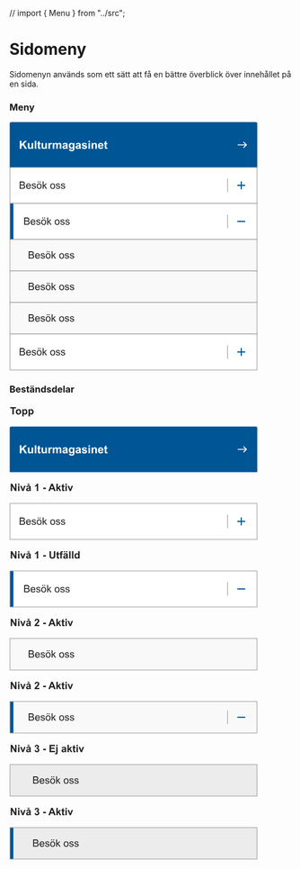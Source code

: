 // import { Menu } from "../src";

<Meta title="Komponenter/Meny/Översikt" />

# Sidomeny

<p>Sidomenyn används som ett sätt att få en bättre överblick över innehållet på en sida. </p>


### Meny
<svg width="442" height="442" viewBox="0 0 442 442" fill="none" xmlns="http://www.w3.org/2000/svg">
    <path d="M1 3C1 1.89543 1.89543 1 3 1H439C440.105 1 441 1.89543 441 3V81H1V3Z" fill="#005595"/>
    <path d="M18.4941 48V33.6836H21.3848V40.041L27.2246 33.6836H31.1113L25.7207 39.2598L31.4043 48H27.6641L23.7285 41.2812L21.3848 43.6738V48H18.4941ZM39.7148 48V46.4473C39.3372 47.0007 38.8392 47.4368 38.2207 47.7559C37.6087 48.0749 36.9609 48.2344 36.2773 48.2344C35.5807 48.2344 34.9557 48.0814 34.4023 47.7754C33.849 47.4694 33.4486 47.0397 33.2012 46.4863C32.9538 45.9329 32.8301 45.168 32.8301 44.1914V37.6289H35.5742V42.3945C35.5742 43.8529 35.623 44.748 35.7207 45.0801C35.8249 45.4056 36.0104 45.666 36.2773 45.8613C36.5443 46.0501 36.8828 46.1445 37.293 46.1445C37.7617 46.1445 38.1816 46.0176 38.5527 45.7637C38.9238 45.5033 39.1777 45.1842 39.3145 44.8066C39.4512 44.4225 39.5195 43.4883 39.5195 42.0039V37.6289H42.2637V48H39.7148ZM45.1152 48V33.6836H47.8594V48H45.1152ZM55.4375 37.6289V39.8164H53.5625V43.9961C53.5625 44.8424 53.5788 45.3372 53.6113 45.4805C53.6504 45.6172 53.7318 45.7311 53.8555 45.8223C53.9857 45.9134 54.1419 45.959 54.3242 45.959C54.5781 45.959 54.946 45.8711 55.4277 45.6953L55.6621 47.8242C55.0241 48.0977 54.3014 48.2344 53.4941 48.2344C52.9993 48.2344 52.5534 48.153 52.1562 47.9902C51.7591 47.821 51.4661 47.6061 51.2773 47.3457C51.0951 47.0788 50.9681 46.7207 50.8965 46.2715C50.8379 45.9525 50.8086 45.3079 50.8086 44.3379V39.8164H49.5488V37.6289H50.8086V35.5684L53.5625 33.9668V37.6289H55.4375ZM64.168 48V46.4473C63.7904 47.0007 63.2923 47.4368 62.6738 47.7559C62.0618 48.0749 61.4141 48.2344 60.7305 48.2344C60.0339 48.2344 59.4089 48.0814 58.8555 47.7754C58.3021 47.4694 57.9017 47.0397 57.6543 46.4863C57.4069 45.9329 57.2832 45.168 57.2832 44.1914V37.6289H60.0273V42.3945C60.0273 43.8529 60.0762 44.748 60.1738 45.0801C60.278 45.4056 60.4635 45.666 60.7305 45.8613C60.9974 46.0501 61.3359 46.1445 61.7461 46.1445C62.2148 46.1445 62.6348 46.0176 63.0059 45.7637C63.377 45.5033 63.6309 45.1842 63.7676 44.8066C63.9043 44.4225 63.9727 43.4883 63.9727 42.0039V37.6289H66.7168V48H64.168ZM72.1953 48H69.4512V37.6289H72V39.1035C72.4362 38.4069 72.8268 37.9479 73.1719 37.7266C73.5234 37.5052 73.9206 37.3945 74.3633 37.3945C74.9883 37.3945 75.5905 37.5671 76.1699 37.9121L75.3203 40.3047C74.8581 40.0052 74.4284 39.8555 74.0312 39.8555C73.6471 39.8555 73.3216 39.9629 73.0547 40.1777C72.7878 40.3861 72.5762 40.7669 72.4199 41.3203C72.2702 41.8737 72.1953 43.0326 72.1953 44.7969V48ZM77.1562 37.6289H79.6855V39.0449C80.5905 37.9447 81.668 37.3945 82.918 37.3945C83.582 37.3945 84.1582 37.5312 84.6465 37.8047C85.1348 38.0781 85.5352 38.4915 85.8477 39.0449C86.3034 38.4915 86.7949 38.0781 87.3223 37.8047C87.8496 37.5312 88.4128 37.3945 89.0117 37.3945C89.7734 37.3945 90.418 37.5508 90.9453 37.8633C91.4727 38.1693 91.8665 38.6217 92.127 39.2207C92.3158 39.6634 92.4102 40.3796 92.4102 41.3691V48H89.666V42.0723C89.666 41.0436 89.5716 40.3796 89.3828 40.0801C89.1289 39.6895 88.7383 39.4941 88.2109 39.4941C87.8268 39.4941 87.4655 39.6113 87.127 39.8457C86.7884 40.0801 86.5443 40.4251 86.3945 40.8809C86.2448 41.3301 86.1699 42.043 86.1699 43.0195V48H83.4258V42.3164C83.4258 41.3073 83.377 40.6562 83.2793 40.3633C83.1816 40.0703 83.0286 39.8522 82.8203 39.709C82.6185 39.5658 82.3418 39.4941 81.9902 39.4941C81.5671 39.4941 81.1862 39.6081 80.8477 39.8359C80.5091 40.0638 80.265 40.3926 80.1152 40.8223C79.972 41.252 79.9004 41.9648 79.9004 42.9609V48H77.1562V37.6289ZM97.2051 40.793L94.7148 40.3438C94.9948 39.3411 95.4766 38.599 96.1602 38.1172C96.8438 37.6354 97.8594 37.3945 99.207 37.3945C100.431 37.3945 101.342 37.541 101.941 37.834C102.54 38.1204 102.96 38.4883 103.201 38.9375C103.449 39.3802 103.572 40.1973 103.572 41.3887L103.543 44.5918C103.543 45.5033 103.585 46.1771 103.67 46.6133C103.761 47.043 103.927 47.5052 104.168 48H101.453C101.382 47.8177 101.294 47.5475 101.189 47.1895C101.144 47.0267 101.111 46.9193 101.092 46.8672C100.623 47.3229 100.122 47.6647 99.5879 47.8926C99.054 48.1204 98.4844 48.2344 97.8789 48.2344C96.8112 48.2344 95.9681 47.9447 95.3496 47.3652C94.7376 46.7858 94.4316 46.0534 94.4316 45.168C94.4316 44.582 94.5716 44.0612 94.8516 43.6055C95.1315 43.1432 95.5221 42.7917 96.0234 42.5508C96.5312 42.3034 97.2604 42.0885 98.2109 41.9062C99.4935 41.6654 100.382 41.4408 100.877 41.2324V40.959C100.877 40.4316 100.747 40.0573 100.486 39.8359C100.226 39.6081 99.7344 39.4941 99.0117 39.4941C98.5234 39.4941 98.1426 39.5918 97.8691 39.7871C97.5957 39.9759 97.3743 40.3112 97.2051 40.793ZM100.877 43.0195C100.525 43.1367 99.9688 43.2767 99.207 43.4395C98.4453 43.6022 97.9473 43.7617 97.7129 43.918C97.3548 44.1719 97.1758 44.4941 97.1758 44.8848C97.1758 45.2689 97.319 45.6009 97.6055 45.8809C97.8919 46.1608 98.2565 46.3008 98.6992 46.3008C99.194 46.3008 99.666 46.138 100.115 45.8125C100.447 45.5651 100.665 45.2624 100.77 44.9043C100.841 44.6699 100.877 44.224 100.877 43.5664V43.0195ZM106.033 48.6836L109.168 49.0645C109.22 49.429 109.34 49.6797 109.529 49.8164C109.79 50.0117 110.2 50.1094 110.76 50.1094C111.476 50.1094 112.013 50.002 112.371 49.7871C112.612 49.6439 112.794 49.4128 112.918 49.0938C113.003 48.8659 113.045 48.446 113.045 47.834V46.3203C112.225 47.4401 111.189 48 109.939 48C108.546 48 107.443 47.4108 106.629 46.2324C105.991 45.3014 105.672 44.1426 105.672 42.7559C105.672 41.0176 106.089 39.6895 106.922 38.7715C107.762 37.8535 108.803 37.3945 110.047 37.3945C111.329 37.3945 112.387 37.9577 113.221 39.084V37.6289H115.789V46.9355C115.789 48.1595 115.688 49.0742 115.486 49.6797C115.285 50.2852 115.001 50.7604 114.637 51.1055C114.272 51.4505 113.784 51.7207 113.172 51.916C112.566 52.1113 111.798 52.209 110.867 52.209C109.109 52.209 107.863 51.9062 107.127 51.3008C106.391 50.7018 106.023 49.9401 106.023 49.0156C106.023 48.9245 106.027 48.8138 106.033 48.6836ZM108.484 42.5996C108.484 43.6999 108.696 44.5072 109.119 45.0215C109.549 45.5293 110.076 45.7832 110.701 45.7832C111.372 45.7832 111.938 45.5228 112.4 45.002C112.863 44.4746 113.094 43.6966 113.094 42.668C113.094 41.5938 112.872 40.7962 112.43 40.2754C111.987 39.7546 111.427 39.4941 110.75 39.4941C110.092 39.4941 109.549 39.7513 109.119 40.2656C108.696 40.7734 108.484 41.5514 108.484 42.5996ZM120.564 40.793L118.074 40.3438C118.354 39.3411 118.836 38.599 119.52 38.1172C120.203 37.6354 121.219 37.3945 122.566 37.3945C123.79 37.3945 124.702 37.541 125.301 37.834C125.9 38.1204 126.32 38.4883 126.561 38.9375C126.808 39.3802 126.932 40.1973 126.932 41.3887L126.902 44.5918C126.902 45.5033 126.945 46.1771 127.029 46.6133C127.12 47.043 127.286 47.5052 127.527 48H124.812C124.741 47.8177 124.653 47.5475 124.549 47.1895C124.503 47.0267 124.471 46.9193 124.451 46.8672C123.982 47.3229 123.481 47.6647 122.947 47.8926C122.413 48.1204 121.844 48.2344 121.238 48.2344C120.171 48.2344 119.327 47.9447 118.709 47.3652C118.097 46.7858 117.791 46.0534 117.791 45.168C117.791 44.582 117.931 44.0612 118.211 43.6055C118.491 43.1432 118.882 42.7917 119.383 42.5508C119.891 42.3034 120.62 42.0885 121.57 41.9062C122.853 41.6654 123.742 41.4408 124.236 41.2324V40.959C124.236 40.4316 124.106 40.0573 123.846 39.8359C123.585 39.6081 123.094 39.4941 122.371 39.4941C121.883 39.4941 121.502 39.5918 121.229 39.7871C120.955 39.9759 120.734 40.3112 120.564 40.793ZM124.236 43.0195C123.885 43.1367 123.328 43.2767 122.566 43.4395C121.805 43.6022 121.307 43.7617 121.072 43.918C120.714 44.1719 120.535 44.4941 120.535 44.8848C120.535 45.2689 120.678 45.6009 120.965 45.8809C121.251 46.1608 121.616 46.3008 122.059 46.3008C122.553 46.3008 123.025 46.138 123.475 45.8125C123.807 45.5651 124.025 45.2624 124.129 44.9043C124.201 44.6699 124.236 44.224 124.236 43.5664V43.0195ZM128.68 45.041L131.434 44.6211C131.551 45.1549 131.788 45.5618 132.146 45.8418C132.505 46.1152 133.006 46.252 133.65 46.252C134.36 46.252 134.894 46.1217 135.252 45.8613C135.493 45.679 135.613 45.4349 135.613 45.1289C135.613 44.9206 135.548 44.748 135.418 44.6113C135.281 44.4811 134.975 44.3607 134.5 44.25C132.286 43.7617 130.883 43.3158 130.291 42.9121C129.471 42.3522 129.061 41.5742 129.061 40.5781C129.061 39.6797 129.415 38.9245 130.125 38.3125C130.835 37.7005 131.935 37.3945 133.426 37.3945C134.845 37.3945 135.9 37.6257 136.59 38.0879C137.28 38.5501 137.755 39.2337 138.016 40.1387L135.428 40.6172C135.317 40.2135 135.105 39.9043 134.793 39.6895C134.487 39.4746 134.048 39.3672 133.475 39.3672C132.752 39.3672 132.234 39.4681 131.922 39.6699C131.714 39.8132 131.609 39.9987 131.609 40.2266C131.609 40.4219 131.701 40.5879 131.883 40.7246C132.13 40.9069 132.983 41.1641 134.441 41.4961C135.906 41.8281 136.928 42.235 137.508 42.7168C138.081 43.2051 138.367 43.8854 138.367 44.7578C138.367 45.7083 137.97 46.5254 137.176 47.209C136.382 47.8926 135.206 48.2344 133.65 48.2344C132.238 48.2344 131.118 47.9479 130.291 47.375C129.471 46.8021 128.934 46.0241 128.68 45.041ZM140.779 36.2227V33.6836H143.523V36.2227H140.779ZM140.779 48V37.6289H143.523V48H140.779ZM155.779 48H153.035V42.707C153.035 41.5872 152.977 40.8646 152.859 40.5391C152.742 40.207 152.55 39.9499 152.283 39.7676C152.023 39.5853 151.707 39.4941 151.336 39.4941C150.861 39.4941 150.434 39.6243 150.057 39.8848C149.679 40.1452 149.419 40.4902 149.275 40.9199C149.139 41.3496 149.07 42.1439 149.07 43.3027V48H146.326V37.6289H148.875V39.1523C149.78 37.9805 150.919 37.3945 152.293 37.3945C152.898 37.3945 153.452 37.5052 153.953 37.7266C154.454 37.9414 154.832 38.2181 155.086 38.5566C155.346 38.8952 155.525 39.2793 155.623 39.709C155.727 40.1387 155.779 40.7539 155.779 41.5547V48ZM164.578 44.6992L167.312 45.1582C166.961 46.1608 166.404 46.9258 165.643 47.4531C164.887 47.974 163.94 48.2344 162.801 48.2344C160.997 48.2344 159.663 47.6452 158.797 46.4668C158.113 45.5228 157.771 44.3314 157.771 42.8926C157.771 41.1738 158.221 39.8294 159.119 38.8594C160.018 37.8828 161.154 37.3945 162.527 37.3945C164.07 37.3945 165.288 37.9056 166.18 38.9277C167.072 39.9434 167.498 41.5026 167.459 43.6055H160.584C160.604 44.4193 160.825 45.054 161.248 45.5098C161.671 45.959 162.199 46.1836 162.83 46.1836C163.26 46.1836 163.621 46.0664 163.914 45.832C164.207 45.5977 164.428 45.2201 164.578 44.6992ZM164.734 41.9258C164.715 41.1315 164.51 40.5293 164.119 40.1191C163.729 39.7025 163.253 39.4941 162.693 39.4941C162.094 39.4941 161.6 39.7122 161.209 40.1484C160.818 40.5846 160.626 41.1771 160.633 41.9258H164.734ZM174.461 37.6289V39.8164H172.586V43.9961C172.586 44.8424 172.602 45.3372 172.635 45.4805C172.674 45.6172 172.755 45.7311 172.879 45.8223C173.009 45.9134 173.165 45.959 173.348 45.959C173.602 45.959 173.969 45.8711 174.451 45.6953L174.686 47.8242C174.048 48.0977 173.325 48.2344 172.518 48.2344C172.023 48.2344 171.577 48.153 171.18 47.9902C170.783 47.821 170.49 47.6061 170.301 47.3457C170.118 47.0788 169.992 46.7207 169.92 46.2715C169.861 45.9525 169.832 45.3079 169.832 44.3379V39.8164H168.572V37.6289H169.832V35.5684L172.586 33.9668V37.6289H174.461Z" fill="white"/>
    <path d="M417.5 35.166L416.325 36.341L420.142 40.166H406.667V41.8327H420.142L416.317 45.6577L417.5 46.8327L423.334 40.9994L417.5 35.166Z" fill="white"/>
    <path d="M441 81V81.5H441.5V81H441ZM1 81H0.5V81.5H1V81ZM3 1.5H439V0.5H3V1.5ZM440.5 3V81H441.5V3H440.5ZM441 80.5H1V81.5H441V80.5ZM1.5 81V3H0.5V81H1.5ZM439 1.5C439.828 1.5 440.5 2.17157 440.5 3H441.5C441.5 1.61929 440.381 0.5 439 0.5V1.5ZM3 0.5C1.61929 0.5 0.5 1.61929 0.5 3H1.5C1.5 2.17157 2.17157 1.5 3 1.5V0.5Z" fill="#005595"/>
    <path d="M1 81H441V145H1V81Z" fill="#005595"/>
    <rect width="440" height="64" transform="translate(1 81)" fill="white"/>
    <path d="M18.3184 119V106.115H23.1523C24.1367 106.115 24.9248 106.247 25.5166 106.511C26.1143 106.769 26.5801 107.17 26.9141 107.715C27.2539 108.254 27.4238 108.819 27.4238 109.411C27.4238 109.962 27.2744 110.48 26.9756 110.967C26.6768 111.453 26.2256 111.846 25.6221 112.145C26.4014 112.373 26.999 112.763 27.415 113.313C27.8369 113.864 28.0479 114.515 28.0479 115.265C28.0479 115.868 27.9189 116.431 27.6611 116.952C27.4092 117.468 27.0957 117.866 26.7207 118.147C26.3457 118.429 25.874 118.643 25.3057 118.789C24.7432 118.93 24.0518 119 23.2314 119H18.3184ZM20.0234 111.529H22.8096C23.5654 111.529 24.1074 111.479 24.4355 111.38C24.8691 111.251 25.1943 111.037 25.4111 110.738C25.6338 110.439 25.7451 110.064 25.7451 109.613C25.7451 109.186 25.6426 108.811 25.4375 108.488C25.2324 108.16 24.9395 107.938 24.5586 107.82C24.1777 107.697 23.5244 107.636 22.5986 107.636H20.0234V111.529ZM20.0234 117.479H23.2314C23.7822 117.479 24.1689 117.459 24.3916 117.418C24.7842 117.348 25.1123 117.23 25.376 117.066C25.6396 116.902 25.8564 116.665 26.0264 116.354C26.1963 116.038 26.2812 115.675 26.2812 115.265C26.2812 114.784 26.1582 114.368 25.9121 114.017C25.666 113.659 25.3232 113.41 24.8838 113.27C24.4502 113.123 23.8232 113.05 23.0029 113.05H20.0234V117.479ZM36.582 115.994L38.2168 116.196C37.959 117.151 37.4814 117.893 36.7842 118.42C36.0869 118.947 35.1963 119.211 34.1123 119.211C32.7471 119.211 31.6631 118.792 30.8604 117.954C30.0635 117.11 29.665 115.93 29.665 114.412C29.665 112.842 30.0693 111.623 30.8779 110.756C31.6865 109.889 32.7354 109.455 34.0244 109.455C35.2725 109.455 36.292 109.88 37.083 110.729C37.874 111.579 38.2695 112.774 38.2695 114.315C38.2695 114.409 38.2666 114.55 38.2607 114.737H31.2998C31.3584 115.763 31.6484 116.548 32.1699 117.093C32.6914 117.638 33.3418 117.91 34.1211 117.91C34.7012 117.91 35.1963 117.758 35.6064 117.453C36.0166 117.148 36.3418 116.662 36.582 115.994ZM31.3877 113.437H36.5996C36.5293 112.651 36.3301 112.062 36.002 111.67C35.498 111.061 34.8447 110.756 34.042 110.756C33.3154 110.756 32.7031 110.999 32.2051 111.485C31.7129 111.972 31.4404 112.622 31.3877 113.437ZM39.5791 116.214L41.1436 115.968C41.2314 116.595 41.4746 117.075 41.873 117.409C42.2773 117.743 42.8398 117.91 43.5605 117.91C44.2871 117.91 44.8262 117.764 45.1777 117.471C45.5293 117.172 45.7051 116.823 45.7051 116.425C45.7051 116.067 45.5498 115.786 45.2393 115.581C45.0225 115.44 44.4834 115.262 43.6221 115.045C42.4619 114.752 41.6562 114.5 41.2051 114.289C40.7598 114.072 40.4199 113.776 40.1855 113.401C39.957 113.021 39.8428 112.602 39.8428 112.145C39.8428 111.729 39.9365 111.345 40.124 110.993C40.3174 110.636 40.5781 110.34 40.9062 110.105C41.1523 109.924 41.4863 109.771 41.9082 109.648C42.3359 109.52 42.793 109.455 43.2793 109.455C44.0117 109.455 44.6533 109.561 45.2041 109.771C45.7607 109.982 46.1709 110.27 46.4346 110.633C46.6982 110.99 46.8799 111.471 46.9795 112.074L45.4326 112.285C45.3623 111.805 45.1572 111.43 44.8174 111.16C44.4834 110.891 44.0088 110.756 43.3936 110.756C42.667 110.756 42.1484 110.876 41.8379 111.116C41.5273 111.356 41.3721 111.638 41.3721 111.96C41.3721 112.165 41.4365 112.35 41.5654 112.514C41.6943 112.684 41.8965 112.824 42.1719 112.936C42.3301 112.994 42.7959 113.129 43.5693 113.34C44.6885 113.639 45.4678 113.885 45.9072 114.078C46.3525 114.266 46.7012 114.541 46.9531 114.904C47.2051 115.268 47.3311 115.719 47.3311 116.258C47.3311 116.785 47.1758 117.283 46.8652 117.752C46.5605 118.215 46.1182 118.575 45.5381 118.833C44.958 119.085 44.3018 119.211 43.5693 119.211C42.3564 119.211 41.4307 118.959 40.792 118.455C40.1592 117.951 39.7549 117.204 39.5791 116.214ZM48.623 114.333C48.623 112.604 49.1035 111.324 50.0645 110.492C50.8672 109.801 51.8457 109.455 53 109.455C54.2832 109.455 55.332 109.877 56.1465 110.721C56.9609 111.559 57.3682 112.719 57.3682 114.201C57.3682 115.402 57.1865 116.349 56.8232 117.04C56.4658 117.726 55.9414 118.259 55.25 118.64C54.5645 119.021 53.8145 119.211 53 119.211C51.6934 119.211 50.6357 118.792 49.8271 117.954C49.0244 117.116 48.623 115.909 48.623 114.333ZM50.249 114.333C50.249 115.528 50.5098 116.425 51.0312 117.022C51.5527 117.614 52.209 117.91 53 117.91C53.7852 117.91 54.4385 117.611 54.96 117.014C55.4814 116.416 55.7422 115.505 55.7422 114.28C55.7422 113.126 55.4785 112.253 54.9512 111.661C54.4297 111.063 53.7793 110.765 53 110.765C52.209 110.765 51.5527 111.061 51.0312 111.652C50.5098 112.244 50.249 113.138 50.249 114.333ZM50.5303 107.838V106.036H52.1826V107.838H50.5303ZM53.8086 107.838V106.036H55.4609V107.838H53.8086ZM59.2402 119V106.115H60.8223V113.463L64.5664 109.666H66.6143L63.0459 113.129L66.9746 119H65.0234L61.9385 114.228L60.8223 115.3V119H59.2402ZM72.6523 114.333C72.6523 112.604 73.1328 111.324 74.0938 110.492C74.8965 109.801 75.875 109.455 77.0293 109.455C78.3125 109.455 79.3613 109.877 80.1758 110.721C80.9902 111.559 81.3975 112.719 81.3975 114.201C81.3975 115.402 81.2158 116.349 80.8525 117.04C80.4951 117.726 79.9707 118.259 79.2793 118.64C78.5938 119.021 77.8438 119.211 77.0293 119.211C75.7227 119.211 74.665 118.792 73.8564 117.954C73.0537 117.116 72.6523 115.909 72.6523 114.333ZM74.2783 114.333C74.2783 115.528 74.5391 116.425 75.0605 117.022C75.582 117.614 76.2383 117.91 77.0293 117.91C77.8145 117.91 78.4678 117.611 78.9893 117.014C79.5107 116.416 79.7715 115.505 79.7715 114.28C79.7715 113.126 79.5078 112.253 78.9805 111.661C78.459 111.063 77.8086 110.765 77.0293 110.765C76.2383 110.765 75.582 111.061 75.0605 111.652C74.5391 112.244 74.2783 113.138 74.2783 114.333ZM82.6279 116.214L84.1924 115.968C84.2803 116.595 84.5234 117.075 84.9219 117.409C85.3262 117.743 85.8887 117.91 86.6094 117.91C87.3359 117.91 87.875 117.764 88.2266 117.471C88.5781 117.172 88.7539 116.823 88.7539 116.425C88.7539 116.067 88.5986 115.786 88.2881 115.581C88.0713 115.44 87.5322 115.262 86.6709 115.045C85.5107 114.752 84.7051 114.5 84.2539 114.289C83.8086 114.072 83.4688 113.776 83.2344 113.401C83.0059 113.021 82.8916 112.602 82.8916 112.145C82.8916 111.729 82.9854 111.345 83.1729 110.993C83.3662 110.636 83.627 110.34 83.9551 110.105C84.2012 109.924 84.5352 109.771 84.957 109.648C85.3848 109.52 85.8418 109.455 86.3281 109.455C87.0605 109.455 87.7021 109.561 88.2529 109.771C88.8096 109.982 89.2197 110.27 89.4834 110.633C89.7471 110.99 89.9287 111.471 90.0283 112.074L88.4814 112.285C88.4111 111.805 88.2061 111.43 87.8662 111.16C87.5322 110.891 87.0576 110.756 86.4424 110.756C85.7158 110.756 85.1973 110.876 84.8867 111.116C84.5762 111.356 84.4209 111.638 84.4209 111.96C84.4209 112.165 84.4854 112.35 84.6143 112.514C84.7432 112.684 84.9453 112.824 85.2207 112.936C85.3789 112.994 85.8447 113.129 86.6182 113.34C87.7373 113.639 88.5166 113.885 88.9561 114.078C89.4014 114.266 89.75 114.541 90.002 114.904C90.2539 115.268 90.3799 115.719 90.3799 116.258C90.3799 116.785 90.2246 117.283 89.9141 117.752C89.6094 118.215 89.167 118.575 88.5869 118.833C88.0068 119.085 87.3506 119.211 86.6182 119.211C85.4053 119.211 84.4795 118.959 83.8408 118.455C83.208 117.951 82.8037 117.204 82.6279 116.214ZM91.6279 116.214L93.1924 115.968C93.2803 116.595 93.5234 117.075 93.9219 117.409C94.3262 117.743 94.8887 117.91 95.6094 117.91C96.3359 117.91 96.875 117.764 97.2266 117.471C97.5781 117.172 97.7539 116.823 97.7539 116.425C97.7539 116.067 97.5986 115.786 97.2881 115.581C97.0713 115.44 96.5322 115.262 95.6709 115.045C94.5107 114.752 93.7051 114.5 93.2539 114.289C92.8086 114.072 92.4688 113.776 92.2344 113.401C92.0059 113.021 91.8916 112.602 91.8916 112.145C91.8916 111.729 91.9854 111.345 92.1729 110.993C92.3662 110.636 92.627 110.34 92.9551 110.105C93.2012 109.924 93.5352 109.771 93.957 109.648C94.3848 109.52 94.8418 109.455 95.3281 109.455C96.0605 109.455 96.7021 109.561 97.2529 109.771C97.8096 109.982 98.2197 110.27 98.4834 110.633C98.7471 110.99 98.9287 111.471 99.0283 112.074L97.4814 112.285C97.4111 111.805 97.2061 111.43 96.8662 111.16C96.5322 110.891 96.0576 110.756 95.4424 110.756C94.7158 110.756 94.1973 110.876 93.8867 111.116C93.5762 111.356 93.4209 111.638 93.4209 111.96C93.4209 112.165 93.4854 112.35 93.6143 112.514C93.7432 112.684 93.9453 112.824 94.2207 112.936C94.3789 112.994 94.8447 113.129 95.6182 113.34C96.7373 113.639 97.5166 113.885 97.9561 114.078C98.4014 114.266 98.75 114.541 99.002 114.904C99.2539 115.268 99.3799 115.719 99.3799 116.258C99.3799 116.785 99.2246 117.283 98.9141 117.752C98.6094 118.215 98.167 118.575 97.5869 118.833C97.0068 119.085 96.3506 119.211 95.6182 119.211C94.4053 119.211 93.4795 118.959 92.8408 118.455C92.208 117.951 91.8037 117.204 91.6279 116.214Z" fill="#212121"/>
    <rect x="388" y="101" width="1" height="24" fill="#939393"/>
    <path d="M420 114H414V120H412V114H406V112H412V106H414V112H420V114Z" fill="#005595"/>
    <path d="M1 81V80.5H0.5V81H1ZM441 81H441.5V80.5H441V81ZM441 145V145.5H441.5V145H441ZM1 145H0.5V145.5H1V145ZM1 81.5H441V80.5H1V81.5ZM440.5 81V145H441.5V81H440.5ZM441 144.5H1V145.5H441V144.5ZM1.5 145V81H0.5V145H1.5Z" fill="#939393"/>
    <path d="M1 145H441V209H1V145Z" fill="#005595"/>
    <rect width="440" height="64" transform="translate(1 145)" fill="white"/>
    <rect x="1" y="145" width="6" height="64" fill="#005595"/>
    <path d="M26.3184 183V170.115H31.1523C32.1367 170.115 32.9248 170.247 33.5166 170.511C34.1143 170.769 34.5801 171.17 34.9141 171.715C35.2539 172.254 35.4238 172.819 35.4238 173.411C35.4238 173.962 35.2744 174.48 34.9756 174.967C34.6768 175.453 34.2256 175.846 33.6221 176.145C34.4014 176.373 34.999 176.763 35.415 177.313C35.8369 177.864 36.0479 178.515 36.0479 179.265C36.0479 179.868 35.9189 180.431 35.6611 180.952C35.4092 181.468 35.0957 181.866 34.7207 182.147C34.3457 182.429 33.874 182.643 33.3057 182.789C32.7432 182.93 32.0518 183 31.2314 183H26.3184ZM28.0234 175.529H30.8096C31.5654 175.529 32.1074 175.479 32.4355 175.38C32.8691 175.251 33.1943 175.037 33.4111 174.738C33.6338 174.439 33.7451 174.064 33.7451 173.613C33.7451 173.186 33.6426 172.811 33.4375 172.488C33.2324 172.16 32.9395 171.938 32.5586 171.82C32.1777 171.697 31.5244 171.636 30.5986 171.636H28.0234V175.529ZM28.0234 181.479H31.2314C31.7822 181.479 32.1689 181.459 32.3916 181.418C32.7842 181.348 33.1123 181.23 33.376 181.066C33.6396 180.902 33.8564 180.665 34.0264 180.354C34.1963 180.038 34.2812 179.675 34.2812 179.265C34.2812 178.784 34.1582 178.368 33.9121 178.017C33.666 177.659 33.3232 177.41 32.8838 177.27C32.4502 177.123 31.8232 177.05 31.0029 177.05H28.0234V181.479ZM44.582 179.994L46.2168 180.196C45.959 181.151 45.4814 181.893 44.7842 182.42C44.0869 182.947 43.1963 183.211 42.1123 183.211C40.7471 183.211 39.6631 182.792 38.8604 181.954C38.0635 181.11 37.665 179.93 37.665 178.412C37.665 176.842 38.0693 175.623 38.8779 174.756C39.6865 173.889 40.7354 173.455 42.0244 173.455C43.2725 173.455 44.292 173.88 45.083 174.729C45.874 175.579 46.2695 176.774 46.2695 178.315C46.2695 178.409 46.2666 178.55 46.2607 178.737H39.2998C39.3584 179.763 39.6484 180.548 40.1699 181.093C40.6914 181.638 41.3418 181.91 42.1211 181.91C42.7012 181.91 43.1963 181.758 43.6064 181.453C44.0166 181.148 44.3418 180.662 44.582 179.994ZM39.3877 177.437H44.5996C44.5293 176.651 44.3301 176.062 44.002 175.67C43.498 175.061 42.8447 174.756 42.042 174.756C41.3154 174.756 40.7031 174.999 40.2051 175.485C39.7129 175.972 39.4404 176.622 39.3877 177.437ZM47.5791 180.214L49.1436 179.968C49.2314 180.595 49.4746 181.075 49.873 181.409C50.2773 181.743 50.8398 181.91 51.5605 181.91C52.2871 181.91 52.8262 181.764 53.1777 181.471C53.5293 181.172 53.7051 180.823 53.7051 180.425C53.7051 180.067 53.5498 179.786 53.2393 179.581C53.0225 179.44 52.4834 179.262 51.6221 179.045C50.4619 178.752 49.6562 178.5 49.2051 178.289C48.7598 178.072 48.4199 177.776 48.1855 177.401C47.957 177.021 47.8428 176.602 47.8428 176.145C47.8428 175.729 47.9365 175.345 48.124 174.993C48.3174 174.636 48.5781 174.34 48.9062 174.105C49.1523 173.924 49.4863 173.771 49.9082 173.648C50.3359 173.52 50.793 173.455 51.2793 173.455C52.0117 173.455 52.6533 173.561 53.2041 173.771C53.7607 173.982 54.1709 174.27 54.4346 174.633C54.6982 174.99 54.8799 175.471 54.9795 176.074L53.4326 176.285C53.3623 175.805 53.1572 175.43 52.8174 175.16C52.4834 174.891 52.0088 174.756 51.3936 174.756C50.667 174.756 50.1484 174.876 49.8379 175.116C49.5273 175.356 49.3721 175.638 49.3721 175.96C49.3721 176.165 49.4365 176.35 49.5654 176.514C49.6943 176.684 49.8965 176.824 50.1719 176.936C50.3301 176.994 50.7959 177.129 51.5693 177.34C52.6885 177.639 53.4678 177.885 53.9072 178.078C54.3525 178.266 54.7012 178.541 54.9531 178.904C55.2051 179.268 55.3311 179.719 55.3311 180.258C55.3311 180.785 55.1758 181.283 54.8652 181.752C54.5605 182.215 54.1182 182.575 53.5381 182.833C52.958 183.085 52.3018 183.211 51.5693 183.211C50.3564 183.211 49.4307 182.959 48.792 182.455C48.1592 181.951 47.7549 181.204 47.5791 180.214ZM56.623 178.333C56.623 176.604 57.1035 175.324 58.0645 174.492C58.8672 173.801 59.8457 173.455 61 173.455C62.2832 173.455 63.332 173.877 64.1465 174.721C64.9609 175.559 65.3682 176.719 65.3682 178.201C65.3682 179.402 65.1865 180.349 64.8232 181.04C64.4658 181.726 63.9414 182.259 63.25 182.64C62.5645 183.021 61.8145 183.211 61 183.211C59.6934 183.211 58.6357 182.792 57.8271 181.954C57.0244 181.116 56.623 179.909 56.623 178.333ZM58.249 178.333C58.249 179.528 58.5098 180.425 59.0312 181.022C59.5527 181.614 60.209 181.91 61 181.91C61.7852 181.91 62.4385 181.611 62.96 181.014C63.4814 180.416 63.7422 179.505 63.7422 178.28C63.7422 177.126 63.4785 176.253 62.9512 175.661C62.4297 175.063 61.7793 174.765 61 174.765C60.209 174.765 59.5527 175.061 59.0312 175.652C58.5098 176.244 58.249 177.138 58.249 178.333ZM58.5303 171.838V170.036H60.1826V171.838H58.5303ZM61.8086 171.838V170.036H63.4609V171.838H61.8086ZM67.2402 183V170.115H68.8223V177.463L72.5664 173.666H74.6143L71.0459 177.129L74.9746 183H73.0234L69.9385 178.228L68.8223 179.3V183H67.2402ZM80.6523 178.333C80.6523 176.604 81.1328 175.324 82.0938 174.492C82.8965 173.801 83.875 173.455 85.0293 173.455C86.3125 173.455 87.3613 173.877 88.1758 174.721C88.9902 175.559 89.3975 176.719 89.3975 178.201C89.3975 179.402 89.2158 180.349 88.8525 181.04C88.4951 181.726 87.9707 182.259 87.2793 182.64C86.5938 183.021 85.8438 183.211 85.0293 183.211C83.7227 183.211 82.665 182.792 81.8564 181.954C81.0537 181.116 80.6523 179.909 80.6523 178.333ZM82.2783 178.333C82.2783 179.528 82.5391 180.425 83.0605 181.022C83.582 181.614 84.2383 181.91 85.0293 181.91C85.8145 181.91 86.4678 181.611 86.9893 181.014C87.5107 180.416 87.7715 179.505 87.7715 178.28C87.7715 177.126 87.5078 176.253 86.9805 175.661C86.459 175.063 85.8086 174.765 85.0293 174.765C84.2383 174.765 83.582 175.061 83.0605 175.652C82.5391 176.244 82.2783 177.138 82.2783 178.333ZM90.6279 180.214L92.1924 179.968C92.2803 180.595 92.5234 181.075 92.9219 181.409C93.3262 181.743 93.8887 181.91 94.6094 181.91C95.3359 181.91 95.875 181.764 96.2266 181.471C96.5781 181.172 96.7539 180.823 96.7539 180.425C96.7539 180.067 96.5986 179.786 96.2881 179.581C96.0713 179.44 95.5322 179.262 94.6709 179.045C93.5107 178.752 92.7051 178.5 92.2539 178.289C91.8086 178.072 91.4688 177.776 91.2344 177.401C91.0059 177.021 90.8916 176.602 90.8916 176.145C90.8916 175.729 90.9854 175.345 91.1729 174.993C91.3662 174.636 91.627 174.34 91.9551 174.105C92.2012 173.924 92.5352 173.771 92.957 173.648C93.3848 173.52 93.8418 173.455 94.3281 173.455C95.0605 173.455 95.7021 173.561 96.2529 173.771C96.8096 173.982 97.2197 174.27 97.4834 174.633C97.7471 174.99 97.9287 175.471 98.0283 176.074L96.4814 176.285C96.4111 175.805 96.2061 175.43 95.8662 175.16C95.5322 174.891 95.0576 174.756 94.4424 174.756C93.7158 174.756 93.1973 174.876 92.8867 175.116C92.5762 175.356 92.4209 175.638 92.4209 175.96C92.4209 176.165 92.4854 176.35 92.6143 176.514C92.7432 176.684 92.9453 176.824 93.2207 176.936C93.3789 176.994 93.8447 177.129 94.6182 177.34C95.7373 177.639 96.5166 177.885 96.9561 178.078C97.4014 178.266 97.75 178.541 98.002 178.904C98.2539 179.268 98.3799 179.719 98.3799 180.258C98.3799 180.785 98.2246 181.283 97.9141 181.752C97.6094 182.215 97.167 182.575 96.5869 182.833C96.0068 183.085 95.3506 183.211 94.6182 183.211C93.4053 183.211 92.4795 182.959 91.8408 182.455C91.208 181.951 90.8037 181.204 90.6279 180.214ZM99.6279 180.214L101.192 179.968C101.28 180.595 101.523 181.075 101.922 181.409C102.326 181.743 102.889 181.91 103.609 181.91C104.336 181.91 104.875 181.764 105.227 181.471C105.578 181.172 105.754 180.823 105.754 180.425C105.754 180.067 105.599 179.786 105.288 179.581C105.071 179.44 104.532 179.262 103.671 179.045C102.511 178.752 101.705 178.5 101.254 178.289C100.809 178.072 100.469 177.776 100.234 177.401C100.006 177.021 99.8916 176.602 99.8916 176.145C99.8916 175.729 99.9854 175.345 100.173 174.993C100.366 174.636 100.627 174.34 100.955 174.105C101.201 173.924 101.535 173.771 101.957 173.648C102.385 173.52 102.842 173.455 103.328 173.455C104.061 173.455 104.702 173.561 105.253 173.771C105.81 173.982 106.22 174.27 106.483 174.633C106.747 174.99 106.929 175.471 107.028 176.074L105.481 176.285C105.411 175.805 105.206 175.43 104.866 175.16C104.532 174.891 104.058 174.756 103.442 174.756C102.716 174.756 102.197 174.876 101.887 175.116C101.576 175.356 101.421 175.638 101.421 175.96C101.421 176.165 101.485 176.35 101.614 176.514C101.743 176.684 101.945 176.824 102.221 176.936C102.379 176.994 102.845 177.129 103.618 177.34C104.737 177.639 105.517 177.885 105.956 178.078C106.401 178.266 106.75 178.541 107.002 178.904C107.254 179.268 107.38 179.719 107.38 180.258C107.38 180.785 107.225 181.283 106.914 181.752C106.609 182.215 106.167 182.575 105.587 182.833C105.007 183.085 104.351 183.211 103.618 183.211C102.405 183.211 101.479 182.959 100.841 182.455C100.208 181.951 99.8037 181.204 99.6279 180.214Z" fill="#212121"/>
    <rect x="388" y="165" width="1" height="24" fill="#939393"/>
    <path d="M420 178H406V176H420V178Z" fill="#005595"/>
    <path d="M1 145V144.5H0.5V145H1ZM441 145H441.5V144.5H441V145ZM441 209V209.5H441.5V209H441ZM1 209H0.5V209.5H1V209ZM1 145.5H441V144.5H1V145.5ZM440.5 145V209H441.5V145H440.5ZM441 208.5H1V209.5H441V208.5ZM1.5 209V145H0.5V209H1.5Z" fill="#939393"/>
    <path d="M1 209H441V265H1V209Z" fill="#005595"/>
    <rect width="440" height="56" transform="translate(1 209)" fill="#F9F9F9"/>
    <path d="M34.3184 243V230.115H39.1523C40.1367 230.115 40.9248 230.247 41.5166 230.511C42.1143 230.769 42.5801 231.17 42.9141 231.715C43.2539 232.254 43.4238 232.819 43.4238 233.411C43.4238 233.962 43.2744 234.48 42.9756 234.967C42.6768 235.453 42.2256 235.846 41.6221 236.145C42.4014 236.373 42.999 236.763 43.415 237.313C43.8369 237.864 44.0479 238.515 44.0479 239.265C44.0479 239.868 43.9189 240.431 43.6611 240.952C43.4092 241.468 43.0957 241.866 42.7207 242.147C42.3457 242.429 41.874 242.643 41.3057 242.789C40.7432 242.93 40.0518 243 39.2314 243H34.3184ZM36.0234 235.529H38.8096C39.5654 235.529 40.1074 235.479 40.4355 235.38C40.8691 235.251 41.1943 235.037 41.4111 234.738C41.6338 234.439 41.7451 234.064 41.7451 233.613C41.7451 233.186 41.6426 232.811 41.4375 232.488C41.2324 232.16 40.9395 231.938 40.5586 231.82C40.1777 231.697 39.5244 231.636 38.5986 231.636H36.0234V235.529ZM36.0234 241.479H39.2314C39.7822 241.479 40.1689 241.459 40.3916 241.418C40.7842 241.348 41.1123 241.23 41.376 241.066C41.6396 240.902 41.8564 240.665 42.0264 240.354C42.1963 240.038 42.2812 239.675 42.2812 239.265C42.2812 238.784 42.1582 238.368 41.9121 238.017C41.666 237.659 41.3232 237.41 40.8838 237.27C40.4502 237.123 39.8232 237.05 39.0029 237.05H36.0234V241.479ZM52.582 239.994L54.2168 240.196C53.959 241.151 53.4814 241.893 52.7842 242.42C52.0869 242.947 51.1963 243.211 50.1123 243.211C48.7471 243.211 47.6631 242.792 46.8604 241.954C46.0635 241.11 45.665 239.93 45.665 238.412C45.665 236.842 46.0693 235.623 46.8779 234.756C47.6865 233.889 48.7354 233.455 50.0244 233.455C51.2725 233.455 52.292 233.88 53.083 234.729C53.874 235.579 54.2695 236.774 54.2695 238.315C54.2695 238.409 54.2666 238.55 54.2607 238.737H47.2998C47.3584 239.763 47.6484 240.548 48.1699 241.093C48.6914 241.638 49.3418 241.91 50.1211 241.91C50.7012 241.91 51.1963 241.758 51.6064 241.453C52.0166 241.148 52.3418 240.662 52.582 239.994ZM47.3877 237.437H52.5996C52.5293 236.651 52.3301 236.062 52.002 235.67C51.498 235.061 50.8447 234.756 50.042 234.756C49.3154 234.756 48.7031 234.999 48.2051 235.485C47.7129 235.972 47.4404 236.622 47.3877 237.437ZM55.5791 240.214L57.1436 239.968C57.2314 240.595 57.4746 241.075 57.873 241.409C58.2773 241.743 58.8398 241.91 59.5605 241.91C60.2871 241.91 60.8262 241.764 61.1777 241.471C61.5293 241.172 61.7051 240.823 61.7051 240.425C61.7051 240.067 61.5498 239.786 61.2393 239.581C61.0225 239.44 60.4834 239.262 59.6221 239.045C58.4619 238.752 57.6562 238.5 57.2051 238.289C56.7598 238.072 56.4199 237.776 56.1855 237.401C55.957 237.021 55.8428 236.602 55.8428 236.145C55.8428 235.729 55.9365 235.345 56.124 234.993C56.3174 234.636 56.5781 234.34 56.9062 234.105C57.1523 233.924 57.4863 233.771 57.9082 233.648C58.3359 233.52 58.793 233.455 59.2793 233.455C60.0117 233.455 60.6533 233.561 61.2041 233.771C61.7607 233.982 62.1709 234.27 62.4346 234.633C62.6982 234.99 62.8799 235.471 62.9795 236.074L61.4326 236.285C61.3623 235.805 61.1572 235.43 60.8174 235.16C60.4834 234.891 60.0088 234.756 59.3936 234.756C58.667 234.756 58.1484 234.876 57.8379 235.116C57.5273 235.356 57.3721 235.638 57.3721 235.96C57.3721 236.165 57.4365 236.35 57.5654 236.514C57.6943 236.684 57.8965 236.824 58.1719 236.936C58.3301 236.994 58.7959 237.129 59.5693 237.34C60.6885 237.639 61.4678 237.885 61.9072 238.078C62.3525 238.266 62.7012 238.541 62.9531 238.904C63.2051 239.268 63.3311 239.719 63.3311 240.258C63.3311 240.785 63.1758 241.283 62.8652 241.752C62.5605 242.215 62.1182 242.575 61.5381 242.833C60.958 243.085 60.3018 243.211 59.5693 243.211C58.3564 243.211 57.4307 242.959 56.792 242.455C56.1592 241.951 55.7549 241.204 55.5791 240.214ZM64.623 238.333C64.623 236.604 65.1035 235.324 66.0645 234.492C66.8672 233.801 67.8457 233.455 69 233.455C70.2832 233.455 71.332 233.877 72.1465 234.721C72.9609 235.559 73.3682 236.719 73.3682 238.201C73.3682 239.402 73.1865 240.349 72.8232 241.04C72.4658 241.726 71.9414 242.259 71.25 242.64C70.5645 243.021 69.8145 243.211 69 243.211C67.6934 243.211 66.6357 242.792 65.8271 241.954C65.0244 241.116 64.623 239.909 64.623 238.333ZM66.249 238.333C66.249 239.528 66.5098 240.425 67.0312 241.022C67.5527 241.614 68.209 241.91 69 241.91C69.7852 241.91 70.4385 241.611 70.96 241.014C71.4814 240.416 71.7422 239.505 71.7422 238.28C71.7422 237.126 71.4785 236.253 70.9512 235.661C70.4297 235.063 69.7793 234.765 69 234.765C68.209 234.765 67.5527 235.061 67.0312 235.652C66.5098 236.244 66.249 237.138 66.249 238.333ZM66.5303 231.838V230.036H68.1826V231.838H66.5303ZM69.8086 231.838V230.036H71.4609V231.838H69.8086ZM75.2402 243V230.115H76.8223V237.463L80.5664 233.666H82.6143L79.0459 237.129L82.9746 243H81.0234L77.9385 238.228L76.8223 239.3V243H75.2402ZM88.6523 238.333C88.6523 236.604 89.1328 235.324 90.0938 234.492C90.8965 233.801 91.875 233.455 93.0293 233.455C94.3125 233.455 95.3613 233.877 96.1758 234.721C96.9902 235.559 97.3975 236.719 97.3975 238.201C97.3975 239.402 97.2158 240.349 96.8525 241.04C96.4951 241.726 95.9707 242.259 95.2793 242.64C94.5938 243.021 93.8438 243.211 93.0293 243.211C91.7227 243.211 90.665 242.792 89.8564 241.954C89.0537 241.116 88.6523 239.909 88.6523 238.333ZM90.2783 238.333C90.2783 239.528 90.5391 240.425 91.0605 241.022C91.582 241.614 92.2383 241.91 93.0293 241.91C93.8145 241.91 94.4678 241.611 94.9893 241.014C95.5107 240.416 95.7715 239.505 95.7715 238.28C95.7715 237.126 95.5078 236.253 94.9805 235.661C94.459 235.063 93.8086 234.765 93.0293 234.765C92.2383 234.765 91.582 235.061 91.0605 235.652C90.5391 236.244 90.2783 237.138 90.2783 238.333ZM98.6279 240.214L100.192 239.968C100.28 240.595 100.523 241.075 100.922 241.409C101.326 241.743 101.889 241.91 102.609 241.91C103.336 241.91 103.875 241.764 104.227 241.471C104.578 241.172 104.754 240.823 104.754 240.425C104.754 240.067 104.599 239.786 104.288 239.581C104.071 239.44 103.532 239.262 102.671 239.045C101.511 238.752 100.705 238.5 100.254 238.289C99.8086 238.072 99.4688 237.776 99.2344 237.401C99.0059 237.021 98.8916 236.602 98.8916 236.145C98.8916 235.729 98.9854 235.345 99.1729 234.993C99.3662 234.636 99.627 234.34 99.9551 234.105C100.201 233.924 100.535 233.771 100.957 233.648C101.385 233.52 101.842 233.455 102.328 233.455C103.061 233.455 103.702 233.561 104.253 233.771C104.81 233.982 105.22 234.27 105.483 234.633C105.747 234.99 105.929 235.471 106.028 236.074L104.481 236.285C104.411 235.805 104.206 235.43 103.866 235.16C103.532 234.891 103.058 234.756 102.442 234.756C101.716 234.756 101.197 234.876 100.887 235.116C100.576 235.356 100.421 235.638 100.421 235.96C100.421 236.165 100.485 236.35 100.614 236.514C100.743 236.684 100.945 236.824 101.221 236.936C101.379 236.994 101.845 237.129 102.618 237.34C103.737 237.639 104.517 237.885 104.956 238.078C105.401 238.266 105.75 238.541 106.002 238.904C106.254 239.268 106.38 239.719 106.38 240.258C106.38 240.785 106.225 241.283 105.914 241.752C105.609 242.215 105.167 242.575 104.587 242.833C104.007 243.085 103.351 243.211 102.618 243.211C101.405 243.211 100.479 242.959 99.8408 242.455C99.208 241.951 98.8037 241.204 98.6279 240.214ZM107.628 240.214L109.192 239.968C109.28 240.595 109.523 241.075 109.922 241.409C110.326 241.743 110.889 241.91 111.609 241.91C112.336 241.91 112.875 241.764 113.227 241.471C113.578 241.172 113.754 240.823 113.754 240.425C113.754 240.067 113.599 239.786 113.288 239.581C113.071 239.44 112.532 239.262 111.671 239.045C110.511 238.752 109.705 238.5 109.254 238.289C108.809 238.072 108.469 237.776 108.234 237.401C108.006 237.021 107.892 236.602 107.892 236.145C107.892 235.729 107.985 235.345 108.173 234.993C108.366 234.636 108.627 234.34 108.955 234.105C109.201 233.924 109.535 233.771 109.957 233.648C110.385 233.52 110.842 233.455 111.328 233.455C112.061 233.455 112.702 233.561 113.253 233.771C113.81 233.982 114.22 234.27 114.483 234.633C114.747 234.99 114.929 235.471 115.028 236.074L113.481 236.285C113.411 235.805 113.206 235.43 112.866 235.16C112.532 234.891 112.058 234.756 111.442 234.756C110.716 234.756 110.197 234.876 109.887 235.116C109.576 235.356 109.421 235.638 109.421 235.96C109.421 236.165 109.485 236.35 109.614 236.514C109.743 236.684 109.945 236.824 110.221 236.936C110.379 236.994 110.845 237.129 111.618 237.34C112.737 237.639 113.517 237.885 113.956 238.078C114.401 238.266 114.75 238.541 115.002 238.904C115.254 239.268 115.38 239.719 115.38 240.258C115.38 240.785 115.225 241.283 114.914 241.752C114.609 242.215 114.167 242.575 113.587 242.833C113.007 243.085 112.351 243.211 111.618 243.211C110.405 243.211 109.479 242.959 108.841 242.455C108.208 241.951 107.804 241.204 107.628 240.214Z" fill="#212121"/>
    <path d="M1 209V208.5H0.5V209H1ZM441 209H441.5V208.5H441V209ZM441 265V265.5H441.5V265H441ZM1 265H0.5V265.5H1V265ZM1 209.5H441V208.5H1V209.5ZM440.5 209V265H441.5V209H440.5ZM441 264.5H1V265.5H441V264.5ZM1.5 265V209H0.5V265H1.5Z" fill="#939393"/>
    <path d="M1 265H441V321H1V265Z" fill="#005595"/>
    <rect width="440" height="56" transform="translate(1 265)" fill="#F9F9F9"/>
    <path d="M34.3184 299V286.115H39.1523C40.1367 286.115 40.9248 286.247 41.5166 286.511C42.1143 286.769 42.5801 287.17 42.9141 287.715C43.2539 288.254 43.4238 288.819 43.4238 289.411C43.4238 289.962 43.2744 290.48 42.9756 290.967C42.6768 291.453 42.2256 291.846 41.6221 292.145C42.4014 292.373 42.999 292.763 43.415 293.313C43.8369 293.864 44.0479 294.515 44.0479 295.265C44.0479 295.868 43.9189 296.431 43.6611 296.952C43.4092 297.468 43.0957 297.866 42.7207 298.147C42.3457 298.429 41.874 298.643 41.3057 298.789C40.7432 298.93 40.0518 299 39.2314 299H34.3184ZM36.0234 291.529H38.8096C39.5654 291.529 40.1074 291.479 40.4355 291.38C40.8691 291.251 41.1943 291.037 41.4111 290.738C41.6338 290.439 41.7451 290.064 41.7451 289.613C41.7451 289.186 41.6426 288.811 41.4375 288.488C41.2324 288.16 40.9395 287.938 40.5586 287.82C40.1777 287.697 39.5244 287.636 38.5986 287.636H36.0234V291.529ZM36.0234 297.479H39.2314C39.7822 297.479 40.1689 297.459 40.3916 297.418C40.7842 297.348 41.1123 297.23 41.376 297.066C41.6396 296.902 41.8564 296.665 42.0264 296.354C42.1963 296.038 42.2812 295.675 42.2812 295.265C42.2812 294.784 42.1582 294.368 41.9121 294.017C41.666 293.659 41.3232 293.41 40.8838 293.27C40.4502 293.123 39.8232 293.05 39.0029 293.05H36.0234V297.479ZM52.582 295.994L54.2168 296.196C53.959 297.151 53.4814 297.893 52.7842 298.42C52.0869 298.947 51.1963 299.211 50.1123 299.211C48.7471 299.211 47.6631 298.792 46.8604 297.954C46.0635 297.11 45.665 295.93 45.665 294.412C45.665 292.842 46.0693 291.623 46.8779 290.756C47.6865 289.889 48.7354 289.455 50.0244 289.455C51.2725 289.455 52.292 289.88 53.083 290.729C53.874 291.579 54.2695 292.774 54.2695 294.315C54.2695 294.409 54.2666 294.55 54.2607 294.737H47.2998C47.3584 295.763 47.6484 296.548 48.1699 297.093C48.6914 297.638 49.3418 297.91 50.1211 297.91C50.7012 297.91 51.1963 297.758 51.6064 297.453C52.0166 297.148 52.3418 296.662 52.582 295.994ZM47.3877 293.437H52.5996C52.5293 292.651 52.3301 292.062 52.002 291.67C51.498 291.061 50.8447 290.756 50.042 290.756C49.3154 290.756 48.7031 290.999 48.2051 291.485C47.7129 291.972 47.4404 292.622 47.3877 293.437ZM55.5791 296.214L57.1436 295.968C57.2314 296.595 57.4746 297.075 57.873 297.409C58.2773 297.743 58.8398 297.91 59.5605 297.91C60.2871 297.91 60.8262 297.764 61.1777 297.471C61.5293 297.172 61.7051 296.823 61.7051 296.425C61.7051 296.067 61.5498 295.786 61.2393 295.581C61.0225 295.44 60.4834 295.262 59.6221 295.045C58.4619 294.752 57.6562 294.5 57.2051 294.289C56.7598 294.072 56.4199 293.776 56.1855 293.401C55.957 293.021 55.8428 292.602 55.8428 292.145C55.8428 291.729 55.9365 291.345 56.124 290.993C56.3174 290.636 56.5781 290.34 56.9062 290.105C57.1523 289.924 57.4863 289.771 57.9082 289.648C58.3359 289.52 58.793 289.455 59.2793 289.455C60.0117 289.455 60.6533 289.561 61.2041 289.771C61.7607 289.982 62.1709 290.27 62.4346 290.633C62.6982 290.99 62.8799 291.471 62.9795 292.074L61.4326 292.285C61.3623 291.805 61.1572 291.43 60.8174 291.16C60.4834 290.891 60.0088 290.756 59.3936 290.756C58.667 290.756 58.1484 290.876 57.8379 291.116C57.5273 291.356 57.3721 291.638 57.3721 291.96C57.3721 292.165 57.4365 292.35 57.5654 292.514C57.6943 292.684 57.8965 292.824 58.1719 292.936C58.3301 292.994 58.7959 293.129 59.5693 293.34C60.6885 293.639 61.4678 293.885 61.9072 294.078C62.3525 294.266 62.7012 294.541 62.9531 294.904C63.2051 295.268 63.3311 295.719 63.3311 296.258C63.3311 296.785 63.1758 297.283 62.8652 297.752C62.5605 298.215 62.1182 298.575 61.5381 298.833C60.958 299.085 60.3018 299.211 59.5693 299.211C58.3564 299.211 57.4307 298.959 56.792 298.455C56.1592 297.951 55.7549 297.204 55.5791 296.214ZM64.623 294.333C64.623 292.604 65.1035 291.324 66.0645 290.492C66.8672 289.801 67.8457 289.455 69 289.455C70.2832 289.455 71.332 289.877 72.1465 290.721C72.9609 291.559 73.3682 292.719 73.3682 294.201C73.3682 295.402 73.1865 296.349 72.8232 297.04C72.4658 297.726 71.9414 298.259 71.25 298.64C70.5645 299.021 69.8145 299.211 69 299.211C67.6934 299.211 66.6357 298.792 65.8271 297.954C65.0244 297.116 64.623 295.909 64.623 294.333ZM66.249 294.333C66.249 295.528 66.5098 296.425 67.0312 297.022C67.5527 297.614 68.209 297.91 69 297.91C69.7852 297.91 70.4385 297.611 70.96 297.014C71.4814 296.416 71.7422 295.505 71.7422 294.28C71.7422 293.126 71.4785 292.253 70.9512 291.661C70.4297 291.063 69.7793 290.765 69 290.765C68.209 290.765 67.5527 291.061 67.0312 291.652C66.5098 292.244 66.249 293.138 66.249 294.333ZM66.5303 287.838V286.036H68.1826V287.838H66.5303ZM69.8086 287.838V286.036H71.4609V287.838H69.8086ZM75.2402 299V286.115H76.8223V293.463L80.5664 289.666H82.6143L79.0459 293.129L82.9746 299H81.0234L77.9385 294.228L76.8223 295.3V299H75.2402ZM88.6523 294.333C88.6523 292.604 89.1328 291.324 90.0938 290.492C90.8965 289.801 91.875 289.455 93.0293 289.455C94.3125 289.455 95.3613 289.877 96.1758 290.721C96.9902 291.559 97.3975 292.719 97.3975 294.201C97.3975 295.402 97.2158 296.349 96.8525 297.04C96.4951 297.726 95.9707 298.259 95.2793 298.64C94.5938 299.021 93.8438 299.211 93.0293 299.211C91.7227 299.211 90.665 298.792 89.8564 297.954C89.0537 297.116 88.6523 295.909 88.6523 294.333ZM90.2783 294.333C90.2783 295.528 90.5391 296.425 91.0605 297.022C91.582 297.614 92.2383 297.91 93.0293 297.91C93.8145 297.91 94.4678 297.611 94.9893 297.014C95.5107 296.416 95.7715 295.505 95.7715 294.28C95.7715 293.126 95.5078 292.253 94.9805 291.661C94.459 291.063 93.8086 290.765 93.0293 290.765C92.2383 290.765 91.582 291.061 91.0605 291.652C90.5391 292.244 90.2783 293.138 90.2783 294.333ZM98.6279 296.214L100.192 295.968C100.28 296.595 100.523 297.075 100.922 297.409C101.326 297.743 101.889 297.91 102.609 297.91C103.336 297.91 103.875 297.764 104.227 297.471C104.578 297.172 104.754 296.823 104.754 296.425C104.754 296.067 104.599 295.786 104.288 295.581C104.071 295.44 103.532 295.262 102.671 295.045C101.511 294.752 100.705 294.5 100.254 294.289C99.8086 294.072 99.4688 293.776 99.2344 293.401C99.0059 293.021 98.8916 292.602 98.8916 292.145C98.8916 291.729 98.9854 291.345 99.1729 290.993C99.3662 290.636 99.627 290.34 99.9551 290.105C100.201 289.924 100.535 289.771 100.957 289.648C101.385 289.52 101.842 289.455 102.328 289.455C103.061 289.455 103.702 289.561 104.253 289.771C104.81 289.982 105.22 290.27 105.483 290.633C105.747 290.99 105.929 291.471 106.028 292.074L104.481 292.285C104.411 291.805 104.206 291.43 103.866 291.16C103.532 290.891 103.058 290.756 102.442 290.756C101.716 290.756 101.197 290.876 100.887 291.116C100.576 291.356 100.421 291.638 100.421 291.96C100.421 292.165 100.485 292.35 100.614 292.514C100.743 292.684 100.945 292.824 101.221 292.936C101.379 292.994 101.845 293.129 102.618 293.34C103.737 293.639 104.517 293.885 104.956 294.078C105.401 294.266 105.75 294.541 106.002 294.904C106.254 295.268 106.38 295.719 106.38 296.258C106.38 296.785 106.225 297.283 105.914 297.752C105.609 298.215 105.167 298.575 104.587 298.833C104.007 299.085 103.351 299.211 102.618 299.211C101.405 299.211 100.479 298.959 99.8408 298.455C99.208 297.951 98.8037 297.204 98.6279 296.214ZM107.628 296.214L109.192 295.968C109.28 296.595 109.523 297.075 109.922 297.409C110.326 297.743 110.889 297.91 111.609 297.91C112.336 297.91 112.875 297.764 113.227 297.471C113.578 297.172 113.754 296.823 113.754 296.425C113.754 296.067 113.599 295.786 113.288 295.581C113.071 295.44 112.532 295.262 111.671 295.045C110.511 294.752 109.705 294.5 109.254 294.289C108.809 294.072 108.469 293.776 108.234 293.401C108.006 293.021 107.892 292.602 107.892 292.145C107.892 291.729 107.985 291.345 108.173 290.993C108.366 290.636 108.627 290.34 108.955 290.105C109.201 289.924 109.535 289.771 109.957 289.648C110.385 289.52 110.842 289.455 111.328 289.455C112.061 289.455 112.702 289.561 113.253 289.771C113.81 289.982 114.22 290.27 114.483 290.633C114.747 290.99 114.929 291.471 115.028 292.074L113.481 292.285C113.411 291.805 113.206 291.43 112.866 291.16C112.532 290.891 112.058 290.756 111.442 290.756C110.716 290.756 110.197 290.876 109.887 291.116C109.576 291.356 109.421 291.638 109.421 291.96C109.421 292.165 109.485 292.35 109.614 292.514C109.743 292.684 109.945 292.824 110.221 292.936C110.379 292.994 110.845 293.129 111.618 293.34C112.737 293.639 113.517 293.885 113.956 294.078C114.401 294.266 114.75 294.541 115.002 294.904C115.254 295.268 115.38 295.719 115.38 296.258C115.38 296.785 115.225 297.283 114.914 297.752C114.609 298.215 114.167 298.575 113.587 298.833C113.007 299.085 112.351 299.211 111.618 299.211C110.405 299.211 109.479 298.959 108.841 298.455C108.208 297.951 107.804 297.204 107.628 296.214Z" fill="#212121"/>
    <path d="M1 265V264.5H0.5V265H1ZM441 265H441.5V264.5H441V265ZM441 321V321.5H441.5V321H441ZM1 321H0.5V321.5H1V321ZM1 265.5H441V264.5H1V265.5ZM440.5 265V321H441.5V265H440.5ZM441 320.5H1V321.5H441V320.5ZM1.5 321V265H0.5V321H1.5Z" fill="#939393"/>
    <path d="M1 321H441V377H1V321Z" fill="#005595"/>
    <rect width="440" height="56" transform="translate(1 321)" fill="#F9F9F9"/>
    <path d="M34.3184 355V342.115H39.1523C40.1367 342.115 40.9248 342.247 41.5166 342.511C42.1143 342.769 42.5801 343.17 42.9141 343.715C43.2539 344.254 43.4238 344.819 43.4238 345.411C43.4238 345.962 43.2744 346.48 42.9756 346.967C42.6768 347.453 42.2256 347.846 41.6221 348.145C42.4014 348.373 42.999 348.763 43.415 349.313C43.8369 349.864 44.0479 350.515 44.0479 351.265C44.0479 351.868 43.9189 352.431 43.6611 352.952C43.4092 353.468 43.0957 353.866 42.7207 354.147C42.3457 354.429 41.874 354.643 41.3057 354.789C40.7432 354.93 40.0518 355 39.2314 355H34.3184ZM36.0234 347.529H38.8096C39.5654 347.529 40.1074 347.479 40.4355 347.38C40.8691 347.251 41.1943 347.037 41.4111 346.738C41.6338 346.439 41.7451 346.064 41.7451 345.613C41.7451 345.186 41.6426 344.811 41.4375 344.488C41.2324 344.16 40.9395 343.938 40.5586 343.82C40.1777 343.697 39.5244 343.636 38.5986 343.636H36.0234V347.529ZM36.0234 353.479H39.2314C39.7822 353.479 40.1689 353.459 40.3916 353.418C40.7842 353.348 41.1123 353.23 41.376 353.066C41.6396 352.902 41.8564 352.665 42.0264 352.354C42.1963 352.038 42.2812 351.675 42.2812 351.265C42.2812 350.784 42.1582 350.368 41.9121 350.017C41.666 349.659 41.3232 349.41 40.8838 349.27C40.4502 349.123 39.8232 349.05 39.0029 349.05H36.0234V353.479ZM52.582 351.994L54.2168 352.196C53.959 353.151 53.4814 353.893 52.7842 354.42C52.0869 354.947 51.1963 355.211 50.1123 355.211C48.7471 355.211 47.6631 354.792 46.8604 353.954C46.0635 353.11 45.665 351.93 45.665 350.412C45.665 348.842 46.0693 347.623 46.8779 346.756C47.6865 345.889 48.7354 345.455 50.0244 345.455C51.2725 345.455 52.292 345.88 53.083 346.729C53.874 347.579 54.2695 348.774 54.2695 350.315C54.2695 350.409 54.2666 350.55 54.2607 350.737H47.2998C47.3584 351.763 47.6484 352.548 48.1699 353.093C48.6914 353.638 49.3418 353.91 50.1211 353.91C50.7012 353.91 51.1963 353.758 51.6064 353.453C52.0166 353.148 52.3418 352.662 52.582 351.994ZM47.3877 349.437H52.5996C52.5293 348.651 52.3301 348.062 52.002 347.67C51.498 347.061 50.8447 346.756 50.042 346.756C49.3154 346.756 48.7031 346.999 48.2051 347.485C47.7129 347.972 47.4404 348.622 47.3877 349.437ZM55.5791 352.214L57.1436 351.968C57.2314 352.595 57.4746 353.075 57.873 353.409C58.2773 353.743 58.8398 353.91 59.5605 353.91C60.2871 353.91 60.8262 353.764 61.1777 353.471C61.5293 353.172 61.7051 352.823 61.7051 352.425C61.7051 352.067 61.5498 351.786 61.2393 351.581C61.0225 351.44 60.4834 351.262 59.6221 351.045C58.4619 350.752 57.6562 350.5 57.2051 350.289C56.7598 350.072 56.4199 349.776 56.1855 349.401C55.957 349.021 55.8428 348.602 55.8428 348.145C55.8428 347.729 55.9365 347.345 56.124 346.993C56.3174 346.636 56.5781 346.34 56.9062 346.105C57.1523 345.924 57.4863 345.771 57.9082 345.648C58.3359 345.52 58.793 345.455 59.2793 345.455C60.0117 345.455 60.6533 345.561 61.2041 345.771C61.7607 345.982 62.1709 346.27 62.4346 346.633C62.6982 346.99 62.8799 347.471 62.9795 348.074L61.4326 348.285C61.3623 347.805 61.1572 347.43 60.8174 347.16C60.4834 346.891 60.0088 346.756 59.3936 346.756C58.667 346.756 58.1484 346.876 57.8379 347.116C57.5273 347.356 57.3721 347.638 57.3721 347.96C57.3721 348.165 57.4365 348.35 57.5654 348.514C57.6943 348.684 57.8965 348.824 58.1719 348.936C58.3301 348.994 58.7959 349.129 59.5693 349.34C60.6885 349.639 61.4678 349.885 61.9072 350.078C62.3525 350.266 62.7012 350.541 62.9531 350.904C63.2051 351.268 63.3311 351.719 63.3311 352.258C63.3311 352.785 63.1758 353.283 62.8652 353.752C62.5605 354.215 62.1182 354.575 61.5381 354.833C60.958 355.085 60.3018 355.211 59.5693 355.211C58.3564 355.211 57.4307 354.959 56.792 354.455C56.1592 353.951 55.7549 353.204 55.5791 352.214ZM64.623 350.333C64.623 348.604 65.1035 347.324 66.0645 346.492C66.8672 345.801 67.8457 345.455 69 345.455C70.2832 345.455 71.332 345.877 72.1465 346.721C72.9609 347.559 73.3682 348.719 73.3682 350.201C73.3682 351.402 73.1865 352.349 72.8232 353.04C72.4658 353.726 71.9414 354.259 71.25 354.64C70.5645 355.021 69.8145 355.211 69 355.211C67.6934 355.211 66.6357 354.792 65.8271 353.954C65.0244 353.116 64.623 351.909 64.623 350.333ZM66.249 350.333C66.249 351.528 66.5098 352.425 67.0312 353.022C67.5527 353.614 68.209 353.91 69 353.91C69.7852 353.91 70.4385 353.611 70.96 353.014C71.4814 352.416 71.7422 351.505 71.7422 350.28C71.7422 349.126 71.4785 348.253 70.9512 347.661C70.4297 347.063 69.7793 346.765 69 346.765C68.209 346.765 67.5527 347.061 67.0312 347.652C66.5098 348.244 66.249 349.138 66.249 350.333ZM66.5303 343.838V342.036H68.1826V343.838H66.5303ZM69.8086 343.838V342.036H71.4609V343.838H69.8086ZM75.2402 355V342.115H76.8223V349.463L80.5664 345.666H82.6143L79.0459 349.129L82.9746 355H81.0234L77.9385 350.228L76.8223 351.3V355H75.2402ZM88.6523 350.333C88.6523 348.604 89.1328 347.324 90.0938 346.492C90.8965 345.801 91.875 345.455 93.0293 345.455C94.3125 345.455 95.3613 345.877 96.1758 346.721C96.9902 347.559 97.3975 348.719 97.3975 350.201C97.3975 351.402 97.2158 352.349 96.8525 353.04C96.4951 353.726 95.9707 354.259 95.2793 354.64C94.5938 355.021 93.8438 355.211 93.0293 355.211C91.7227 355.211 90.665 354.792 89.8564 353.954C89.0537 353.116 88.6523 351.909 88.6523 350.333ZM90.2783 350.333C90.2783 351.528 90.5391 352.425 91.0605 353.022C91.582 353.614 92.2383 353.91 93.0293 353.91C93.8145 353.91 94.4678 353.611 94.9893 353.014C95.5107 352.416 95.7715 351.505 95.7715 350.28C95.7715 349.126 95.5078 348.253 94.9805 347.661C94.459 347.063 93.8086 346.765 93.0293 346.765C92.2383 346.765 91.582 347.061 91.0605 347.652C90.5391 348.244 90.2783 349.138 90.2783 350.333ZM98.6279 352.214L100.192 351.968C100.28 352.595 100.523 353.075 100.922 353.409C101.326 353.743 101.889 353.91 102.609 353.91C103.336 353.91 103.875 353.764 104.227 353.471C104.578 353.172 104.754 352.823 104.754 352.425C104.754 352.067 104.599 351.786 104.288 351.581C104.071 351.44 103.532 351.262 102.671 351.045C101.511 350.752 100.705 350.5 100.254 350.289C99.8086 350.072 99.4688 349.776 99.2344 349.401C99.0059 349.021 98.8916 348.602 98.8916 348.145C98.8916 347.729 98.9854 347.345 99.1729 346.993C99.3662 346.636 99.627 346.34 99.9551 346.105C100.201 345.924 100.535 345.771 100.957 345.648C101.385 345.52 101.842 345.455 102.328 345.455C103.061 345.455 103.702 345.561 104.253 345.771C104.81 345.982 105.22 346.27 105.483 346.633C105.747 346.99 105.929 347.471 106.028 348.074L104.481 348.285C104.411 347.805 104.206 347.43 103.866 347.16C103.532 346.891 103.058 346.756 102.442 346.756C101.716 346.756 101.197 346.876 100.887 347.116C100.576 347.356 100.421 347.638 100.421 347.96C100.421 348.165 100.485 348.35 100.614 348.514C100.743 348.684 100.945 348.824 101.221 348.936C101.379 348.994 101.845 349.129 102.618 349.34C103.737 349.639 104.517 349.885 104.956 350.078C105.401 350.266 105.75 350.541 106.002 350.904C106.254 351.268 106.38 351.719 106.38 352.258C106.38 352.785 106.225 353.283 105.914 353.752C105.609 354.215 105.167 354.575 104.587 354.833C104.007 355.085 103.351 355.211 102.618 355.211C101.405 355.211 100.479 354.959 99.8408 354.455C99.208 353.951 98.8037 353.204 98.6279 352.214ZM107.628 352.214L109.192 351.968C109.28 352.595 109.523 353.075 109.922 353.409C110.326 353.743 110.889 353.91 111.609 353.91C112.336 353.91 112.875 353.764 113.227 353.471C113.578 353.172 113.754 352.823 113.754 352.425C113.754 352.067 113.599 351.786 113.288 351.581C113.071 351.44 112.532 351.262 111.671 351.045C110.511 350.752 109.705 350.5 109.254 350.289C108.809 350.072 108.469 349.776 108.234 349.401C108.006 349.021 107.892 348.602 107.892 348.145C107.892 347.729 107.985 347.345 108.173 346.993C108.366 346.636 108.627 346.34 108.955 346.105C109.201 345.924 109.535 345.771 109.957 345.648C110.385 345.52 110.842 345.455 111.328 345.455C112.061 345.455 112.702 345.561 113.253 345.771C113.81 345.982 114.22 346.27 114.483 346.633C114.747 346.99 114.929 347.471 115.028 348.074L113.481 348.285C113.411 347.805 113.206 347.43 112.866 347.16C112.532 346.891 112.058 346.756 111.442 346.756C110.716 346.756 110.197 346.876 109.887 347.116C109.576 347.356 109.421 347.638 109.421 347.96C109.421 348.165 109.485 348.35 109.614 348.514C109.743 348.684 109.945 348.824 110.221 348.936C110.379 348.994 110.845 349.129 111.618 349.34C112.737 349.639 113.517 349.885 113.956 350.078C114.401 350.266 114.75 350.541 115.002 350.904C115.254 351.268 115.38 351.719 115.38 352.258C115.38 352.785 115.225 353.283 114.914 353.752C114.609 354.215 114.167 354.575 113.587 354.833C113.007 355.085 112.351 355.211 111.618 355.211C110.405 355.211 109.479 354.959 108.841 354.455C108.208 353.951 107.804 353.204 107.628 352.214Z" fill="#212121"/>
    <path d="M1 321V320.5H0.5V321H1ZM441 321H441.5V320.5H441V321ZM441 377V377.5H441.5V377H441ZM1 377H0.5V377.5H1V377ZM1 321.5H441V320.5H1V321.5ZM440.5 321V377H441.5V321H440.5ZM441 376.5H1V377.5H441V376.5ZM1.5 377V321H0.5V377H1.5Z" fill="#939393"/>
    <path d="M1 377H441V441H1V377Z" fill="#005595"/>
    <rect width="440" height="64" transform="translate(1 377)" fill="white"/>
    <path d="M18.3184 415V402.115H23.1523C24.1367 402.115 24.9248 402.247 25.5166 402.511C26.1143 402.769 26.5801 403.17 26.9141 403.715C27.2539 404.254 27.4238 404.819 27.4238 405.411C27.4238 405.962 27.2744 406.48 26.9756 406.967C26.6768 407.453 26.2256 407.846 25.6221 408.145C26.4014 408.373 26.999 408.763 27.415 409.313C27.8369 409.864 28.0479 410.515 28.0479 411.265C28.0479 411.868 27.9189 412.431 27.6611 412.952C27.4092 413.468 27.0957 413.866 26.7207 414.147C26.3457 414.429 25.874 414.643 25.3057 414.789C24.7432 414.93 24.0518 415 23.2314 415H18.3184ZM20.0234 407.529H22.8096C23.5654 407.529 24.1074 407.479 24.4355 407.38C24.8691 407.251 25.1943 407.037 25.4111 406.738C25.6338 406.439 25.7451 406.064 25.7451 405.613C25.7451 405.186 25.6426 404.811 25.4375 404.488C25.2324 404.16 24.9395 403.938 24.5586 403.82C24.1777 403.697 23.5244 403.636 22.5986 403.636H20.0234V407.529ZM20.0234 413.479H23.2314C23.7822 413.479 24.1689 413.459 24.3916 413.418C24.7842 413.348 25.1123 413.23 25.376 413.066C25.6396 412.902 25.8564 412.665 26.0264 412.354C26.1963 412.038 26.2812 411.675 26.2812 411.265C26.2812 410.784 26.1582 410.368 25.9121 410.017C25.666 409.659 25.3232 409.41 24.8838 409.27C24.4502 409.123 23.8232 409.05 23.0029 409.05H20.0234V413.479ZM36.582 411.994L38.2168 412.196C37.959 413.151 37.4814 413.893 36.7842 414.42C36.0869 414.947 35.1963 415.211 34.1123 415.211C32.7471 415.211 31.6631 414.792 30.8604 413.954C30.0635 413.11 29.665 411.93 29.665 410.412C29.665 408.842 30.0693 407.623 30.8779 406.756C31.6865 405.889 32.7354 405.455 34.0244 405.455C35.2725 405.455 36.292 405.88 37.083 406.729C37.874 407.579 38.2695 408.774 38.2695 410.315C38.2695 410.409 38.2666 410.55 38.2607 410.737H31.2998C31.3584 411.763 31.6484 412.548 32.1699 413.093C32.6914 413.638 33.3418 413.91 34.1211 413.91C34.7012 413.91 35.1963 413.758 35.6064 413.453C36.0166 413.148 36.3418 412.662 36.582 411.994ZM31.3877 409.437H36.5996C36.5293 408.651 36.3301 408.062 36.002 407.67C35.498 407.061 34.8447 406.756 34.042 406.756C33.3154 406.756 32.7031 406.999 32.2051 407.485C31.7129 407.972 31.4404 408.622 31.3877 409.437ZM39.5791 412.214L41.1436 411.968C41.2314 412.595 41.4746 413.075 41.873 413.409C42.2773 413.743 42.8398 413.91 43.5605 413.91C44.2871 413.91 44.8262 413.764 45.1777 413.471C45.5293 413.172 45.7051 412.823 45.7051 412.425C45.7051 412.067 45.5498 411.786 45.2393 411.581C45.0225 411.44 44.4834 411.262 43.6221 411.045C42.4619 410.752 41.6562 410.5 41.2051 410.289C40.7598 410.072 40.4199 409.776 40.1855 409.401C39.957 409.021 39.8428 408.602 39.8428 408.145C39.8428 407.729 39.9365 407.345 40.124 406.993C40.3174 406.636 40.5781 406.34 40.9062 406.105C41.1523 405.924 41.4863 405.771 41.9082 405.648C42.3359 405.52 42.793 405.455 43.2793 405.455C44.0117 405.455 44.6533 405.561 45.2041 405.771C45.7607 405.982 46.1709 406.27 46.4346 406.633C46.6982 406.99 46.8799 407.471 46.9795 408.074L45.4326 408.285C45.3623 407.805 45.1572 407.43 44.8174 407.16C44.4834 406.891 44.0088 406.756 43.3936 406.756C42.667 406.756 42.1484 406.876 41.8379 407.116C41.5273 407.356 41.3721 407.638 41.3721 407.96C41.3721 408.165 41.4365 408.35 41.5654 408.514C41.6943 408.684 41.8965 408.824 42.1719 408.936C42.3301 408.994 42.7959 409.129 43.5693 409.34C44.6885 409.639 45.4678 409.885 45.9072 410.078C46.3525 410.266 46.7012 410.541 46.9531 410.904C47.2051 411.268 47.3311 411.719 47.3311 412.258C47.3311 412.785 47.1758 413.283 46.8652 413.752C46.5605 414.215 46.1182 414.575 45.5381 414.833C44.958 415.085 44.3018 415.211 43.5693 415.211C42.3564 415.211 41.4307 414.959 40.792 414.455C40.1592 413.951 39.7549 413.204 39.5791 412.214ZM48.623 410.333C48.623 408.604 49.1035 407.324 50.0645 406.492C50.8672 405.801 51.8457 405.455 53 405.455C54.2832 405.455 55.332 405.877 56.1465 406.721C56.9609 407.559 57.3682 408.719 57.3682 410.201C57.3682 411.402 57.1865 412.349 56.8232 413.04C56.4658 413.726 55.9414 414.259 55.25 414.64C54.5645 415.021 53.8145 415.211 53 415.211C51.6934 415.211 50.6357 414.792 49.8271 413.954C49.0244 413.116 48.623 411.909 48.623 410.333ZM50.249 410.333C50.249 411.528 50.5098 412.425 51.0312 413.022C51.5527 413.614 52.209 413.91 53 413.91C53.7852 413.91 54.4385 413.611 54.96 413.014C55.4814 412.416 55.7422 411.505 55.7422 410.28C55.7422 409.126 55.4785 408.253 54.9512 407.661C54.4297 407.063 53.7793 406.765 53 406.765C52.209 406.765 51.5527 407.061 51.0312 407.652C50.5098 408.244 50.249 409.138 50.249 410.333ZM50.5303 403.838V402.036H52.1826V403.838H50.5303ZM53.8086 403.838V402.036H55.4609V403.838H53.8086ZM59.2402 415V402.115H60.8223V409.463L64.5664 405.666H66.6143L63.0459 409.129L66.9746 415H65.0234L61.9385 410.228L60.8223 411.3V415H59.2402ZM72.6523 410.333C72.6523 408.604 73.1328 407.324 74.0938 406.492C74.8965 405.801 75.875 405.455 77.0293 405.455C78.3125 405.455 79.3613 405.877 80.1758 406.721C80.9902 407.559 81.3975 408.719 81.3975 410.201C81.3975 411.402 81.2158 412.349 80.8525 413.04C80.4951 413.726 79.9707 414.259 79.2793 414.64C78.5938 415.021 77.8438 415.211 77.0293 415.211C75.7227 415.211 74.665 414.792 73.8564 413.954C73.0537 413.116 72.6523 411.909 72.6523 410.333ZM74.2783 410.333C74.2783 411.528 74.5391 412.425 75.0605 413.022C75.582 413.614 76.2383 413.91 77.0293 413.91C77.8145 413.91 78.4678 413.611 78.9893 413.014C79.5107 412.416 79.7715 411.505 79.7715 410.28C79.7715 409.126 79.5078 408.253 78.9805 407.661C78.459 407.063 77.8086 406.765 77.0293 406.765C76.2383 406.765 75.582 407.061 75.0605 407.652C74.5391 408.244 74.2783 409.138 74.2783 410.333ZM82.6279 412.214L84.1924 411.968C84.2803 412.595 84.5234 413.075 84.9219 413.409C85.3262 413.743 85.8887 413.91 86.6094 413.91C87.3359 413.91 87.875 413.764 88.2266 413.471C88.5781 413.172 88.7539 412.823 88.7539 412.425C88.7539 412.067 88.5986 411.786 88.2881 411.581C88.0713 411.44 87.5322 411.262 86.6709 411.045C85.5107 410.752 84.7051 410.5 84.2539 410.289C83.8086 410.072 83.4688 409.776 83.2344 409.401C83.0059 409.021 82.8916 408.602 82.8916 408.145C82.8916 407.729 82.9854 407.345 83.1729 406.993C83.3662 406.636 83.627 406.34 83.9551 406.105C84.2012 405.924 84.5352 405.771 84.957 405.648C85.3848 405.52 85.8418 405.455 86.3281 405.455C87.0605 405.455 87.7021 405.561 88.2529 405.771C88.8096 405.982 89.2197 406.27 89.4834 406.633C89.7471 406.99 89.9287 407.471 90.0283 408.074L88.4814 408.285C88.4111 407.805 88.2061 407.43 87.8662 407.16C87.5322 406.891 87.0576 406.756 86.4424 406.756C85.7158 406.756 85.1973 406.876 84.8867 407.116C84.5762 407.356 84.4209 407.638 84.4209 407.96C84.4209 408.165 84.4854 408.35 84.6143 408.514C84.7432 408.684 84.9453 408.824 85.2207 408.936C85.3789 408.994 85.8447 409.129 86.6182 409.34C87.7373 409.639 88.5166 409.885 88.9561 410.078C89.4014 410.266 89.75 410.541 90.002 410.904C90.2539 411.268 90.3799 411.719 90.3799 412.258C90.3799 412.785 90.2246 413.283 89.9141 413.752C89.6094 414.215 89.167 414.575 88.5869 414.833C88.0068 415.085 87.3506 415.211 86.6182 415.211C85.4053 415.211 84.4795 414.959 83.8408 414.455C83.208 413.951 82.8037 413.204 82.6279 412.214ZM91.6279 412.214L93.1924 411.968C93.2803 412.595 93.5234 413.075 93.9219 413.409C94.3262 413.743 94.8887 413.91 95.6094 413.91C96.3359 413.91 96.875 413.764 97.2266 413.471C97.5781 413.172 97.7539 412.823 97.7539 412.425C97.7539 412.067 97.5986 411.786 97.2881 411.581C97.0713 411.44 96.5322 411.262 95.6709 411.045C94.5107 410.752 93.7051 410.5 93.2539 410.289C92.8086 410.072 92.4688 409.776 92.2344 409.401C92.0059 409.021 91.8916 408.602 91.8916 408.145C91.8916 407.729 91.9854 407.345 92.1729 406.993C92.3662 406.636 92.627 406.34 92.9551 406.105C93.2012 405.924 93.5352 405.771 93.957 405.648C94.3848 405.52 94.8418 405.455 95.3281 405.455C96.0605 405.455 96.7021 405.561 97.2529 405.771C97.8096 405.982 98.2197 406.27 98.4834 406.633C98.7471 406.99 98.9287 407.471 99.0283 408.074L97.4814 408.285C97.4111 407.805 97.2061 407.43 96.8662 407.16C96.5322 406.891 96.0576 406.756 95.4424 406.756C94.7158 406.756 94.1973 406.876 93.8867 407.116C93.5762 407.356 93.4209 407.638 93.4209 407.96C93.4209 408.165 93.4854 408.35 93.6143 408.514C93.7432 408.684 93.9453 408.824 94.2207 408.936C94.3789 408.994 94.8447 409.129 95.6182 409.34C96.7373 409.639 97.5166 409.885 97.9561 410.078C98.4014 410.266 98.75 410.541 99.002 410.904C99.2539 411.268 99.3799 411.719 99.3799 412.258C99.3799 412.785 99.2246 413.283 98.9141 413.752C98.6094 414.215 98.167 414.575 97.5869 414.833C97.0068 415.085 96.3506 415.211 95.6182 415.211C94.4053 415.211 93.4795 414.959 92.8408 414.455C92.208 413.951 91.8037 413.204 91.6279 412.214Z" fill="#212121"/>
    <rect x="388" y="397" width="1" height="24" fill="#939393"/>
    <path d="M420 410H414V416H412V410H406V408H412V402H414V408H420V410Z" fill="#005595"/>
    <path d="M1 377V376.5H0.5V377H1ZM441 377H441.5V376.5H441V377ZM441 441V441.5H441.5V441H441ZM1 441H0.5V441.5H1V441ZM1 377.5H441V376.5H1V377.5ZM440.5 377V441H441.5V377H440.5ZM441 440.5H1V441.5H441V440.5ZM1.5 441V377H0.5V441H1.5Z" fill="#939393"/>
</svg>

### Beständsdelar

<svg width="442" height="809" viewBox="0 0 442 809" fill="none" xmlns="http://www.w3.org/2000/svg">
<path d="M5.20996 18V7.29492H1.38672V5.11523H11.626V7.29492H7.81152V18H5.20996ZM11.3887 13.2012C11.3887 12.3809 11.5908 11.5869 11.9951 10.8193C12.3994 10.0518 12.9707 9.46582 13.709 9.06152C14.4531 8.65723 15.2822 8.45508 16.1963 8.45508C17.6084 8.45508 18.7656 8.91504 19.668 9.83496C20.5703 10.749 21.0215 11.9062 21.0215 13.3066C21.0215 14.7188 20.5645 15.8906 19.6504 16.8223C18.7422 17.748 17.5967 18.2109 16.2139 18.2109C15.3584 18.2109 14.541 18.0176 13.7617 17.6309C12.9883 17.2441 12.3994 16.6787 11.9951 15.9346C11.5908 15.1846 11.3887 14.2734 11.3887 13.2012ZM13.9199 13.333C13.9199 14.2588 14.1396 14.9678 14.5791 15.46C15.0186 15.9521 15.5605 16.1982 16.2051 16.1982C16.8496 16.1982 17.3887 15.9521 17.8223 15.46C18.2617 14.9678 18.4814 14.2529 18.4814 13.3154C18.4814 12.4014 18.2617 11.6982 17.8223 11.2061C17.3887 10.7139 16.8496 10.4678 16.2051 10.4678C15.5605 10.4678 15.0186 10.7139 14.5791 11.2061C14.1396 11.6982 13.9199 12.4072 13.9199 13.333ZM22.8936 8.66602H25.1963V10.0371C25.4951 9.56836 25.8994 9.1875 26.4092 8.89453C26.9189 8.60156 27.4844 8.45508 28.1055 8.45508C29.1895 8.45508 30.1094 8.87988 30.8652 9.72949C31.6211 10.5791 31.999 11.7627 31.999 13.2803C31.999 14.8389 31.6182 16.0518 30.8564 16.9189C30.0947 17.7803 29.1719 18.2109 28.0879 18.2109C27.5723 18.2109 27.1035 18.1084 26.6816 17.9033C26.2656 17.6982 25.8262 17.3467 25.3633 16.8486V21.5508H22.8936V8.66602ZM25.3369 13.1748C25.3369 14.2236 25.5449 15 25.9609 15.5039C26.377 16.002 26.8838 16.251 27.4814 16.251C28.0557 16.251 28.5332 16.0225 28.9141 15.5654C29.2949 15.1025 29.4854 14.3467 29.4854 13.2979C29.4854 12.3193 29.2891 11.5928 28.8965 11.1182C28.5039 10.6436 28.0176 10.4062 27.4375 10.4062C26.834 10.4062 26.333 10.6406 25.9346 11.1094C25.5361 11.5723 25.3369 12.2607 25.3369 13.1748ZM33.8975 8.66602H36.2002V10.0371C36.499 9.56836 36.9033 9.1875 37.4131 8.89453C37.9229 8.60156 38.4883 8.45508 39.1094 8.45508C40.1934 8.45508 41.1133 8.87988 41.8691 9.72949C42.625 10.5791 43.0029 11.7627 43.0029 13.2803C43.0029 14.8389 42.6221 16.0518 41.8604 16.9189C41.0986 17.7803 40.1758 18.2109 39.0918 18.2109C38.5762 18.2109 38.1074 18.1084 37.6855 17.9033C37.2695 17.6982 36.8301 17.3467 36.3672 16.8486V21.5508H33.8975V8.66602ZM36.3408 13.1748C36.3408 14.2236 36.5488 15 36.9648 15.5039C37.3809 16.002 37.8877 16.251 38.4854 16.251C39.0596 16.251 39.5371 16.0225 39.918 15.5654C40.2988 15.1025 40.4893 14.3467 40.4893 13.2979C40.4893 12.3193 40.293 11.5928 39.9004 11.1182C39.5078 10.6436 39.0215 10.4062 38.4414 10.4062C37.8379 10.4062 37.3369 10.6406 36.9385 11.1094C36.54 11.5723 36.3408 12.2607 36.3408 13.1748Z" fill="#212121"/>
<path d="M1 42C1 40.8954 1.89543 40 3 40H439C440.105 40 441 40.8954 441 42V120H1V42Z" fill="#005595"/>
<path d="M18.4941 87V72.6836H21.3848V79.041L27.2246 72.6836H31.1113L25.7207 78.2598L31.4043 87H27.6641L23.7285 80.2812L21.3848 82.6738V87H18.4941ZM39.7148 87V85.4473C39.3372 86.0007 38.8392 86.4368 38.2207 86.7559C37.6087 87.0749 36.9609 87.2344 36.2773 87.2344C35.5807 87.2344 34.9557 87.0814 34.4023 86.7754C33.849 86.4694 33.4486 86.0397 33.2012 85.4863C32.9538 84.9329 32.8301 84.168 32.8301 83.1914V76.6289H35.5742V81.3945C35.5742 82.8529 35.623 83.748 35.7207 84.0801C35.8249 84.4056 36.0104 84.666 36.2773 84.8613C36.5443 85.0501 36.8828 85.1445 37.293 85.1445C37.7617 85.1445 38.1816 85.0176 38.5527 84.7637C38.9238 84.5033 39.1777 84.1842 39.3145 83.8066C39.4512 83.4225 39.5195 82.4883 39.5195 81.0039V76.6289H42.2637V87H39.7148ZM45.1152 87V72.6836H47.8594V87H45.1152ZM55.4375 76.6289V78.8164H53.5625V82.9961C53.5625 83.8424 53.5788 84.3372 53.6113 84.4805C53.6504 84.6172 53.7318 84.7311 53.8555 84.8223C53.9857 84.9134 54.1419 84.959 54.3242 84.959C54.5781 84.959 54.946 84.8711 55.4277 84.6953L55.6621 86.8242C55.0241 87.0977 54.3014 87.2344 53.4941 87.2344C52.9993 87.2344 52.5534 87.153 52.1562 86.9902C51.7591 86.821 51.4661 86.6061 51.2773 86.3457C51.0951 86.0788 50.9681 85.7207 50.8965 85.2715C50.8379 84.9525 50.8086 84.3079 50.8086 83.3379V78.8164H49.5488V76.6289H50.8086V74.5684L53.5625 72.9668V76.6289H55.4375ZM64.168 87V85.4473C63.7904 86.0007 63.2923 86.4368 62.6738 86.7559C62.0618 87.0749 61.4141 87.2344 60.7305 87.2344C60.0339 87.2344 59.4089 87.0814 58.8555 86.7754C58.3021 86.4694 57.9017 86.0397 57.6543 85.4863C57.4069 84.9329 57.2832 84.168 57.2832 83.1914V76.6289H60.0273V81.3945C60.0273 82.8529 60.0762 83.748 60.1738 84.0801C60.278 84.4056 60.4635 84.666 60.7305 84.8613C60.9974 85.0501 61.3359 85.1445 61.7461 85.1445C62.2148 85.1445 62.6348 85.0176 63.0059 84.7637C63.377 84.5033 63.6309 84.1842 63.7676 83.8066C63.9043 83.4225 63.9727 82.4883 63.9727 81.0039V76.6289H66.7168V87H64.168ZM72.1953 87H69.4512V76.6289H72V78.1035C72.4362 77.4069 72.8268 76.9479 73.1719 76.7266C73.5234 76.5052 73.9206 76.3945 74.3633 76.3945C74.9883 76.3945 75.5905 76.5671 76.1699 76.9121L75.3203 79.3047C74.8581 79.0052 74.4284 78.8555 74.0312 78.8555C73.6471 78.8555 73.3216 78.9629 73.0547 79.1777C72.7878 79.3861 72.5762 79.7669 72.4199 80.3203C72.2702 80.8737 72.1953 82.0326 72.1953 83.7969V87ZM77.1562 76.6289H79.6855V78.0449C80.5905 76.9447 81.668 76.3945 82.918 76.3945C83.582 76.3945 84.1582 76.5312 84.6465 76.8047C85.1348 77.0781 85.5352 77.4915 85.8477 78.0449C86.3034 77.4915 86.7949 77.0781 87.3223 76.8047C87.8496 76.5312 88.4128 76.3945 89.0117 76.3945C89.7734 76.3945 90.418 76.5508 90.9453 76.8633C91.4727 77.1693 91.8665 77.6217 92.127 78.2207C92.3158 78.6634 92.4102 79.3796 92.4102 80.3691V87H89.666V81.0723C89.666 80.0436 89.5716 79.3796 89.3828 79.0801C89.1289 78.6895 88.7383 78.4941 88.2109 78.4941C87.8268 78.4941 87.4655 78.6113 87.127 78.8457C86.7884 79.0801 86.5443 79.4251 86.3945 79.8809C86.2448 80.3301 86.1699 81.043 86.1699 82.0195V87H83.4258V81.3164C83.4258 80.3073 83.377 79.6562 83.2793 79.3633C83.1816 79.0703 83.0286 78.8522 82.8203 78.709C82.6185 78.5658 82.3418 78.4941 81.9902 78.4941C81.5671 78.4941 81.1862 78.6081 80.8477 78.8359C80.5091 79.0638 80.265 79.3926 80.1152 79.8223C79.972 80.252 79.9004 80.9648 79.9004 81.9609V87H77.1562V76.6289ZM97.2051 79.793L94.7148 79.3438C94.9948 78.3411 95.4766 77.599 96.1602 77.1172C96.8438 76.6354 97.8594 76.3945 99.207 76.3945C100.431 76.3945 101.342 76.541 101.941 76.834C102.54 77.1204 102.96 77.4883 103.201 77.9375C103.449 78.3802 103.572 79.1973 103.572 80.3887L103.543 83.5918C103.543 84.5033 103.585 85.1771 103.67 85.6133C103.761 86.043 103.927 86.5052 104.168 87H101.453C101.382 86.8177 101.294 86.5475 101.189 86.1895C101.144 86.0267 101.111 85.9193 101.092 85.8672C100.623 86.3229 100.122 86.6647 99.5879 86.8926C99.054 87.1204 98.4844 87.2344 97.8789 87.2344C96.8112 87.2344 95.9681 86.9447 95.3496 86.3652C94.7376 85.7858 94.4316 85.0534 94.4316 84.168C94.4316 83.582 94.5716 83.0612 94.8516 82.6055C95.1315 82.1432 95.5221 81.7917 96.0234 81.5508C96.5312 81.3034 97.2604 81.0885 98.2109 80.9062C99.4935 80.6654 100.382 80.4408 100.877 80.2324V79.959C100.877 79.4316 100.747 79.0573 100.486 78.8359C100.226 78.6081 99.7344 78.4941 99.0117 78.4941C98.5234 78.4941 98.1426 78.5918 97.8691 78.7871C97.5957 78.9759 97.3743 79.3112 97.2051 79.793ZM100.877 82.0195C100.525 82.1367 99.9688 82.2767 99.207 82.4395C98.4453 82.6022 97.9473 82.7617 97.7129 82.918C97.3548 83.1719 97.1758 83.4941 97.1758 83.8848C97.1758 84.2689 97.319 84.6009 97.6055 84.8809C97.8919 85.1608 98.2565 85.3008 98.6992 85.3008C99.194 85.3008 99.666 85.138 100.115 84.8125C100.447 84.5651 100.665 84.2624 100.77 83.9043C100.841 83.6699 100.877 83.224 100.877 82.5664V82.0195ZM106.033 87.6836L109.168 88.0645C109.22 88.429 109.34 88.6797 109.529 88.8164C109.79 89.0117 110.2 89.1094 110.76 89.1094C111.476 89.1094 112.013 89.002 112.371 88.7871C112.612 88.6439 112.794 88.4128 112.918 88.0938C113.003 87.8659 113.045 87.446 113.045 86.834V85.3203C112.225 86.4401 111.189 87 109.939 87C108.546 87 107.443 86.4108 106.629 85.2324C105.991 84.3014 105.672 83.1426 105.672 81.7559C105.672 80.0176 106.089 78.6895 106.922 77.7715C107.762 76.8535 108.803 76.3945 110.047 76.3945C111.329 76.3945 112.387 76.9577 113.221 78.084V76.6289H115.789V85.9355C115.789 87.1595 115.688 88.0742 115.486 88.6797C115.285 89.2852 115.001 89.7604 114.637 90.1055C114.272 90.4505 113.784 90.7207 113.172 90.916C112.566 91.1113 111.798 91.209 110.867 91.209C109.109 91.209 107.863 90.9062 107.127 90.3008C106.391 89.7018 106.023 88.9401 106.023 88.0156C106.023 87.9245 106.027 87.8138 106.033 87.6836ZM108.484 81.5996C108.484 82.6999 108.696 83.5072 109.119 84.0215C109.549 84.5293 110.076 84.7832 110.701 84.7832C111.372 84.7832 111.938 84.5228 112.4 84.002C112.863 83.4746 113.094 82.6966 113.094 81.668C113.094 80.5938 112.872 79.7962 112.43 79.2754C111.987 78.7546 111.427 78.4941 110.75 78.4941C110.092 78.4941 109.549 78.7513 109.119 79.2656C108.696 79.7734 108.484 80.5514 108.484 81.5996ZM120.564 79.793L118.074 79.3438C118.354 78.3411 118.836 77.599 119.52 77.1172C120.203 76.6354 121.219 76.3945 122.566 76.3945C123.79 76.3945 124.702 76.541 125.301 76.834C125.9 77.1204 126.32 77.4883 126.561 77.9375C126.808 78.3802 126.932 79.1973 126.932 80.3887L126.902 83.5918C126.902 84.5033 126.945 85.1771 127.029 85.6133C127.12 86.043 127.286 86.5052 127.527 87H124.812C124.741 86.8177 124.653 86.5475 124.549 86.1895C124.503 86.0267 124.471 85.9193 124.451 85.8672C123.982 86.3229 123.481 86.6647 122.947 86.8926C122.413 87.1204 121.844 87.2344 121.238 87.2344C120.171 87.2344 119.327 86.9447 118.709 86.3652C118.097 85.7858 117.791 85.0534 117.791 84.168C117.791 83.582 117.931 83.0612 118.211 82.6055C118.491 82.1432 118.882 81.7917 119.383 81.5508C119.891 81.3034 120.62 81.0885 121.57 80.9062C122.853 80.6654 123.742 80.4408 124.236 80.2324V79.959C124.236 79.4316 124.106 79.0573 123.846 78.8359C123.585 78.6081 123.094 78.4941 122.371 78.4941C121.883 78.4941 121.502 78.5918 121.229 78.7871C120.955 78.9759 120.734 79.3112 120.564 79.793ZM124.236 82.0195C123.885 82.1367 123.328 82.2767 122.566 82.4395C121.805 82.6022 121.307 82.7617 121.072 82.918C120.714 83.1719 120.535 83.4941 120.535 83.8848C120.535 84.2689 120.678 84.6009 120.965 84.8809C121.251 85.1608 121.616 85.3008 122.059 85.3008C122.553 85.3008 123.025 85.138 123.475 84.8125C123.807 84.5651 124.025 84.2624 124.129 83.9043C124.201 83.6699 124.236 83.224 124.236 82.5664V82.0195ZM128.68 84.041L131.434 83.6211C131.551 84.1549 131.788 84.5618 132.146 84.8418C132.505 85.1152 133.006 85.252 133.65 85.252C134.36 85.252 134.894 85.1217 135.252 84.8613C135.493 84.679 135.613 84.4349 135.613 84.1289C135.613 83.9206 135.548 83.748 135.418 83.6113C135.281 83.4811 134.975 83.3607 134.5 83.25C132.286 82.7617 130.883 82.3158 130.291 81.9121C129.471 81.3522 129.061 80.5742 129.061 79.5781C129.061 78.6797 129.415 77.9245 130.125 77.3125C130.835 76.7005 131.935 76.3945 133.426 76.3945C134.845 76.3945 135.9 76.6257 136.59 77.0879C137.28 77.5501 137.755 78.2337 138.016 79.1387L135.428 79.6172C135.317 79.2135 135.105 78.9043 134.793 78.6895C134.487 78.4746 134.048 78.3672 133.475 78.3672C132.752 78.3672 132.234 78.4681 131.922 78.6699C131.714 78.8132 131.609 78.9987 131.609 79.2266C131.609 79.4219 131.701 79.5879 131.883 79.7246C132.13 79.9069 132.983 80.1641 134.441 80.4961C135.906 80.8281 136.928 81.235 137.508 81.7168C138.081 82.2051 138.367 82.8854 138.367 83.7578C138.367 84.7083 137.97 85.5254 137.176 86.209C136.382 86.8926 135.206 87.2344 133.65 87.2344C132.238 87.2344 131.118 86.9479 130.291 86.375C129.471 85.8021 128.934 85.0241 128.68 84.041ZM140.779 75.2227V72.6836H143.523V75.2227H140.779ZM140.779 87V76.6289H143.523V87H140.779ZM155.779 87H153.035V81.707C153.035 80.5872 152.977 79.8646 152.859 79.5391C152.742 79.207 152.55 78.9499 152.283 78.7676C152.023 78.5853 151.707 78.4941 151.336 78.4941C150.861 78.4941 150.434 78.6243 150.057 78.8848C149.679 79.1452 149.419 79.4902 149.275 79.9199C149.139 80.3496 149.07 81.1439 149.07 82.3027V87H146.326V76.6289H148.875V78.1523C149.78 76.9805 150.919 76.3945 152.293 76.3945C152.898 76.3945 153.452 76.5052 153.953 76.7266C154.454 76.9414 154.832 77.2181 155.086 77.5566C155.346 77.8952 155.525 78.2793 155.623 78.709C155.727 79.1387 155.779 79.7539 155.779 80.5547V87ZM164.578 83.6992L167.312 84.1582C166.961 85.1608 166.404 85.9258 165.643 86.4531C164.887 86.974 163.94 87.2344 162.801 87.2344C160.997 87.2344 159.663 86.6452 158.797 85.4668C158.113 84.5228 157.771 83.3314 157.771 81.8926C157.771 80.1738 158.221 78.8294 159.119 77.8594C160.018 76.8828 161.154 76.3945 162.527 76.3945C164.07 76.3945 165.288 76.9056 166.18 77.9277C167.072 78.9434 167.498 80.5026 167.459 82.6055H160.584C160.604 83.4193 160.825 84.054 161.248 84.5098C161.671 84.959 162.199 85.1836 162.83 85.1836C163.26 85.1836 163.621 85.0664 163.914 84.832C164.207 84.5977 164.428 84.2201 164.578 83.6992ZM164.734 80.9258C164.715 80.1315 164.51 79.5293 164.119 79.1191C163.729 78.7025 163.253 78.4941 162.693 78.4941C162.094 78.4941 161.6 78.7122 161.209 79.1484C160.818 79.5846 160.626 80.1771 160.633 80.9258H164.734ZM174.461 76.6289V78.8164H172.586V82.9961C172.586 83.8424 172.602 84.3372 172.635 84.4805C172.674 84.6172 172.755 84.7311 172.879 84.8223C173.009 84.9134 173.165 84.959 173.348 84.959C173.602 84.959 173.969 84.8711 174.451 84.6953L174.686 86.8242C174.048 87.0977 173.325 87.2344 172.518 87.2344C172.023 87.2344 171.577 87.153 171.18 86.9902C170.783 86.821 170.49 86.6061 170.301 86.3457C170.118 86.0788 169.992 85.7207 169.92 85.2715C169.861 84.9525 169.832 84.3079 169.832 83.3379V78.8164H168.572V76.6289H169.832V74.5684L172.586 72.9668V76.6289H174.461Z" fill="white"/>
<path d="M417.5 74.166L416.325 75.341L420.142 79.166H406.667V80.8327H420.142L416.317 84.6577L417.5 85.8327L423.334 79.9994L417.5 74.166Z" fill="white"/>
<path d="M441 120V120.5H441.5V120H441ZM1 120H0.5V120.5H1V120ZM3 40.5H439V39.5H3V40.5ZM440.5 42V120H441.5V42H440.5ZM441 119.5H1V120.5H441V119.5ZM1.5 120V42H0.5V120H1.5ZM439 40.5C439.828 40.5 440.5 41.1716 440.5 42H441.5C441.5 40.6193 440.381 39.5 439 39.5V40.5ZM3 39.5C1.61929 39.5 0.5 40.6193 0.5 42H1.5C1.5 41.1716 2.17157 40.5 3 40.5V39.5Z" fill="#005595"/>
<path d="M2.33594 154V141.115H4.86719L10.1406 149.72V141.115H12.5576V154H9.94727L4.75293 145.598V154H2.33594ZM15.2998 143.4V141.115H17.7695V143.4H15.2998ZM15.2998 154V144.666H17.7695V154H15.2998ZM22.876 154L19.1143 144.666H21.707L23.4648 149.43L23.9746 151.021C24.1094 150.616 24.1943 150.35 24.2295 150.221C24.3115 149.957 24.3994 149.693 24.4932 149.43L26.2686 144.666H28.8086L25.0996 154H22.876ZM32.1748 147.514L29.9336 147.109C30.1855 146.207 30.6191 145.539 31.2344 145.105C31.8496 144.672 32.7637 144.455 33.9766 144.455C35.0781 144.455 35.8984 144.587 36.4375 144.851C36.9766 145.108 37.3545 145.439 37.5713 145.844C37.7939 146.242 37.9053 146.978 37.9053 148.05L37.8789 150.933C37.8789 151.753 37.917 152.359 37.9932 152.752C38.0752 153.139 38.2246 153.555 38.4414 154H35.998C35.9336 153.836 35.8545 153.593 35.7607 153.271C35.7197 153.124 35.6904 153.027 35.6729 152.98C35.251 153.391 34.7998 153.698 34.3193 153.903C33.8389 154.108 33.3262 154.211 32.7812 154.211C31.8203 154.211 31.0615 153.95 30.5049 153.429C29.9541 152.907 29.6787 152.248 29.6787 151.451C29.6787 150.924 29.8047 150.455 30.0566 150.045C30.3086 149.629 30.6602 149.312 31.1113 149.096C31.5684 148.873 32.2246 148.68 33.0801 148.516C34.2344 148.299 35.0342 148.097 35.4795 147.909V147.663C35.4795 147.188 35.3623 146.852 35.1279 146.652C34.8936 146.447 34.4512 146.345 33.8008 146.345C33.3613 146.345 33.0186 146.433 32.7725 146.608C32.5264 146.778 32.3271 147.08 32.1748 147.514ZM35.4795 149.518C35.1631 149.623 34.6621 149.749 33.9766 149.896C33.291 150.042 32.8428 150.186 32.6318 150.326C32.3096 150.555 32.1484 150.845 32.1484 151.196C32.1484 151.542 32.2773 151.841 32.5352 152.093C32.793 152.345 33.1211 152.471 33.5195 152.471C33.9648 152.471 34.3896 152.324 34.7939 152.031C35.0928 151.809 35.2891 151.536 35.3828 151.214C35.4473 151.003 35.4795 150.602 35.4795 150.01V149.518ZM35.7783 142.205C35.7783 142.68 35.6084 143.087 35.2686 143.427C34.9346 143.761 34.5303 143.928 34.0557 143.928C33.5811 143.928 33.1738 143.761 32.834 143.427C32.5 143.087 32.333 142.68 32.333 142.205C32.333 141.73 32.5 141.326 32.834 140.992C33.1738 140.652 33.5811 140.482 34.0557 140.482C34.5303 140.482 34.9346 140.649 35.2686 140.983C35.6084 141.317 35.7783 141.725 35.7783 142.205ZM34.8379 142.205C34.8379 141.988 34.7617 141.804 34.6094 141.651C34.457 141.499 34.2725 141.423 34.0557 141.423C33.8389 141.423 33.6543 141.499 33.502 141.651C33.3496 141.804 33.2734 141.988 33.2734 142.205C33.2734 142.422 33.3496 142.606 33.502 142.759C33.6543 142.911 33.8389 142.987 34.0557 142.987C34.2725 142.987 34.457 142.911 34.6094 142.759C34.7617 142.606 34.8379 142.422 34.8379 142.205ZM51.1504 154H48.6807V144.692C47.7783 145.536 46.7148 146.16 45.4902 146.564V144.323C46.1348 144.112 46.835 143.714 47.5908 143.128C48.3467 142.536 48.8652 141.848 49.1465 141.062H51.1504V154ZM60.1064 150.563V148.094H64.958V150.563H60.1064ZM82.3604 154H79.5303L78.4053 151.073H73.2549L72.1914 154H69.4316L74.4502 141.115H77.2012L82.3604 154ZM77.5703 148.902L75.7949 144.121L74.0547 148.902H77.5703ZM83.6436 154V141.115H86.1133V147.953L89.0049 144.666H92.0459L88.8555 148.076L92.2744 154H89.6113L87.2646 149.808L86.1133 151.012V154H83.6436ZM98.0312 144.666V146.635H96.3438V150.396C96.3438 151.158 96.3584 151.604 96.3877 151.732C96.4229 151.855 96.4961 151.958 96.6074 152.04C96.7246 152.122 96.8652 152.163 97.0293 152.163C97.2578 152.163 97.5889 152.084 98.0225 151.926L98.2334 153.842C97.6592 154.088 97.0088 154.211 96.2822 154.211C95.8369 154.211 95.4355 154.138 95.0781 153.991C94.7207 153.839 94.457 153.646 94.2871 153.411C94.123 153.171 94.0088 152.849 93.9443 152.444C93.8916 152.157 93.8652 151.577 93.8652 150.704V146.635H92.7314V144.666H93.8652V142.812L96.3438 141.37V144.666H98.0312ZM99.7451 143.4V141.115H102.215V143.4H99.7451ZM99.7451 154V144.666H102.215V154H99.7451ZM107.321 154L103.56 144.666H106.152L107.91 149.43L108.42 151.021C108.555 150.616 108.64 150.35 108.675 150.221C108.757 149.957 108.845 149.693 108.938 149.43L110.714 144.666H113.254L109.545 154H107.321Z" fill="#212121"/>
<path d="M1 176H441V240H1V176Z" fill="#005595"/>
<rect width="440" height="64" transform="translate(1 176)" fill="white"/>
<path d="M18.3184 214V201.115H23.1523C24.1367 201.115 24.9248 201.247 25.5166 201.511C26.1143 201.769 26.5801 202.17 26.9141 202.715C27.2539 203.254 27.4238 203.819 27.4238 204.411C27.4238 204.962 27.2744 205.48 26.9756 205.967C26.6768 206.453 26.2256 206.846 25.6221 207.145C26.4014 207.373 26.999 207.763 27.415 208.313C27.8369 208.864 28.0479 209.515 28.0479 210.265C28.0479 210.868 27.9189 211.431 27.6611 211.952C27.4092 212.468 27.0957 212.866 26.7207 213.147C26.3457 213.429 25.874 213.643 25.3057 213.789C24.7432 213.93 24.0518 214 23.2314 214H18.3184ZM20.0234 206.529H22.8096C23.5654 206.529 24.1074 206.479 24.4355 206.38C24.8691 206.251 25.1943 206.037 25.4111 205.738C25.6338 205.439 25.7451 205.064 25.7451 204.613C25.7451 204.186 25.6426 203.811 25.4375 203.488C25.2324 203.16 24.9395 202.938 24.5586 202.82C24.1777 202.697 23.5244 202.636 22.5986 202.636H20.0234V206.529ZM20.0234 212.479H23.2314C23.7822 212.479 24.1689 212.459 24.3916 212.418C24.7842 212.348 25.1123 212.23 25.376 212.066C25.6396 211.902 25.8564 211.665 26.0264 211.354C26.1963 211.038 26.2812 210.675 26.2812 210.265C26.2812 209.784 26.1582 209.368 25.9121 209.017C25.666 208.659 25.3232 208.41 24.8838 208.27C24.4502 208.123 23.8232 208.05 23.0029 208.05H20.0234V212.479ZM36.582 210.994L38.2168 211.196C37.959 212.151 37.4814 212.893 36.7842 213.42C36.0869 213.947 35.1963 214.211 34.1123 214.211C32.7471 214.211 31.6631 213.792 30.8604 212.954C30.0635 212.11 29.665 210.93 29.665 209.412C29.665 207.842 30.0693 206.623 30.8779 205.756C31.6865 204.889 32.7354 204.455 34.0244 204.455C35.2725 204.455 36.292 204.88 37.083 205.729C37.874 206.579 38.2695 207.774 38.2695 209.315C38.2695 209.409 38.2666 209.55 38.2607 209.737H31.2998C31.3584 210.763 31.6484 211.548 32.1699 212.093C32.6914 212.638 33.3418 212.91 34.1211 212.91C34.7012 212.91 35.1963 212.758 35.6064 212.453C36.0166 212.148 36.3418 211.662 36.582 210.994ZM31.3877 208.437H36.5996C36.5293 207.651 36.3301 207.062 36.002 206.67C35.498 206.061 34.8447 205.756 34.042 205.756C33.3154 205.756 32.7031 205.999 32.2051 206.485C31.7129 206.972 31.4404 207.622 31.3877 208.437ZM39.5791 211.214L41.1436 210.968C41.2314 211.595 41.4746 212.075 41.873 212.409C42.2773 212.743 42.8398 212.91 43.5605 212.91C44.2871 212.91 44.8262 212.764 45.1777 212.471C45.5293 212.172 45.7051 211.823 45.7051 211.425C45.7051 211.067 45.5498 210.786 45.2393 210.581C45.0225 210.44 44.4834 210.262 43.6221 210.045C42.4619 209.752 41.6562 209.5 41.2051 209.289C40.7598 209.072 40.4199 208.776 40.1855 208.401C39.957 208.021 39.8428 207.602 39.8428 207.145C39.8428 206.729 39.9365 206.345 40.124 205.993C40.3174 205.636 40.5781 205.34 40.9062 205.105C41.1523 204.924 41.4863 204.771 41.9082 204.648C42.3359 204.52 42.793 204.455 43.2793 204.455C44.0117 204.455 44.6533 204.561 45.2041 204.771C45.7607 204.982 46.1709 205.27 46.4346 205.633C46.6982 205.99 46.8799 206.471 46.9795 207.074L45.4326 207.285C45.3623 206.805 45.1572 206.43 44.8174 206.16C44.4834 205.891 44.0088 205.756 43.3936 205.756C42.667 205.756 42.1484 205.876 41.8379 206.116C41.5273 206.356 41.3721 206.638 41.3721 206.96C41.3721 207.165 41.4365 207.35 41.5654 207.514C41.6943 207.684 41.8965 207.824 42.1719 207.936C42.3301 207.994 42.7959 208.129 43.5693 208.34C44.6885 208.639 45.4678 208.885 45.9072 209.078C46.3525 209.266 46.7012 209.541 46.9531 209.904C47.2051 210.268 47.3311 210.719 47.3311 211.258C47.3311 211.785 47.1758 212.283 46.8652 212.752C46.5605 213.215 46.1182 213.575 45.5381 213.833C44.958 214.085 44.3018 214.211 43.5693 214.211C42.3564 214.211 41.4307 213.959 40.792 213.455C40.1592 212.951 39.7549 212.204 39.5791 211.214ZM48.623 209.333C48.623 207.604 49.1035 206.324 50.0645 205.492C50.8672 204.801 51.8457 204.455 53 204.455C54.2832 204.455 55.332 204.877 56.1465 205.721C56.9609 206.559 57.3682 207.719 57.3682 209.201C57.3682 210.402 57.1865 211.349 56.8232 212.04C56.4658 212.726 55.9414 213.259 55.25 213.64C54.5645 214.021 53.8145 214.211 53 214.211C51.6934 214.211 50.6357 213.792 49.8271 212.954C49.0244 212.116 48.623 210.909 48.623 209.333ZM50.249 209.333C50.249 210.528 50.5098 211.425 51.0312 212.022C51.5527 212.614 52.209 212.91 53 212.91C53.7852 212.91 54.4385 212.611 54.96 212.014C55.4814 211.416 55.7422 210.505 55.7422 209.28C55.7422 208.126 55.4785 207.253 54.9512 206.661C54.4297 206.063 53.7793 205.765 53 205.765C52.209 205.765 51.5527 206.061 51.0312 206.652C50.5098 207.244 50.249 208.138 50.249 209.333ZM50.5303 202.838V201.036H52.1826V202.838H50.5303ZM53.8086 202.838V201.036H55.4609V202.838H53.8086ZM59.2402 214V201.115H60.8223V208.463L64.5664 204.666H66.6143L63.0459 208.129L66.9746 214H65.0234L61.9385 209.228L60.8223 210.3V214H59.2402ZM72.6523 209.333C72.6523 207.604 73.1328 206.324 74.0938 205.492C74.8965 204.801 75.875 204.455 77.0293 204.455C78.3125 204.455 79.3613 204.877 80.1758 205.721C80.9902 206.559 81.3975 207.719 81.3975 209.201C81.3975 210.402 81.2158 211.349 80.8525 212.04C80.4951 212.726 79.9707 213.259 79.2793 213.64C78.5938 214.021 77.8438 214.211 77.0293 214.211C75.7227 214.211 74.665 213.792 73.8564 212.954C73.0537 212.116 72.6523 210.909 72.6523 209.333ZM74.2783 209.333C74.2783 210.528 74.5391 211.425 75.0605 212.022C75.582 212.614 76.2383 212.91 77.0293 212.91C77.8145 212.91 78.4678 212.611 78.9893 212.014C79.5107 211.416 79.7715 210.505 79.7715 209.28C79.7715 208.126 79.5078 207.253 78.9805 206.661C78.459 206.063 77.8086 205.765 77.0293 205.765C76.2383 205.765 75.582 206.061 75.0605 206.652C74.5391 207.244 74.2783 208.138 74.2783 209.333ZM82.6279 211.214L84.1924 210.968C84.2803 211.595 84.5234 212.075 84.9219 212.409C85.3262 212.743 85.8887 212.91 86.6094 212.91C87.3359 212.91 87.875 212.764 88.2266 212.471C88.5781 212.172 88.7539 211.823 88.7539 211.425C88.7539 211.067 88.5986 210.786 88.2881 210.581C88.0713 210.44 87.5322 210.262 86.6709 210.045C85.5107 209.752 84.7051 209.5 84.2539 209.289C83.8086 209.072 83.4688 208.776 83.2344 208.401C83.0059 208.021 82.8916 207.602 82.8916 207.145C82.8916 206.729 82.9854 206.345 83.1729 205.993C83.3662 205.636 83.627 205.34 83.9551 205.105C84.2012 204.924 84.5352 204.771 84.957 204.648C85.3848 204.52 85.8418 204.455 86.3281 204.455C87.0605 204.455 87.7021 204.561 88.2529 204.771C88.8096 204.982 89.2197 205.27 89.4834 205.633C89.7471 205.99 89.9287 206.471 90.0283 207.074L88.4814 207.285C88.4111 206.805 88.2061 206.43 87.8662 206.16C87.5322 205.891 87.0576 205.756 86.4424 205.756C85.7158 205.756 85.1973 205.876 84.8867 206.116C84.5762 206.356 84.4209 206.638 84.4209 206.96C84.4209 207.165 84.4854 207.35 84.6143 207.514C84.7432 207.684 84.9453 207.824 85.2207 207.936C85.3789 207.994 85.8447 208.129 86.6182 208.34C87.7373 208.639 88.5166 208.885 88.9561 209.078C89.4014 209.266 89.75 209.541 90.002 209.904C90.2539 210.268 90.3799 210.719 90.3799 211.258C90.3799 211.785 90.2246 212.283 89.9141 212.752C89.6094 213.215 89.167 213.575 88.5869 213.833C88.0068 214.085 87.3506 214.211 86.6182 214.211C85.4053 214.211 84.4795 213.959 83.8408 213.455C83.208 212.951 82.8037 212.204 82.6279 211.214ZM91.6279 211.214L93.1924 210.968C93.2803 211.595 93.5234 212.075 93.9219 212.409C94.3262 212.743 94.8887 212.91 95.6094 212.91C96.3359 212.91 96.875 212.764 97.2266 212.471C97.5781 212.172 97.7539 211.823 97.7539 211.425C97.7539 211.067 97.5986 210.786 97.2881 210.581C97.0713 210.44 96.5322 210.262 95.6709 210.045C94.5107 209.752 93.7051 209.5 93.2539 209.289C92.8086 209.072 92.4688 208.776 92.2344 208.401C92.0059 208.021 91.8916 207.602 91.8916 207.145C91.8916 206.729 91.9854 206.345 92.1729 205.993C92.3662 205.636 92.627 205.34 92.9551 205.105C93.2012 204.924 93.5352 204.771 93.957 204.648C94.3848 204.52 94.8418 204.455 95.3281 204.455C96.0605 204.455 96.7021 204.561 97.2529 204.771C97.8096 204.982 98.2197 205.27 98.4834 205.633C98.7471 205.99 98.9287 206.471 99.0283 207.074L97.4814 207.285C97.4111 206.805 97.2061 206.43 96.8662 206.16C96.5322 205.891 96.0576 205.756 95.4424 205.756C94.7158 205.756 94.1973 205.876 93.8867 206.116C93.5762 206.356 93.4209 206.638 93.4209 206.96C93.4209 207.165 93.4854 207.35 93.6143 207.514C93.7432 207.684 93.9453 207.824 94.2207 207.936C94.3789 207.994 94.8447 208.129 95.6182 208.34C96.7373 208.639 97.5166 208.885 97.9561 209.078C98.4014 209.266 98.75 209.541 99.002 209.904C99.2539 210.268 99.3799 210.719 99.3799 211.258C99.3799 211.785 99.2246 212.283 98.9141 212.752C98.6094 213.215 98.167 213.575 97.5869 213.833C97.0068 214.085 96.3506 214.211 95.6182 214.211C94.4053 214.211 93.4795 213.959 92.8408 213.455C92.208 212.951 91.8037 212.204 91.6279 211.214Z" fill="#212121"/>
<rect x="388" y="196" width="1" height="24" fill="#939393"/>
<path d="M420 209H414V215H412V209H406V207H412V201H414V207H420V209Z" fill="#005595"/>
<path d="M1 176V175.5H0.5V176H1ZM441 176H441.5V175.5H441V176ZM441 240V240.5H441.5V240H441ZM1 240H0.5V240.5H1V240ZM1 176.5H441V175.5H1V176.5ZM440.5 176V240H441.5V176H440.5ZM441 239.5H1V240.5H441V239.5ZM1.5 240V176H0.5V240H1.5Z" fill="#939393"/>
<path d="M2.33594 274V261.115H4.86719L10.1406 269.72V261.115H12.5576V274H9.94727L4.75293 265.598V274H2.33594ZM15.2998 263.4V261.115H17.7695V263.4H15.2998ZM15.2998 274V264.666H17.7695V274H15.2998ZM22.876 274L19.1143 264.666H21.707L23.4648 269.43L23.9746 271.021C24.1094 270.616 24.1943 270.35 24.2295 270.221C24.3115 269.957 24.3994 269.693 24.4932 269.43L26.2686 264.666H28.8086L25.0996 274H22.876ZM32.1748 267.514L29.9336 267.109C30.1855 266.207 30.6191 265.539 31.2344 265.105C31.8496 264.672 32.7637 264.455 33.9766 264.455C35.0781 264.455 35.8984 264.587 36.4375 264.851C36.9766 265.108 37.3545 265.439 37.5713 265.844C37.7939 266.242 37.9053 266.978 37.9053 268.05L37.8789 270.933C37.8789 271.753 37.917 272.359 37.9932 272.752C38.0752 273.139 38.2246 273.555 38.4414 274H35.998C35.9336 273.836 35.8545 273.593 35.7607 273.271C35.7197 273.124 35.6904 273.027 35.6729 272.98C35.251 273.391 34.7998 273.698 34.3193 273.903C33.8389 274.108 33.3262 274.211 32.7812 274.211C31.8203 274.211 31.0615 273.95 30.5049 273.429C29.9541 272.907 29.6787 272.248 29.6787 271.451C29.6787 270.924 29.8047 270.455 30.0566 270.045C30.3086 269.629 30.6602 269.312 31.1113 269.096C31.5684 268.873 32.2246 268.68 33.0801 268.516C34.2344 268.299 35.0342 268.097 35.4795 267.909V267.663C35.4795 267.188 35.3623 266.852 35.1279 266.652C34.8936 266.447 34.4512 266.345 33.8008 266.345C33.3613 266.345 33.0186 266.433 32.7725 266.608C32.5264 266.778 32.3271 267.08 32.1748 267.514ZM35.4795 269.518C35.1631 269.623 34.6621 269.749 33.9766 269.896C33.291 270.042 32.8428 270.186 32.6318 270.326C32.3096 270.555 32.1484 270.845 32.1484 271.196C32.1484 271.542 32.2773 271.841 32.5352 272.093C32.793 272.345 33.1211 272.471 33.5195 272.471C33.9648 272.471 34.3896 272.324 34.7939 272.031C35.0928 271.809 35.2891 271.536 35.3828 271.214C35.4473 271.003 35.4795 270.602 35.4795 270.01V269.518ZM35.7783 262.205C35.7783 262.68 35.6084 263.087 35.2686 263.427C34.9346 263.761 34.5303 263.928 34.0557 263.928C33.5811 263.928 33.1738 263.761 32.834 263.427C32.5 263.087 32.333 262.68 32.333 262.205C32.333 261.73 32.5 261.326 32.834 260.992C33.1738 260.652 33.5811 260.482 34.0557 260.482C34.5303 260.482 34.9346 260.649 35.2686 260.983C35.6084 261.317 35.7783 261.725 35.7783 262.205ZM34.8379 262.205C34.8379 261.988 34.7617 261.804 34.6094 261.651C34.457 261.499 34.2725 261.423 34.0557 261.423C33.8389 261.423 33.6543 261.499 33.502 261.651C33.3496 261.804 33.2734 261.988 33.2734 262.205C33.2734 262.422 33.3496 262.606 33.502 262.759C33.6543 262.911 33.8389 262.987 34.0557 262.987C34.2725 262.987 34.457 262.911 34.6094 262.759C34.7617 262.606 34.8379 262.422 34.8379 262.205ZM51.1504 274H48.6807V264.692C47.7783 265.536 46.7148 266.16 45.4902 266.564V264.323C46.1348 264.112 46.835 263.714 47.5908 263.128C48.3467 262.536 48.8652 261.848 49.1465 261.062H51.1504V274ZM60.1064 270.563V268.094H64.958V270.563H60.1064ZM71.3916 261.115H73.9932V268.094C73.9932 269.201 74.0254 269.919 74.0898 270.247C74.2012 270.774 74.4648 271.199 74.8809 271.521C75.3027 271.838 75.877 271.996 76.6035 271.996C77.3418 271.996 77.8984 271.847 78.2734 271.548C78.6484 271.243 78.874 270.871 78.9502 270.432C79.0264 269.992 79.0645 269.263 79.0645 268.243V261.115H81.666V267.883C81.666 269.43 81.5957 270.522 81.4551 271.161C81.3145 271.8 81.0537 272.339 80.6729 272.778C80.2979 273.218 79.7939 273.569 79.1611 273.833C78.5283 274.091 77.7021 274.22 76.6826 274.22C75.4521 274.22 74.5176 274.079 73.8789 273.798C73.2461 273.511 72.7451 273.142 72.376 272.69C72.0068 272.233 71.7637 271.756 71.6465 271.258C71.4766 270.52 71.3916 269.43 71.3916 267.988V261.115ZM88.6797 264.666V266.635H86.9922V270.396C86.9922 271.158 87.0068 271.604 87.0361 271.732C87.0713 271.855 87.1445 271.958 87.2559 272.04C87.373 272.122 87.5137 272.163 87.6777 272.163C87.9062 272.163 88.2373 272.084 88.6709 271.926L88.8818 273.842C88.3076 274.088 87.6572 274.211 86.9307 274.211C86.4854 274.211 86.084 274.138 85.7266 273.991C85.3691 273.839 85.1055 273.646 84.9355 273.411C84.7715 273.171 84.6572 272.849 84.5928 272.444C84.54 272.157 84.5137 271.577 84.5137 270.704V266.635H83.3799V264.666H84.5137V262.812L86.9922 261.37V264.666H88.6797ZM89.3125 264.666H90.6836V263.963C90.6836 263.178 90.7656 262.592 90.9297 262.205C91.0996 261.818 91.4072 261.505 91.8525 261.265C92.3037 261.019 92.8721 260.896 93.5576 260.896C94.2607 260.896 94.9492 261.001 95.623 261.212L95.2891 262.935C94.8965 262.841 94.5186 262.794 94.1553 262.794C93.7979 262.794 93.54 262.879 93.3818 263.049C93.2295 263.213 93.1533 263.532 93.1533 264.007V264.666H94.999V266.608H93.1533V274H90.6836V266.608H89.3125V264.666ZM98.2334 267.514L95.9922 267.109C96.2441 266.207 96.6777 265.539 97.293 265.105C97.9082 264.672 98.8223 264.455 100.035 264.455C101.137 264.455 101.957 264.587 102.496 264.851C103.035 265.108 103.413 265.439 103.63 265.844C103.853 266.242 103.964 266.978 103.964 268.05L103.938 270.933C103.938 271.753 103.976 272.359 104.052 272.752C104.134 273.139 104.283 273.555 104.5 274H102.057C101.992 273.836 101.913 273.593 101.819 273.271C101.778 273.124 101.749 273.027 101.731 272.98C101.31 273.391 100.858 273.698 100.378 273.903C99.8975 274.108 99.3848 274.211 98.8398 274.211C97.8789 274.211 97.1201 273.95 96.5635 273.429C96.0127 272.907 95.7373 272.248 95.7373 271.451C95.7373 270.924 95.8633 270.455 96.1152 270.045C96.3672 269.629 96.7188 269.312 97.1699 269.096C97.627 268.873 98.2832 268.68 99.1387 268.516C100.293 268.299 101.093 268.097 101.538 267.909V267.663C101.538 267.188 101.421 266.852 101.187 266.652C100.952 266.447 100.51 266.345 99.8594 266.345C99.4199 266.345 99.0771 266.433 98.8311 266.608C98.585 266.778 98.3857 267.08 98.2334 267.514ZM101.538 269.518C101.222 269.623 100.721 269.749 100.035 269.896C99.3496 270.042 98.9014 270.186 98.6904 270.326C98.3682 270.555 98.207 270.845 98.207 271.196C98.207 271.542 98.3359 271.841 98.5938 272.093C98.8516 272.345 99.1797 272.471 99.5781 272.471C100.023 272.471 100.448 272.324 100.853 272.031C101.151 271.809 101.348 271.536 101.441 271.214C101.506 271.003 101.538 270.602 101.538 270.01V269.518ZM97.1699 263.014V260.896H99.2881V263.014H97.1699ZM100.949 263.014V260.896H103.076V263.014H100.949ZM106.407 274V261.115H108.877V274H106.407ZM111.417 274V261.115H113.887V274H111.417ZM124.987 274H122.693V272.629C122.312 273.162 121.861 273.561 121.34 273.824C120.824 274.082 120.303 274.211 119.775 274.211C118.703 274.211 117.783 273.78 117.016 272.919C116.254 272.052 115.873 270.845 115.873 269.298C115.873 267.716 116.245 266.515 116.989 265.694C117.733 264.868 118.674 264.455 119.811 264.455C120.854 264.455 121.756 264.889 122.518 265.756V261.115H124.987V274ZM118.396 269.131C118.396 270.127 118.533 270.848 118.809 271.293C119.207 271.938 119.764 272.26 120.479 272.26C121.047 272.26 121.53 272.02 121.929 271.539C122.327 271.053 122.526 270.329 122.526 269.368C122.526 268.296 122.333 267.525 121.946 267.057C121.56 266.582 121.064 266.345 120.461 266.345C119.875 266.345 119.383 266.579 118.984 267.048C118.592 267.511 118.396 268.205 118.396 269.131Z" fill="#212121"/>
<path d="M1 296H441V360H1V296Z" fill="#005595"/>
<rect width="440" height="64" transform="translate(1 296)" fill="white"/>
<rect x="1" y="296" width="6" height="64" fill="#005595"/>
<path d="M26.3184 334V321.115H31.1523C32.1367 321.115 32.9248 321.247 33.5166 321.511C34.1143 321.769 34.5801 322.17 34.9141 322.715C35.2539 323.254 35.4238 323.819 35.4238 324.411C35.4238 324.962 35.2744 325.48 34.9756 325.967C34.6768 326.453 34.2256 326.846 33.6221 327.145C34.4014 327.373 34.999 327.763 35.415 328.313C35.8369 328.864 36.0479 329.515 36.0479 330.265C36.0479 330.868 35.9189 331.431 35.6611 331.952C35.4092 332.468 35.0957 332.866 34.7207 333.147C34.3457 333.429 33.874 333.643 33.3057 333.789C32.7432 333.93 32.0518 334 31.2314 334H26.3184ZM28.0234 326.529H30.8096C31.5654 326.529 32.1074 326.479 32.4355 326.38C32.8691 326.251 33.1943 326.037 33.4111 325.738C33.6338 325.439 33.7451 325.064 33.7451 324.613C33.7451 324.186 33.6426 323.811 33.4375 323.488C33.2324 323.16 32.9395 322.938 32.5586 322.82C32.1777 322.697 31.5244 322.636 30.5986 322.636H28.0234V326.529ZM28.0234 332.479H31.2314C31.7822 332.479 32.1689 332.459 32.3916 332.418C32.7842 332.348 33.1123 332.23 33.376 332.066C33.6396 331.902 33.8564 331.665 34.0264 331.354C34.1963 331.038 34.2812 330.675 34.2812 330.265C34.2812 329.784 34.1582 329.368 33.9121 329.017C33.666 328.659 33.3232 328.41 32.8838 328.27C32.4502 328.123 31.8232 328.05 31.0029 328.05H28.0234V332.479ZM44.582 330.994L46.2168 331.196C45.959 332.151 45.4814 332.893 44.7842 333.42C44.0869 333.947 43.1963 334.211 42.1123 334.211C40.7471 334.211 39.6631 333.792 38.8604 332.954C38.0635 332.11 37.665 330.93 37.665 329.412C37.665 327.842 38.0693 326.623 38.8779 325.756C39.6865 324.889 40.7354 324.455 42.0244 324.455C43.2725 324.455 44.292 324.88 45.083 325.729C45.874 326.579 46.2695 327.774 46.2695 329.315C46.2695 329.409 46.2666 329.55 46.2607 329.737H39.2998C39.3584 330.763 39.6484 331.548 40.1699 332.093C40.6914 332.638 41.3418 332.91 42.1211 332.91C42.7012 332.91 43.1963 332.758 43.6064 332.453C44.0166 332.148 44.3418 331.662 44.582 330.994ZM39.3877 328.437H44.5996C44.5293 327.651 44.3301 327.062 44.002 326.67C43.498 326.061 42.8447 325.756 42.042 325.756C41.3154 325.756 40.7031 325.999 40.2051 326.485C39.7129 326.972 39.4404 327.622 39.3877 328.437ZM47.5791 331.214L49.1436 330.968C49.2314 331.595 49.4746 332.075 49.873 332.409C50.2773 332.743 50.8398 332.91 51.5605 332.91C52.2871 332.91 52.8262 332.764 53.1777 332.471C53.5293 332.172 53.7051 331.823 53.7051 331.425C53.7051 331.067 53.5498 330.786 53.2393 330.581C53.0225 330.44 52.4834 330.262 51.6221 330.045C50.4619 329.752 49.6562 329.5 49.2051 329.289C48.7598 329.072 48.4199 328.776 48.1855 328.401C47.957 328.021 47.8428 327.602 47.8428 327.145C47.8428 326.729 47.9365 326.345 48.124 325.993C48.3174 325.636 48.5781 325.34 48.9062 325.105C49.1523 324.924 49.4863 324.771 49.9082 324.648C50.3359 324.52 50.793 324.455 51.2793 324.455C52.0117 324.455 52.6533 324.561 53.2041 324.771C53.7607 324.982 54.1709 325.27 54.4346 325.633C54.6982 325.99 54.8799 326.471 54.9795 327.074L53.4326 327.285C53.3623 326.805 53.1572 326.43 52.8174 326.16C52.4834 325.891 52.0088 325.756 51.3936 325.756C50.667 325.756 50.1484 325.876 49.8379 326.116C49.5273 326.356 49.3721 326.638 49.3721 326.96C49.3721 327.165 49.4365 327.35 49.5654 327.514C49.6943 327.684 49.8965 327.824 50.1719 327.936C50.3301 327.994 50.7959 328.129 51.5693 328.34C52.6885 328.639 53.4678 328.885 53.9072 329.078C54.3525 329.266 54.7012 329.541 54.9531 329.904C55.2051 330.268 55.3311 330.719 55.3311 331.258C55.3311 331.785 55.1758 332.283 54.8652 332.752C54.5605 333.215 54.1182 333.575 53.5381 333.833C52.958 334.085 52.3018 334.211 51.5693 334.211C50.3564 334.211 49.4307 333.959 48.792 333.455C48.1592 332.951 47.7549 332.204 47.5791 331.214ZM56.623 329.333C56.623 327.604 57.1035 326.324 58.0645 325.492C58.8672 324.801 59.8457 324.455 61 324.455C62.2832 324.455 63.332 324.877 64.1465 325.721C64.9609 326.559 65.3682 327.719 65.3682 329.201C65.3682 330.402 65.1865 331.349 64.8232 332.04C64.4658 332.726 63.9414 333.259 63.25 333.64C62.5645 334.021 61.8145 334.211 61 334.211C59.6934 334.211 58.6357 333.792 57.8271 332.954C57.0244 332.116 56.623 330.909 56.623 329.333ZM58.249 329.333C58.249 330.528 58.5098 331.425 59.0312 332.022C59.5527 332.614 60.209 332.91 61 332.91C61.7852 332.91 62.4385 332.611 62.96 332.014C63.4814 331.416 63.7422 330.505 63.7422 329.28C63.7422 328.126 63.4785 327.253 62.9512 326.661C62.4297 326.063 61.7793 325.765 61 325.765C60.209 325.765 59.5527 326.061 59.0312 326.652C58.5098 327.244 58.249 328.138 58.249 329.333ZM58.5303 322.838V321.036H60.1826V322.838H58.5303ZM61.8086 322.838V321.036H63.4609V322.838H61.8086ZM67.2402 334V321.115H68.8223V328.463L72.5664 324.666H74.6143L71.0459 328.129L74.9746 334H73.0234L69.9385 329.228L68.8223 330.3V334H67.2402ZM80.6523 329.333C80.6523 327.604 81.1328 326.324 82.0938 325.492C82.8965 324.801 83.875 324.455 85.0293 324.455C86.3125 324.455 87.3613 324.877 88.1758 325.721C88.9902 326.559 89.3975 327.719 89.3975 329.201C89.3975 330.402 89.2158 331.349 88.8525 332.04C88.4951 332.726 87.9707 333.259 87.2793 333.64C86.5938 334.021 85.8438 334.211 85.0293 334.211C83.7227 334.211 82.665 333.792 81.8564 332.954C81.0537 332.116 80.6523 330.909 80.6523 329.333ZM82.2783 329.333C82.2783 330.528 82.5391 331.425 83.0605 332.022C83.582 332.614 84.2383 332.91 85.0293 332.91C85.8145 332.91 86.4678 332.611 86.9893 332.014C87.5107 331.416 87.7715 330.505 87.7715 329.28C87.7715 328.126 87.5078 327.253 86.9805 326.661C86.459 326.063 85.8086 325.765 85.0293 325.765C84.2383 325.765 83.582 326.061 83.0605 326.652C82.5391 327.244 82.2783 328.138 82.2783 329.333ZM90.6279 331.214L92.1924 330.968C92.2803 331.595 92.5234 332.075 92.9219 332.409C93.3262 332.743 93.8887 332.91 94.6094 332.91C95.3359 332.91 95.875 332.764 96.2266 332.471C96.5781 332.172 96.7539 331.823 96.7539 331.425C96.7539 331.067 96.5986 330.786 96.2881 330.581C96.0713 330.44 95.5322 330.262 94.6709 330.045C93.5107 329.752 92.7051 329.5 92.2539 329.289C91.8086 329.072 91.4688 328.776 91.2344 328.401C91.0059 328.021 90.8916 327.602 90.8916 327.145C90.8916 326.729 90.9854 326.345 91.1729 325.993C91.3662 325.636 91.627 325.34 91.9551 325.105C92.2012 324.924 92.5352 324.771 92.957 324.648C93.3848 324.52 93.8418 324.455 94.3281 324.455C95.0605 324.455 95.7021 324.561 96.2529 324.771C96.8096 324.982 97.2197 325.27 97.4834 325.633C97.7471 325.99 97.9287 326.471 98.0283 327.074L96.4814 327.285C96.4111 326.805 96.2061 326.43 95.8662 326.16C95.5322 325.891 95.0576 325.756 94.4424 325.756C93.7158 325.756 93.1973 325.876 92.8867 326.116C92.5762 326.356 92.4209 326.638 92.4209 326.96C92.4209 327.165 92.4854 327.35 92.6143 327.514C92.7432 327.684 92.9453 327.824 93.2207 327.936C93.3789 327.994 93.8447 328.129 94.6182 328.34C95.7373 328.639 96.5166 328.885 96.9561 329.078C97.4014 329.266 97.75 329.541 98.002 329.904C98.2539 330.268 98.3799 330.719 98.3799 331.258C98.3799 331.785 98.2246 332.283 97.9141 332.752C97.6094 333.215 97.167 333.575 96.5869 333.833C96.0068 334.085 95.3506 334.211 94.6182 334.211C93.4053 334.211 92.4795 333.959 91.8408 333.455C91.208 332.951 90.8037 332.204 90.6279 331.214ZM99.6279 331.214L101.192 330.968C101.28 331.595 101.523 332.075 101.922 332.409C102.326 332.743 102.889 332.91 103.609 332.91C104.336 332.91 104.875 332.764 105.227 332.471C105.578 332.172 105.754 331.823 105.754 331.425C105.754 331.067 105.599 330.786 105.288 330.581C105.071 330.44 104.532 330.262 103.671 330.045C102.511 329.752 101.705 329.5 101.254 329.289C100.809 329.072 100.469 328.776 100.234 328.401C100.006 328.021 99.8916 327.602 99.8916 327.145C99.8916 326.729 99.9854 326.345 100.173 325.993C100.366 325.636 100.627 325.34 100.955 325.105C101.201 324.924 101.535 324.771 101.957 324.648C102.385 324.52 102.842 324.455 103.328 324.455C104.061 324.455 104.702 324.561 105.253 324.771C105.81 324.982 106.22 325.27 106.483 325.633C106.747 325.99 106.929 326.471 107.028 327.074L105.481 327.285C105.411 326.805 105.206 326.43 104.866 326.16C104.532 325.891 104.058 325.756 103.442 325.756C102.716 325.756 102.197 325.876 101.887 326.116C101.576 326.356 101.421 326.638 101.421 326.96C101.421 327.165 101.485 327.35 101.614 327.514C101.743 327.684 101.945 327.824 102.221 327.936C102.379 327.994 102.845 328.129 103.618 328.34C104.737 328.639 105.517 328.885 105.956 329.078C106.401 329.266 106.75 329.541 107.002 329.904C107.254 330.268 107.38 330.719 107.38 331.258C107.38 331.785 107.225 332.283 106.914 332.752C106.609 333.215 106.167 333.575 105.587 333.833C105.007 334.085 104.351 334.211 103.618 334.211C102.405 334.211 101.479 333.959 100.841 333.455C100.208 332.951 99.8037 332.204 99.6279 331.214Z" fill="#212121"/>
<rect x="388" y="316" width="1" height="24" fill="#939393"/>
<path d="M420 329H406V327H420V329Z" fill="#005595"/>
<path d="M1 296V295.5H0.5V296H1ZM441 296H441.5V295.5H441V296ZM441 360V360.5H441.5V360H441ZM1 360H0.5V360.5H1V360ZM1 296.5H441V295.5H1V296.5ZM440.5 296V360H441.5V296H440.5ZM441 359.5H1V360.5H441V359.5ZM1.5 360V296H0.5V360H1.5Z" fill="#939393"/>
<path d="M2.33594 394V381.115H4.86719L10.1406 389.72V381.115H12.5576V394H9.94727L4.75293 385.598V394H2.33594ZM15.2998 383.4V381.115H17.7695V383.4H15.2998ZM15.2998 394V384.666H17.7695V394H15.2998ZM22.876 394L19.1143 384.666H21.707L23.4648 389.43L23.9746 391.021C24.1094 390.616 24.1943 390.35 24.2295 390.221C24.3115 389.957 24.3994 389.693 24.4932 389.43L26.2686 384.666H28.8086L25.0996 394H22.876ZM32.1748 387.514L29.9336 387.109C30.1855 386.207 30.6191 385.539 31.2344 385.105C31.8496 384.672 32.7637 384.455 33.9766 384.455C35.0781 384.455 35.8984 384.587 36.4375 384.851C36.9766 385.108 37.3545 385.439 37.5713 385.844C37.7939 386.242 37.9053 386.978 37.9053 388.05L37.8789 390.933C37.8789 391.753 37.917 392.359 37.9932 392.752C38.0752 393.139 38.2246 393.555 38.4414 394H35.998C35.9336 393.836 35.8545 393.593 35.7607 393.271C35.7197 393.124 35.6904 393.027 35.6729 392.98C35.251 393.391 34.7998 393.698 34.3193 393.903C33.8389 394.108 33.3262 394.211 32.7812 394.211C31.8203 394.211 31.0615 393.95 30.5049 393.429C29.9541 392.907 29.6787 392.248 29.6787 391.451C29.6787 390.924 29.8047 390.455 30.0566 390.045C30.3086 389.629 30.6602 389.312 31.1113 389.096C31.5684 388.873 32.2246 388.68 33.0801 388.516C34.2344 388.299 35.0342 388.097 35.4795 387.909V387.663C35.4795 387.188 35.3623 386.852 35.1279 386.652C34.8936 386.447 34.4512 386.345 33.8008 386.345C33.3613 386.345 33.0186 386.433 32.7725 386.608C32.5264 386.778 32.3271 387.08 32.1748 387.514ZM35.4795 389.518C35.1631 389.623 34.6621 389.749 33.9766 389.896C33.291 390.042 32.8428 390.186 32.6318 390.326C32.3096 390.555 32.1484 390.845 32.1484 391.196C32.1484 391.542 32.2773 391.841 32.5352 392.093C32.793 392.345 33.1211 392.471 33.5195 392.471C33.9648 392.471 34.3896 392.324 34.7939 392.031C35.0928 391.809 35.2891 391.536 35.3828 391.214C35.4473 391.003 35.4795 390.602 35.4795 390.01V389.518ZM35.7783 382.205C35.7783 382.68 35.6084 383.087 35.2686 383.427C34.9346 383.761 34.5303 383.928 34.0557 383.928C33.5811 383.928 33.1738 383.761 32.834 383.427C32.5 383.087 32.333 382.68 32.333 382.205C32.333 381.73 32.5 381.326 32.834 380.992C33.1738 380.652 33.5811 380.482 34.0557 380.482C34.5303 380.482 34.9346 380.649 35.2686 380.983C35.6084 381.317 35.7783 381.725 35.7783 382.205ZM34.8379 382.205C34.8379 381.988 34.7617 381.804 34.6094 381.651C34.457 381.499 34.2725 381.423 34.0557 381.423C33.8389 381.423 33.6543 381.499 33.502 381.651C33.3496 381.804 33.2734 381.988 33.2734 382.205C33.2734 382.422 33.3496 382.606 33.502 382.759C33.6543 382.911 33.8389 382.987 34.0557 382.987C34.2725 382.987 34.457 382.911 34.6094 382.759C34.7617 382.606 34.8379 382.422 34.8379 382.205ZM53.1719 391.706V394H44.5146C44.6084 393.133 44.8896 392.312 45.3584 391.539C45.8271 390.76 46.7529 389.729 48.1357 388.445C49.249 387.408 49.9316 386.705 50.1836 386.336C50.5234 385.826 50.6934 385.322 50.6934 384.824C50.6934 384.273 50.5439 383.852 50.2451 383.559C49.9521 383.26 49.5449 383.11 49.0234 383.11C48.5078 383.11 48.0977 383.266 47.793 383.576C47.4883 383.887 47.3125 384.402 47.2656 385.123L44.8047 384.877C44.9512 383.518 45.4111 382.542 46.1846 381.95C46.958 381.358 47.9248 381.062 49.085 381.062C50.3564 381.062 51.3555 381.405 52.082 382.091C52.8086 382.776 53.1719 383.629 53.1719 384.648C53.1719 385.229 53.0664 385.782 52.8555 386.31C52.6504 386.831 52.3223 387.379 51.8711 387.953C51.5723 388.334 51.0332 388.882 50.2539 389.597C49.4746 390.312 48.9795 390.786 48.7686 391.021C48.5635 391.255 48.3965 391.483 48.2676 391.706H53.1719ZM60.1064 390.563V388.094H64.958V390.563H60.1064ZM82.3604 394H79.5303L78.4053 391.073H73.2549L72.1914 394H69.4316L74.4502 381.115H77.2012L82.3604 394ZM77.5703 388.902L75.7949 384.121L74.0547 388.902H77.5703ZM83.6436 394V381.115H86.1133V387.953L89.0049 384.666H92.0459L88.8555 388.076L92.2744 394H89.6113L87.2646 389.808L86.1133 391.012V394H83.6436ZM98.0312 384.666V386.635H96.3438V390.396C96.3438 391.158 96.3584 391.604 96.3877 391.732C96.4229 391.855 96.4961 391.958 96.6074 392.04C96.7246 392.122 96.8652 392.163 97.0293 392.163C97.2578 392.163 97.5889 392.084 98.0225 391.926L98.2334 393.842C97.6592 394.088 97.0088 394.211 96.2822 394.211C95.8369 394.211 95.4355 394.138 95.0781 393.991C94.7207 393.839 94.457 393.646 94.2871 393.411C94.123 393.171 94.0088 392.849 93.9443 392.444C93.8916 392.157 93.8652 391.577 93.8652 390.704V386.635H92.7314V384.666H93.8652V382.812L96.3438 381.37V384.666H98.0312ZM99.7451 383.4V381.115H102.215V383.4H99.7451ZM99.7451 394V384.666H102.215V394H99.7451ZM107.321 394L103.56 384.666H106.152L107.91 389.43L108.42 391.021C108.555 390.616 108.64 390.35 108.675 390.221C108.757 389.957 108.845 389.693 108.938 389.43L110.714 384.666H113.254L109.545 394H107.321Z" fill="#212121"/>
<path d="M1 416H441V472H1V416Z" fill="#005595"/>
<rect width="440" height="56" transform="translate(1 416)" fill="#F9F9F9"/>
<path d="M34.3184 450V437.115H39.1523C40.1367 437.115 40.9248 437.247 41.5166 437.511C42.1143 437.769 42.5801 438.17 42.9141 438.715C43.2539 439.254 43.4238 439.819 43.4238 440.411C43.4238 440.962 43.2744 441.48 42.9756 441.967C42.6768 442.453 42.2256 442.846 41.6221 443.145C42.4014 443.373 42.999 443.763 43.415 444.313C43.8369 444.864 44.0479 445.515 44.0479 446.265C44.0479 446.868 43.9189 447.431 43.6611 447.952C43.4092 448.468 43.0957 448.866 42.7207 449.147C42.3457 449.429 41.874 449.643 41.3057 449.789C40.7432 449.93 40.0518 450 39.2314 450H34.3184ZM36.0234 442.529H38.8096C39.5654 442.529 40.1074 442.479 40.4355 442.38C40.8691 442.251 41.1943 442.037 41.4111 441.738C41.6338 441.439 41.7451 441.064 41.7451 440.613C41.7451 440.186 41.6426 439.811 41.4375 439.488C41.2324 439.16 40.9395 438.938 40.5586 438.82C40.1777 438.697 39.5244 438.636 38.5986 438.636H36.0234V442.529ZM36.0234 448.479H39.2314C39.7822 448.479 40.1689 448.459 40.3916 448.418C40.7842 448.348 41.1123 448.23 41.376 448.066C41.6396 447.902 41.8564 447.665 42.0264 447.354C42.1963 447.038 42.2812 446.675 42.2812 446.265C42.2812 445.784 42.1582 445.368 41.9121 445.017C41.666 444.659 41.3232 444.41 40.8838 444.27C40.4502 444.123 39.8232 444.05 39.0029 444.05H36.0234V448.479ZM52.582 446.994L54.2168 447.196C53.959 448.151 53.4814 448.893 52.7842 449.42C52.0869 449.947 51.1963 450.211 50.1123 450.211C48.7471 450.211 47.6631 449.792 46.8604 448.954C46.0635 448.11 45.665 446.93 45.665 445.412C45.665 443.842 46.0693 442.623 46.8779 441.756C47.6865 440.889 48.7354 440.455 50.0244 440.455C51.2725 440.455 52.292 440.88 53.083 441.729C53.874 442.579 54.2695 443.774 54.2695 445.315C54.2695 445.409 54.2666 445.55 54.2607 445.737H47.2998C47.3584 446.763 47.6484 447.548 48.1699 448.093C48.6914 448.638 49.3418 448.91 50.1211 448.91C50.7012 448.91 51.1963 448.758 51.6064 448.453C52.0166 448.148 52.3418 447.662 52.582 446.994ZM47.3877 444.437H52.5996C52.5293 443.651 52.3301 443.062 52.002 442.67C51.498 442.061 50.8447 441.756 50.042 441.756C49.3154 441.756 48.7031 441.999 48.2051 442.485C47.7129 442.972 47.4404 443.622 47.3877 444.437ZM55.5791 447.214L57.1436 446.968C57.2314 447.595 57.4746 448.075 57.873 448.409C58.2773 448.743 58.8398 448.91 59.5605 448.91C60.2871 448.91 60.8262 448.764 61.1777 448.471C61.5293 448.172 61.7051 447.823 61.7051 447.425C61.7051 447.067 61.5498 446.786 61.2393 446.581C61.0225 446.44 60.4834 446.262 59.6221 446.045C58.4619 445.752 57.6562 445.5 57.2051 445.289C56.7598 445.072 56.4199 444.776 56.1855 444.401C55.957 444.021 55.8428 443.602 55.8428 443.145C55.8428 442.729 55.9365 442.345 56.124 441.993C56.3174 441.636 56.5781 441.34 56.9062 441.105C57.1523 440.924 57.4863 440.771 57.9082 440.648C58.3359 440.52 58.793 440.455 59.2793 440.455C60.0117 440.455 60.6533 440.561 61.2041 440.771C61.7607 440.982 62.1709 441.27 62.4346 441.633C62.6982 441.99 62.8799 442.471 62.9795 443.074L61.4326 443.285C61.3623 442.805 61.1572 442.43 60.8174 442.16C60.4834 441.891 60.0088 441.756 59.3936 441.756C58.667 441.756 58.1484 441.876 57.8379 442.116C57.5273 442.356 57.3721 442.638 57.3721 442.96C57.3721 443.165 57.4365 443.35 57.5654 443.514C57.6943 443.684 57.8965 443.824 58.1719 443.936C58.3301 443.994 58.7959 444.129 59.5693 444.34C60.6885 444.639 61.4678 444.885 61.9072 445.078C62.3525 445.266 62.7012 445.541 62.9531 445.904C63.2051 446.268 63.3311 446.719 63.3311 447.258C63.3311 447.785 63.1758 448.283 62.8652 448.752C62.5605 449.215 62.1182 449.575 61.5381 449.833C60.958 450.085 60.3018 450.211 59.5693 450.211C58.3564 450.211 57.4307 449.959 56.792 449.455C56.1592 448.951 55.7549 448.204 55.5791 447.214ZM64.623 445.333C64.623 443.604 65.1035 442.324 66.0645 441.492C66.8672 440.801 67.8457 440.455 69 440.455C70.2832 440.455 71.332 440.877 72.1465 441.721C72.9609 442.559 73.3682 443.719 73.3682 445.201C73.3682 446.402 73.1865 447.349 72.8232 448.04C72.4658 448.726 71.9414 449.259 71.25 449.64C70.5645 450.021 69.8145 450.211 69 450.211C67.6934 450.211 66.6357 449.792 65.8271 448.954C65.0244 448.116 64.623 446.909 64.623 445.333ZM66.249 445.333C66.249 446.528 66.5098 447.425 67.0312 448.022C67.5527 448.614 68.209 448.91 69 448.91C69.7852 448.91 70.4385 448.611 70.96 448.014C71.4814 447.416 71.7422 446.505 71.7422 445.28C71.7422 444.126 71.4785 443.253 70.9512 442.661C70.4297 442.063 69.7793 441.765 69 441.765C68.209 441.765 67.5527 442.061 67.0312 442.652C66.5098 443.244 66.249 444.138 66.249 445.333ZM66.5303 438.838V437.036H68.1826V438.838H66.5303ZM69.8086 438.838V437.036H71.4609V438.838H69.8086ZM75.2402 450V437.115H76.8223V444.463L80.5664 440.666H82.6143L79.0459 444.129L82.9746 450H81.0234L77.9385 445.228L76.8223 446.3V450H75.2402ZM88.6523 445.333C88.6523 443.604 89.1328 442.324 90.0938 441.492C90.8965 440.801 91.875 440.455 93.0293 440.455C94.3125 440.455 95.3613 440.877 96.1758 441.721C96.9902 442.559 97.3975 443.719 97.3975 445.201C97.3975 446.402 97.2158 447.349 96.8525 448.04C96.4951 448.726 95.9707 449.259 95.2793 449.64C94.5938 450.021 93.8438 450.211 93.0293 450.211C91.7227 450.211 90.665 449.792 89.8564 448.954C89.0537 448.116 88.6523 446.909 88.6523 445.333ZM90.2783 445.333C90.2783 446.528 90.5391 447.425 91.0605 448.022C91.582 448.614 92.2383 448.91 93.0293 448.91C93.8145 448.91 94.4678 448.611 94.9893 448.014C95.5107 447.416 95.7715 446.505 95.7715 445.28C95.7715 444.126 95.5078 443.253 94.9805 442.661C94.459 442.063 93.8086 441.765 93.0293 441.765C92.2383 441.765 91.582 442.061 91.0605 442.652C90.5391 443.244 90.2783 444.138 90.2783 445.333ZM98.6279 447.214L100.192 446.968C100.28 447.595 100.523 448.075 100.922 448.409C101.326 448.743 101.889 448.91 102.609 448.91C103.336 448.91 103.875 448.764 104.227 448.471C104.578 448.172 104.754 447.823 104.754 447.425C104.754 447.067 104.599 446.786 104.288 446.581C104.071 446.44 103.532 446.262 102.671 446.045C101.511 445.752 100.705 445.5 100.254 445.289C99.8086 445.072 99.4688 444.776 99.2344 444.401C99.0059 444.021 98.8916 443.602 98.8916 443.145C98.8916 442.729 98.9854 442.345 99.1729 441.993C99.3662 441.636 99.627 441.34 99.9551 441.105C100.201 440.924 100.535 440.771 100.957 440.648C101.385 440.52 101.842 440.455 102.328 440.455C103.061 440.455 103.702 440.561 104.253 440.771C104.81 440.982 105.22 441.27 105.483 441.633C105.747 441.99 105.929 442.471 106.028 443.074L104.481 443.285C104.411 442.805 104.206 442.43 103.866 442.16C103.532 441.891 103.058 441.756 102.442 441.756C101.716 441.756 101.197 441.876 100.887 442.116C100.576 442.356 100.421 442.638 100.421 442.96C100.421 443.165 100.485 443.35 100.614 443.514C100.743 443.684 100.945 443.824 101.221 443.936C101.379 443.994 101.845 444.129 102.618 444.34C103.737 444.639 104.517 444.885 104.956 445.078C105.401 445.266 105.75 445.541 106.002 445.904C106.254 446.268 106.38 446.719 106.38 447.258C106.38 447.785 106.225 448.283 105.914 448.752C105.609 449.215 105.167 449.575 104.587 449.833C104.007 450.085 103.351 450.211 102.618 450.211C101.405 450.211 100.479 449.959 99.8408 449.455C99.208 448.951 98.8037 448.204 98.6279 447.214ZM107.628 447.214L109.192 446.968C109.28 447.595 109.523 448.075 109.922 448.409C110.326 448.743 110.889 448.91 111.609 448.91C112.336 448.91 112.875 448.764 113.227 448.471C113.578 448.172 113.754 447.823 113.754 447.425C113.754 447.067 113.599 446.786 113.288 446.581C113.071 446.44 112.532 446.262 111.671 446.045C110.511 445.752 109.705 445.5 109.254 445.289C108.809 445.072 108.469 444.776 108.234 444.401C108.006 444.021 107.892 443.602 107.892 443.145C107.892 442.729 107.985 442.345 108.173 441.993C108.366 441.636 108.627 441.34 108.955 441.105C109.201 440.924 109.535 440.771 109.957 440.648C110.385 440.52 110.842 440.455 111.328 440.455C112.061 440.455 112.702 440.561 113.253 440.771C113.81 440.982 114.22 441.27 114.483 441.633C114.747 441.99 114.929 442.471 115.028 443.074L113.481 443.285C113.411 442.805 113.206 442.43 112.866 442.16C112.532 441.891 112.058 441.756 111.442 441.756C110.716 441.756 110.197 441.876 109.887 442.116C109.576 442.356 109.421 442.638 109.421 442.96C109.421 443.165 109.485 443.35 109.614 443.514C109.743 443.684 109.945 443.824 110.221 443.936C110.379 443.994 110.845 444.129 111.618 444.34C112.737 444.639 113.517 444.885 113.956 445.078C114.401 445.266 114.75 445.541 115.002 445.904C115.254 446.268 115.38 446.719 115.38 447.258C115.38 447.785 115.225 448.283 114.914 448.752C114.609 449.215 114.167 449.575 113.587 449.833C113.007 450.085 112.351 450.211 111.618 450.211C110.405 450.211 109.479 449.959 108.841 449.455C108.208 448.951 107.804 448.204 107.628 447.214Z" fill="#212121"/>
<path d="M1 416V415.5H0.5V416H1ZM441 416H441.5V415.5H441V416ZM441 472V472.5H441.5V472H441ZM1 472H0.5V472.5H1V472ZM1 416.5H441V415.5H1V416.5ZM440.5 416V472H441.5V416H440.5ZM441 471.5H1V472.5H441V471.5ZM1.5 472V416H0.5V472H1.5Z" fill="#939393"/>
<path d="M2.33594 506V493.115H4.86719L10.1406 501.72V493.115H12.5576V506H9.94727L4.75293 497.598V506H2.33594ZM15.2998 495.4V493.115H17.7695V495.4H15.2998ZM15.2998 506V496.666H17.7695V506H15.2998ZM22.876 506L19.1143 496.666H21.707L23.4648 501.43L23.9746 503.021C24.1094 502.616 24.1943 502.35 24.2295 502.221C24.3115 501.957 24.3994 501.693 24.4932 501.43L26.2686 496.666H28.8086L25.0996 506H22.876ZM32.1748 499.514L29.9336 499.109C30.1855 498.207 30.6191 497.539 31.2344 497.105C31.8496 496.672 32.7637 496.455 33.9766 496.455C35.0781 496.455 35.8984 496.587 36.4375 496.851C36.9766 497.108 37.3545 497.439 37.5713 497.844C37.7939 498.242 37.9053 498.978 37.9053 500.05L37.8789 502.933C37.8789 503.753 37.917 504.359 37.9932 504.752C38.0752 505.139 38.2246 505.555 38.4414 506H35.998C35.9336 505.836 35.8545 505.593 35.7607 505.271C35.7197 505.124 35.6904 505.027 35.6729 504.98C35.251 505.391 34.7998 505.698 34.3193 505.903C33.8389 506.108 33.3262 506.211 32.7812 506.211C31.8203 506.211 31.0615 505.95 30.5049 505.429C29.9541 504.907 29.6787 504.248 29.6787 503.451C29.6787 502.924 29.8047 502.455 30.0566 502.045C30.3086 501.629 30.6602 501.312 31.1113 501.096C31.5684 500.873 32.2246 500.68 33.0801 500.516C34.2344 500.299 35.0342 500.097 35.4795 499.909V499.663C35.4795 499.188 35.3623 498.852 35.1279 498.652C34.8936 498.447 34.4512 498.345 33.8008 498.345C33.3613 498.345 33.0186 498.433 32.7725 498.608C32.5264 498.778 32.3271 499.08 32.1748 499.514ZM35.4795 501.518C35.1631 501.623 34.6621 501.749 33.9766 501.896C33.291 502.042 32.8428 502.186 32.6318 502.326C32.3096 502.555 32.1484 502.845 32.1484 503.196C32.1484 503.542 32.2773 503.841 32.5352 504.093C32.793 504.345 33.1211 504.471 33.5195 504.471C33.9648 504.471 34.3896 504.324 34.7939 504.031C35.0928 503.809 35.2891 503.536 35.3828 503.214C35.4473 503.003 35.4795 502.602 35.4795 502.01V501.518ZM35.7783 494.205C35.7783 494.68 35.6084 495.087 35.2686 495.427C34.9346 495.761 34.5303 495.928 34.0557 495.928C33.5811 495.928 33.1738 495.761 32.834 495.427C32.5 495.087 32.333 494.68 32.333 494.205C32.333 493.73 32.5 493.326 32.834 492.992C33.1738 492.652 33.5811 492.482 34.0557 492.482C34.5303 492.482 34.9346 492.649 35.2686 492.983C35.6084 493.317 35.7783 493.725 35.7783 494.205ZM34.8379 494.205C34.8379 493.988 34.7617 493.804 34.6094 493.651C34.457 493.499 34.2725 493.423 34.0557 493.423C33.8389 493.423 33.6543 493.499 33.502 493.651C33.3496 493.804 33.2734 493.988 33.2734 494.205C33.2734 494.422 33.3496 494.606 33.502 494.759C33.6543 494.911 33.8389 494.987 34.0557 494.987C34.2725 494.987 34.457 494.911 34.6094 494.759C34.7617 494.606 34.8379 494.422 34.8379 494.205ZM53.1719 503.706V506H44.5146C44.6084 505.133 44.8896 504.312 45.3584 503.539C45.8271 502.76 46.7529 501.729 48.1357 500.445C49.249 499.408 49.9316 498.705 50.1836 498.336C50.5234 497.826 50.6934 497.322 50.6934 496.824C50.6934 496.273 50.5439 495.852 50.2451 495.559C49.9521 495.26 49.5449 495.11 49.0234 495.11C48.5078 495.11 48.0977 495.266 47.793 495.576C47.4883 495.887 47.3125 496.402 47.2656 497.123L44.8047 496.877C44.9512 495.518 45.4111 494.542 46.1846 493.95C46.958 493.358 47.9248 493.062 49.085 493.062C50.3564 493.062 51.3555 493.405 52.082 494.091C52.8086 494.776 53.1719 495.629 53.1719 496.648C53.1719 497.229 53.0664 497.782 52.8555 498.31C52.6504 498.831 52.3223 499.379 51.8711 499.953C51.5723 500.334 51.0332 500.882 50.2539 501.597C49.4746 502.312 48.9795 502.786 48.7686 503.021C48.5635 503.255 48.3965 503.483 48.2676 503.706H53.1719ZM60.1064 502.563V500.094H64.958V502.563H60.1064ZM82.3604 506H79.5303L78.4053 503.073H73.2549L72.1914 506H69.4316L74.4502 493.115H77.2012L82.3604 506ZM77.5703 500.902L75.7949 496.121L74.0547 500.902H77.5703ZM83.6436 506V493.115H86.1133V499.953L89.0049 496.666H92.0459L88.8555 500.076L92.2744 506H89.6113L87.2646 501.808L86.1133 503.012V506H83.6436ZM98.0312 496.666V498.635H96.3438V502.396C96.3438 503.158 96.3584 503.604 96.3877 503.732C96.4229 503.855 96.4961 503.958 96.6074 504.04C96.7246 504.122 96.8652 504.163 97.0293 504.163C97.2578 504.163 97.5889 504.084 98.0225 503.926L98.2334 505.842C97.6592 506.088 97.0088 506.211 96.2822 506.211C95.8369 506.211 95.4355 506.138 95.0781 505.991C94.7207 505.839 94.457 505.646 94.2871 505.411C94.123 505.171 94.0088 504.849 93.9443 504.444C93.8916 504.157 93.8652 503.577 93.8652 502.704V498.635H92.7314V496.666H93.8652V494.812L96.3438 493.37V496.666H98.0312ZM99.7451 495.4V493.115H102.215V495.4H99.7451ZM99.7451 506V496.666H102.215V506H99.7451ZM107.321 506L103.56 496.666H106.152L107.91 501.43L108.42 503.021C108.555 502.616 108.64 502.35 108.675 502.221C108.757 501.957 108.845 501.693 108.938 501.43L110.714 496.666H113.254L109.545 506H107.321Z" fill="#212121"/>
<path d="M1 528H441V584H1V528Z" fill="#005595"/>
<rect width="440" height="56" transform="translate(1 528)" fill="#F9F9F9"/>
<rect x="1" y="528" width="6" height="56" fill="#005595"/>
<path d="M34.3184 562V549.115H39.1523C40.1367 549.115 40.9248 549.247 41.5166 549.511C42.1143 549.769 42.5801 550.17 42.9141 550.715C43.2539 551.254 43.4238 551.819 43.4238 552.411C43.4238 552.962 43.2744 553.48 42.9756 553.967C42.6768 554.453 42.2256 554.846 41.6221 555.145C42.4014 555.373 42.999 555.763 43.415 556.313C43.8369 556.864 44.0479 557.515 44.0479 558.265C44.0479 558.868 43.9189 559.431 43.6611 559.952C43.4092 560.468 43.0957 560.866 42.7207 561.147C42.3457 561.429 41.874 561.643 41.3057 561.789C40.7432 561.93 40.0518 562 39.2314 562H34.3184ZM36.0234 554.529H38.8096C39.5654 554.529 40.1074 554.479 40.4355 554.38C40.8691 554.251 41.1943 554.037 41.4111 553.738C41.6338 553.439 41.7451 553.064 41.7451 552.613C41.7451 552.186 41.6426 551.811 41.4375 551.488C41.2324 551.16 40.9395 550.938 40.5586 550.82C40.1777 550.697 39.5244 550.636 38.5986 550.636H36.0234V554.529ZM36.0234 560.479H39.2314C39.7822 560.479 40.1689 560.459 40.3916 560.418C40.7842 560.348 41.1123 560.23 41.376 560.066C41.6396 559.902 41.8564 559.665 42.0264 559.354C42.1963 559.038 42.2812 558.675 42.2812 558.265C42.2812 557.784 42.1582 557.368 41.9121 557.017C41.666 556.659 41.3232 556.41 40.8838 556.27C40.4502 556.123 39.8232 556.05 39.0029 556.05H36.0234V560.479ZM52.582 558.994L54.2168 559.196C53.959 560.151 53.4814 560.893 52.7842 561.42C52.0869 561.947 51.1963 562.211 50.1123 562.211C48.7471 562.211 47.6631 561.792 46.8604 560.954C46.0635 560.11 45.665 558.93 45.665 557.412C45.665 555.842 46.0693 554.623 46.8779 553.756C47.6865 552.889 48.7354 552.455 50.0244 552.455C51.2725 552.455 52.292 552.88 53.083 553.729C53.874 554.579 54.2695 555.774 54.2695 557.315C54.2695 557.409 54.2666 557.55 54.2607 557.737H47.2998C47.3584 558.763 47.6484 559.548 48.1699 560.093C48.6914 560.638 49.3418 560.91 50.1211 560.91C50.7012 560.91 51.1963 560.758 51.6064 560.453C52.0166 560.148 52.3418 559.662 52.582 558.994ZM47.3877 556.437H52.5996C52.5293 555.651 52.3301 555.062 52.002 554.67C51.498 554.061 50.8447 553.756 50.042 553.756C49.3154 553.756 48.7031 553.999 48.2051 554.485C47.7129 554.972 47.4404 555.622 47.3877 556.437ZM55.5791 559.214L57.1436 558.968C57.2314 559.595 57.4746 560.075 57.873 560.409C58.2773 560.743 58.8398 560.91 59.5605 560.91C60.2871 560.91 60.8262 560.764 61.1777 560.471C61.5293 560.172 61.7051 559.823 61.7051 559.425C61.7051 559.067 61.5498 558.786 61.2393 558.581C61.0225 558.44 60.4834 558.262 59.6221 558.045C58.4619 557.752 57.6562 557.5 57.2051 557.289C56.7598 557.072 56.4199 556.776 56.1855 556.401C55.957 556.021 55.8428 555.602 55.8428 555.145C55.8428 554.729 55.9365 554.345 56.124 553.993C56.3174 553.636 56.5781 553.34 56.9062 553.105C57.1523 552.924 57.4863 552.771 57.9082 552.648C58.3359 552.52 58.793 552.455 59.2793 552.455C60.0117 552.455 60.6533 552.561 61.2041 552.771C61.7607 552.982 62.1709 553.27 62.4346 553.633C62.6982 553.99 62.8799 554.471 62.9795 555.074L61.4326 555.285C61.3623 554.805 61.1572 554.43 60.8174 554.16C60.4834 553.891 60.0088 553.756 59.3936 553.756C58.667 553.756 58.1484 553.876 57.8379 554.116C57.5273 554.356 57.3721 554.638 57.3721 554.96C57.3721 555.165 57.4365 555.35 57.5654 555.514C57.6943 555.684 57.8965 555.824 58.1719 555.936C58.3301 555.994 58.7959 556.129 59.5693 556.34C60.6885 556.639 61.4678 556.885 61.9072 557.078C62.3525 557.266 62.7012 557.541 62.9531 557.904C63.2051 558.268 63.3311 558.719 63.3311 559.258C63.3311 559.785 63.1758 560.283 62.8652 560.752C62.5605 561.215 62.1182 561.575 61.5381 561.833C60.958 562.085 60.3018 562.211 59.5693 562.211C58.3564 562.211 57.4307 561.959 56.792 561.455C56.1592 560.951 55.7549 560.204 55.5791 559.214ZM64.623 557.333C64.623 555.604 65.1035 554.324 66.0645 553.492C66.8672 552.801 67.8457 552.455 69 552.455C70.2832 552.455 71.332 552.877 72.1465 553.721C72.9609 554.559 73.3682 555.719 73.3682 557.201C73.3682 558.402 73.1865 559.349 72.8232 560.04C72.4658 560.726 71.9414 561.259 71.25 561.64C70.5645 562.021 69.8145 562.211 69 562.211C67.6934 562.211 66.6357 561.792 65.8271 560.954C65.0244 560.116 64.623 558.909 64.623 557.333ZM66.249 557.333C66.249 558.528 66.5098 559.425 67.0312 560.022C67.5527 560.614 68.209 560.91 69 560.91C69.7852 560.91 70.4385 560.611 70.96 560.014C71.4814 559.416 71.7422 558.505 71.7422 557.28C71.7422 556.126 71.4785 555.253 70.9512 554.661C70.4297 554.063 69.7793 553.765 69 553.765C68.209 553.765 67.5527 554.061 67.0312 554.652C66.5098 555.244 66.249 556.138 66.249 557.333ZM66.5303 550.838V549.036H68.1826V550.838H66.5303ZM69.8086 550.838V549.036H71.4609V550.838H69.8086ZM75.2402 562V549.115H76.8223V556.463L80.5664 552.666H82.6143L79.0459 556.129L82.9746 562H81.0234L77.9385 557.228L76.8223 558.3V562H75.2402ZM88.6523 557.333C88.6523 555.604 89.1328 554.324 90.0938 553.492C90.8965 552.801 91.875 552.455 93.0293 552.455C94.3125 552.455 95.3613 552.877 96.1758 553.721C96.9902 554.559 97.3975 555.719 97.3975 557.201C97.3975 558.402 97.2158 559.349 96.8525 560.04C96.4951 560.726 95.9707 561.259 95.2793 561.64C94.5938 562.021 93.8438 562.211 93.0293 562.211C91.7227 562.211 90.665 561.792 89.8564 560.954C89.0537 560.116 88.6523 558.909 88.6523 557.333ZM90.2783 557.333C90.2783 558.528 90.5391 559.425 91.0605 560.022C91.582 560.614 92.2383 560.91 93.0293 560.91C93.8145 560.91 94.4678 560.611 94.9893 560.014C95.5107 559.416 95.7715 558.505 95.7715 557.28C95.7715 556.126 95.5078 555.253 94.9805 554.661C94.459 554.063 93.8086 553.765 93.0293 553.765C92.2383 553.765 91.582 554.061 91.0605 554.652C90.5391 555.244 90.2783 556.138 90.2783 557.333ZM98.6279 559.214L100.192 558.968C100.28 559.595 100.523 560.075 100.922 560.409C101.326 560.743 101.889 560.91 102.609 560.91C103.336 560.91 103.875 560.764 104.227 560.471C104.578 560.172 104.754 559.823 104.754 559.425C104.754 559.067 104.599 558.786 104.288 558.581C104.071 558.44 103.532 558.262 102.671 558.045C101.511 557.752 100.705 557.5 100.254 557.289C99.8086 557.072 99.4688 556.776 99.2344 556.401C99.0059 556.021 98.8916 555.602 98.8916 555.145C98.8916 554.729 98.9854 554.345 99.1729 553.993C99.3662 553.636 99.627 553.34 99.9551 553.105C100.201 552.924 100.535 552.771 100.957 552.648C101.385 552.52 101.842 552.455 102.328 552.455C103.061 552.455 103.702 552.561 104.253 552.771C104.81 552.982 105.22 553.27 105.483 553.633C105.747 553.99 105.929 554.471 106.028 555.074L104.481 555.285C104.411 554.805 104.206 554.43 103.866 554.16C103.532 553.891 103.058 553.756 102.442 553.756C101.716 553.756 101.197 553.876 100.887 554.116C100.576 554.356 100.421 554.638 100.421 554.96C100.421 555.165 100.485 555.35 100.614 555.514C100.743 555.684 100.945 555.824 101.221 555.936C101.379 555.994 101.845 556.129 102.618 556.34C103.737 556.639 104.517 556.885 104.956 557.078C105.401 557.266 105.75 557.541 106.002 557.904C106.254 558.268 106.38 558.719 106.38 559.258C106.38 559.785 106.225 560.283 105.914 560.752C105.609 561.215 105.167 561.575 104.587 561.833C104.007 562.085 103.351 562.211 102.618 562.211C101.405 562.211 100.479 561.959 99.8408 561.455C99.208 560.951 98.8037 560.204 98.6279 559.214ZM107.628 559.214L109.192 558.968C109.28 559.595 109.523 560.075 109.922 560.409C110.326 560.743 110.889 560.91 111.609 560.91C112.336 560.91 112.875 560.764 113.227 560.471C113.578 560.172 113.754 559.823 113.754 559.425C113.754 559.067 113.599 558.786 113.288 558.581C113.071 558.44 112.532 558.262 111.671 558.045C110.511 557.752 109.705 557.5 109.254 557.289C108.809 557.072 108.469 556.776 108.234 556.401C108.006 556.021 107.892 555.602 107.892 555.145C107.892 554.729 107.985 554.345 108.173 553.993C108.366 553.636 108.627 553.34 108.955 553.105C109.201 552.924 109.535 552.771 109.957 552.648C110.385 552.52 110.842 552.455 111.328 552.455C112.061 552.455 112.702 552.561 113.253 552.771C113.81 552.982 114.22 553.27 114.483 553.633C114.747 553.99 114.929 554.471 115.028 555.074L113.481 555.285C113.411 554.805 113.206 554.43 112.866 554.16C112.532 553.891 112.058 553.756 111.442 553.756C110.716 553.756 110.197 553.876 109.887 554.116C109.576 554.356 109.421 554.638 109.421 554.96C109.421 555.165 109.485 555.35 109.614 555.514C109.743 555.684 109.945 555.824 110.221 555.936C110.379 555.994 110.845 556.129 111.618 556.34C112.737 556.639 113.517 556.885 113.956 557.078C114.401 557.266 114.75 557.541 115.002 557.904C115.254 558.268 115.38 558.719 115.38 559.258C115.38 559.785 115.225 560.283 114.914 560.752C114.609 561.215 114.167 561.575 113.587 561.833C113.007 562.085 112.351 562.211 111.618 562.211C110.405 562.211 109.479 561.959 108.841 561.455C108.208 560.951 107.804 560.204 107.628 559.214Z" fill="#212121"/>
<rect x="388" y="544" width="1" height="24" fill="#939393"/>
<path d="M420 557H406V555H420V557Z" fill="#005595"/>
<path d="M1 528V527.5H0.5V528H1ZM441 528H441.5V527.5H441V528ZM441 584V584.5H441.5V584H441ZM1 584H0.5V584.5H1V584ZM1 528.5H441V527.5H1V528.5ZM440.5 528V584H441.5V528H440.5ZM441 583.5H1V584.5H441V583.5ZM1.5 584V528H0.5V584H1.5Z" fill="#939393"/>
<path d="M2.33594 618V605.115H4.86719L10.1406 613.72V605.115H12.5576V618H9.94727L4.75293 609.598V618H2.33594ZM15.2998 607.4V605.115H17.7695V607.4H15.2998ZM15.2998 618V608.666H17.7695V618H15.2998ZM22.876 618L19.1143 608.666H21.707L23.4648 613.43L23.9746 615.021C24.1094 614.616 24.1943 614.35 24.2295 614.221C24.3115 613.957 24.3994 613.693 24.4932 613.43L26.2686 608.666H28.8086L25.0996 618H22.876ZM32.1748 611.514L29.9336 611.109C30.1855 610.207 30.6191 609.539 31.2344 609.105C31.8496 608.672 32.7637 608.455 33.9766 608.455C35.0781 608.455 35.8984 608.587 36.4375 608.851C36.9766 609.108 37.3545 609.439 37.5713 609.844C37.7939 610.242 37.9053 610.978 37.9053 612.05L37.8789 614.933C37.8789 615.753 37.917 616.359 37.9932 616.752C38.0752 617.139 38.2246 617.555 38.4414 618H35.998C35.9336 617.836 35.8545 617.593 35.7607 617.271C35.7197 617.124 35.6904 617.027 35.6729 616.98C35.251 617.391 34.7998 617.698 34.3193 617.903C33.8389 618.108 33.3262 618.211 32.7812 618.211C31.8203 618.211 31.0615 617.95 30.5049 617.429C29.9541 616.907 29.6787 616.248 29.6787 615.451C29.6787 614.924 29.8047 614.455 30.0566 614.045C30.3086 613.629 30.6602 613.312 31.1113 613.096C31.5684 612.873 32.2246 612.68 33.0801 612.516C34.2344 612.299 35.0342 612.097 35.4795 611.909V611.663C35.4795 611.188 35.3623 610.852 35.1279 610.652C34.8936 610.447 34.4512 610.345 33.8008 610.345C33.3613 610.345 33.0186 610.433 32.7725 610.608C32.5264 610.778 32.3271 611.08 32.1748 611.514ZM35.4795 613.518C35.1631 613.623 34.6621 613.749 33.9766 613.896C33.291 614.042 32.8428 614.186 32.6318 614.326C32.3096 614.555 32.1484 614.845 32.1484 615.196C32.1484 615.542 32.2773 615.841 32.5352 616.093C32.793 616.345 33.1211 616.471 33.5195 616.471C33.9648 616.471 34.3896 616.324 34.7939 616.031C35.0928 615.809 35.2891 615.536 35.3828 615.214C35.4473 615.003 35.4795 614.602 35.4795 614.01V613.518ZM35.7783 606.205C35.7783 606.68 35.6084 607.087 35.2686 607.427C34.9346 607.761 34.5303 607.928 34.0557 607.928C33.5811 607.928 33.1738 607.761 32.834 607.427C32.5 607.087 32.333 606.68 32.333 606.205C32.333 605.73 32.5 605.326 32.834 604.992C33.1738 604.652 33.5811 604.482 34.0557 604.482C34.5303 604.482 34.9346 604.649 35.2686 604.983C35.6084 605.317 35.7783 605.725 35.7783 606.205ZM34.8379 606.205C34.8379 605.988 34.7617 605.804 34.6094 605.651C34.457 605.499 34.2725 605.423 34.0557 605.423C33.8389 605.423 33.6543 605.499 33.502 605.651C33.3496 605.804 33.2734 605.988 33.2734 606.205C33.2734 606.422 33.3496 606.606 33.502 606.759C33.6543 606.911 33.8389 606.987 34.0557 606.987C34.2725 606.987 34.457 606.911 34.6094 606.759C34.7617 606.606 34.8379 606.422 34.8379 606.205ZM44.7432 614.581L47.1338 614.291C47.21 614.9 47.415 615.366 47.749 615.688C48.083 616.011 48.4873 616.172 48.9619 616.172C49.4717 616.172 49.8994 615.979 50.2451 615.592C50.5967 615.205 50.7725 614.684 50.7725 614.027C50.7725 613.406 50.6055 612.914 50.2715 612.551C49.9375 612.188 49.5303 612.006 49.0498 612.006C48.7334 612.006 48.3555 612.067 47.916 612.19L48.1885 610.178C48.8564 610.195 49.3662 610.052 49.7178 609.747C50.0693 609.437 50.2451 609.026 50.2451 608.517C50.2451 608.083 50.1162 607.737 49.8584 607.479C49.6006 607.222 49.2578 607.093 48.8301 607.093C48.4082 607.093 48.0479 607.239 47.749 607.532C47.4502 607.825 47.2686 608.253 47.2041 608.815L44.9277 608.429C45.0859 607.649 45.3232 607.028 45.6396 606.565C45.9619 606.097 46.4072 605.73 46.9756 605.467C47.5498 605.197 48.1914 605.062 48.9004 605.062C50.1133 605.062 51.0859 605.449 51.8184 606.223C52.4219 606.855 52.7236 607.57 52.7236 608.367C52.7236 609.498 52.1055 610.4 50.8691 611.074C51.6074 611.232 52.1963 611.587 52.6357 612.138C53.0811 612.688 53.3037 613.354 53.3037 614.133C53.3037 615.264 52.8906 616.228 52.0645 617.024C51.2383 617.821 50.21 618.22 48.9795 618.22C47.8135 618.22 46.8467 617.886 46.0791 617.218C45.3115 616.544 44.8662 615.665 44.7432 614.581ZM60.1064 614.563V612.094H64.958V614.563H60.1064ZM71.4092 618V605.115H80.9629V607.295H74.0107V610.151H80.4795V612.322H74.0107V615.829H81.209V618H71.4092ZM83.3447 607.4V605.115H85.8145V607.4H83.3447ZM85.8145 608.666V617.71C85.8145 618.899 85.7354 619.737 85.5771 620.224C85.4248 620.716 85.126 621.1 84.6807 621.375C84.2412 621.65 83.6787 621.788 82.9932 621.788C82.7471 621.788 82.4805 621.765 82.1934 621.718C81.9121 621.677 81.6074 621.612 81.2793 621.524L81.71 619.415C81.8271 619.438 81.9385 619.456 82.0439 619.468C82.1436 619.485 82.2373 619.494 82.3252 619.494C82.5771 619.494 82.7822 619.438 82.9404 619.327C83.1045 619.222 83.2129 619.093 83.2656 618.94C83.3184 618.788 83.3447 618.331 83.3447 617.569V608.666H85.8145ZM95.2627 611.514L93.0215 611.109C93.2734 610.207 93.707 609.539 94.3223 609.105C94.9375 608.672 95.8516 608.455 97.0645 608.455C98.166 608.455 98.9863 608.587 99.5254 608.851C100.064 609.108 100.442 609.439 100.659 609.844C100.882 610.242 100.993 610.978 100.993 612.05L100.967 614.933C100.967 615.753 101.005 616.359 101.081 616.752C101.163 617.139 101.312 617.555 101.529 618H99.0859C99.0215 617.836 98.9424 617.593 98.8486 617.271C98.8076 617.124 98.7783 617.027 98.7607 616.98C98.3389 617.391 97.8877 617.698 97.4072 617.903C96.9268 618.108 96.4141 618.211 95.8691 618.211C94.9082 618.211 94.1494 617.95 93.5928 617.429C93.042 616.907 92.7666 616.248 92.7666 615.451C92.7666 614.924 92.8926 614.455 93.1445 614.045C93.3965 613.629 93.748 613.312 94.1992 613.096C94.6562 612.873 95.3125 612.68 96.168 612.516C97.3223 612.299 98.1221 612.097 98.5674 611.909V611.663C98.5674 611.188 98.4502 610.852 98.2158 610.652C97.9814 610.447 97.5391 610.345 96.8887 610.345C96.4492 610.345 96.1064 610.433 95.8604 610.608C95.6143 610.778 95.415 611.08 95.2627 611.514ZM98.5674 613.518C98.251 613.623 97.75 613.749 97.0645 613.896C96.3789 614.042 95.9307 614.186 95.7197 614.326C95.3975 614.555 95.2363 614.845 95.2363 615.196C95.2363 615.542 95.3652 615.841 95.623 616.093C95.8809 616.345 96.209 616.471 96.6074 616.471C97.0527 616.471 97.4775 616.324 97.8818 616.031C98.1807 615.809 98.377 615.536 98.4707 615.214C98.5352 615.003 98.5674 614.602 98.5674 614.01V613.518ZM103.349 618V605.115H105.818V611.953L108.71 608.666H111.751L108.561 612.076L111.979 618H109.316L106.97 613.808L105.818 615.012V618H103.349ZM117.736 608.666V610.635H116.049V614.396C116.049 615.158 116.063 615.604 116.093 615.732C116.128 615.855 116.201 615.958 116.312 616.04C116.43 616.122 116.57 616.163 116.734 616.163C116.963 616.163 117.294 616.084 117.728 615.926L117.938 617.842C117.364 618.088 116.714 618.211 115.987 618.211C115.542 618.211 115.141 618.138 114.783 617.991C114.426 617.839 114.162 617.646 113.992 617.411C113.828 617.171 113.714 616.849 113.649 616.444C113.597 616.157 113.57 615.577 113.57 614.704V610.635H112.437V608.666H113.57V606.812L116.049 605.37V608.666H117.736ZM119.45 607.4V605.115H121.92V607.4H119.45ZM119.45 618V608.666H121.92V618H119.45ZM127.026 618L123.265 608.666H125.857L127.615 613.43L128.125 615.021C128.26 614.616 128.345 614.35 128.38 614.221C128.462 613.957 128.55 613.693 128.644 613.43L130.419 608.666H132.959L129.25 618H127.026Z" fill="#212121"/>
<path d="M1 640H441V696H1V640Z" fill="#005595"/>
<rect width="440" height="56" transform="translate(1 640)" fill="#ECECEC"/>
<path d="M42.3184 674V661.115H47.1523C48.1367 661.115 48.9248 661.247 49.5166 661.511C50.1143 661.769 50.5801 662.17 50.9141 662.715C51.2539 663.254 51.4238 663.819 51.4238 664.411C51.4238 664.962 51.2744 665.48 50.9756 665.967C50.6768 666.453 50.2256 666.846 49.6221 667.145C50.4014 667.373 50.999 667.763 51.415 668.313C51.8369 668.864 52.0479 669.515 52.0479 670.265C52.0479 670.868 51.9189 671.431 51.6611 671.952C51.4092 672.468 51.0957 672.866 50.7207 673.147C50.3457 673.429 49.874 673.643 49.3057 673.789C48.7432 673.93 48.0518 674 47.2314 674H42.3184ZM44.0234 666.529H46.8096C47.5654 666.529 48.1074 666.479 48.4355 666.38C48.8691 666.251 49.1943 666.037 49.4111 665.738C49.6338 665.439 49.7451 665.064 49.7451 664.613C49.7451 664.186 49.6426 663.811 49.4375 663.488C49.2324 663.16 48.9395 662.938 48.5586 662.82C48.1777 662.697 47.5244 662.636 46.5986 662.636H44.0234V666.529ZM44.0234 672.479H47.2314C47.7822 672.479 48.1689 672.459 48.3916 672.418C48.7842 672.348 49.1123 672.23 49.376 672.066C49.6396 671.902 49.8564 671.665 50.0264 671.354C50.1963 671.038 50.2812 670.675 50.2812 670.265C50.2812 669.784 50.1582 669.368 49.9121 669.017C49.666 668.659 49.3232 668.41 48.8838 668.27C48.4502 668.123 47.8232 668.05 47.0029 668.05H44.0234V672.479ZM60.582 670.994L62.2168 671.196C61.959 672.151 61.4814 672.893 60.7842 673.42C60.0869 673.947 59.1963 674.211 58.1123 674.211C56.7471 674.211 55.6631 673.792 54.8604 672.954C54.0635 672.11 53.665 670.93 53.665 669.412C53.665 667.842 54.0693 666.623 54.8779 665.756C55.6865 664.889 56.7354 664.455 58.0244 664.455C59.2725 664.455 60.292 664.88 61.083 665.729C61.874 666.579 62.2695 667.774 62.2695 669.315C62.2695 669.409 62.2666 669.55 62.2607 669.737H55.2998C55.3584 670.763 55.6484 671.548 56.1699 672.093C56.6914 672.638 57.3418 672.91 58.1211 672.91C58.7012 672.91 59.1963 672.758 59.6064 672.453C60.0166 672.148 60.3418 671.662 60.582 670.994ZM55.3877 668.437H60.5996C60.5293 667.651 60.3301 667.062 60.002 666.67C59.498 666.061 58.8447 665.756 58.042 665.756C57.3154 665.756 56.7031 665.999 56.2051 666.485C55.7129 666.972 55.4404 667.622 55.3877 668.437ZM63.5791 671.214L65.1436 670.968C65.2314 671.595 65.4746 672.075 65.873 672.409C66.2773 672.743 66.8398 672.91 67.5605 672.91C68.2871 672.91 68.8262 672.764 69.1777 672.471C69.5293 672.172 69.7051 671.823 69.7051 671.425C69.7051 671.067 69.5498 670.786 69.2393 670.581C69.0225 670.44 68.4834 670.262 67.6221 670.045C66.4619 669.752 65.6562 669.5 65.2051 669.289C64.7598 669.072 64.4199 668.776 64.1855 668.401C63.957 668.021 63.8428 667.602 63.8428 667.145C63.8428 666.729 63.9365 666.345 64.124 665.993C64.3174 665.636 64.5781 665.34 64.9062 665.105C65.1523 664.924 65.4863 664.771 65.9082 664.648C66.3359 664.52 66.793 664.455 67.2793 664.455C68.0117 664.455 68.6533 664.561 69.2041 664.771C69.7607 664.982 70.1709 665.27 70.4346 665.633C70.6982 665.99 70.8799 666.471 70.9795 667.074L69.4326 667.285C69.3623 666.805 69.1572 666.43 68.8174 666.16C68.4834 665.891 68.0088 665.756 67.3936 665.756C66.667 665.756 66.1484 665.876 65.8379 666.116C65.5273 666.356 65.3721 666.638 65.3721 666.96C65.3721 667.165 65.4365 667.35 65.5654 667.514C65.6943 667.684 65.8965 667.824 66.1719 667.936C66.3301 667.994 66.7959 668.129 67.5693 668.34C68.6885 668.639 69.4678 668.885 69.9072 669.078C70.3525 669.266 70.7012 669.541 70.9531 669.904C71.2051 670.268 71.3311 670.719 71.3311 671.258C71.3311 671.785 71.1758 672.283 70.8652 672.752C70.5605 673.215 70.1182 673.575 69.5381 673.833C68.958 674.085 68.3018 674.211 67.5693 674.211C66.3564 674.211 65.4307 673.959 64.792 673.455C64.1592 672.951 63.7549 672.204 63.5791 671.214ZM72.623 669.333C72.623 667.604 73.1035 666.324 74.0645 665.492C74.8672 664.801 75.8457 664.455 77 664.455C78.2832 664.455 79.332 664.877 80.1465 665.721C80.9609 666.559 81.3682 667.719 81.3682 669.201C81.3682 670.402 81.1865 671.349 80.8232 672.04C80.4658 672.726 79.9414 673.259 79.25 673.64C78.5645 674.021 77.8145 674.211 77 674.211C75.6934 674.211 74.6357 673.792 73.8271 672.954C73.0244 672.116 72.623 670.909 72.623 669.333ZM74.249 669.333C74.249 670.528 74.5098 671.425 75.0312 672.022C75.5527 672.614 76.209 672.91 77 672.91C77.7852 672.91 78.4385 672.611 78.96 672.014C79.4814 671.416 79.7422 670.505 79.7422 669.28C79.7422 668.126 79.4785 667.253 78.9512 666.661C78.4297 666.063 77.7793 665.765 77 665.765C76.209 665.765 75.5527 666.061 75.0312 666.652C74.5098 667.244 74.249 668.138 74.249 669.333ZM74.5303 662.838V661.036H76.1826V662.838H74.5303ZM77.8086 662.838V661.036H79.4609V662.838H77.8086ZM83.2402 674V661.115H84.8223V668.463L88.5664 664.666H90.6143L87.0459 668.129L90.9746 674H89.0234L85.9385 669.228L84.8223 670.3V674H83.2402ZM96.6523 669.333C96.6523 667.604 97.1328 666.324 98.0938 665.492C98.8965 664.801 99.875 664.455 101.029 664.455C102.312 664.455 103.361 664.877 104.176 665.721C104.99 666.559 105.397 667.719 105.397 669.201C105.397 670.402 105.216 671.349 104.853 672.04C104.495 672.726 103.971 673.259 103.279 673.64C102.594 674.021 101.844 674.211 101.029 674.211C99.7227 674.211 98.665 673.792 97.8564 672.954C97.0537 672.116 96.6523 670.909 96.6523 669.333ZM98.2783 669.333C98.2783 670.528 98.5391 671.425 99.0605 672.022C99.582 672.614 100.238 672.91 101.029 672.91C101.814 672.91 102.468 672.611 102.989 672.014C103.511 671.416 103.771 670.505 103.771 669.28C103.771 668.126 103.508 667.253 102.98 666.661C102.459 666.063 101.809 665.765 101.029 665.765C100.238 665.765 99.582 666.061 99.0605 666.652C98.5391 667.244 98.2783 668.138 98.2783 669.333ZM106.628 671.214L108.192 670.968C108.28 671.595 108.523 672.075 108.922 672.409C109.326 672.743 109.889 672.91 110.609 672.91C111.336 672.91 111.875 672.764 112.227 672.471C112.578 672.172 112.754 671.823 112.754 671.425C112.754 671.067 112.599 670.786 112.288 670.581C112.071 670.44 111.532 670.262 110.671 670.045C109.511 669.752 108.705 669.5 108.254 669.289C107.809 669.072 107.469 668.776 107.234 668.401C107.006 668.021 106.892 667.602 106.892 667.145C106.892 666.729 106.985 666.345 107.173 665.993C107.366 665.636 107.627 665.34 107.955 665.105C108.201 664.924 108.535 664.771 108.957 664.648C109.385 664.52 109.842 664.455 110.328 664.455C111.061 664.455 111.702 664.561 112.253 664.771C112.81 664.982 113.22 665.27 113.483 665.633C113.747 665.99 113.929 666.471 114.028 667.074L112.481 667.285C112.411 666.805 112.206 666.43 111.866 666.16C111.532 665.891 111.058 665.756 110.442 665.756C109.716 665.756 109.197 665.876 108.887 666.116C108.576 666.356 108.421 666.638 108.421 666.96C108.421 667.165 108.485 667.35 108.614 667.514C108.743 667.684 108.945 667.824 109.221 667.936C109.379 667.994 109.845 668.129 110.618 668.34C111.737 668.639 112.517 668.885 112.956 669.078C113.401 669.266 113.75 669.541 114.002 669.904C114.254 670.268 114.38 670.719 114.38 671.258C114.38 671.785 114.225 672.283 113.914 672.752C113.609 673.215 113.167 673.575 112.587 673.833C112.007 674.085 111.351 674.211 110.618 674.211C109.405 674.211 108.479 673.959 107.841 673.455C107.208 672.951 106.804 672.204 106.628 671.214ZM115.628 671.214L117.192 670.968C117.28 671.595 117.523 672.075 117.922 672.409C118.326 672.743 118.889 672.91 119.609 672.91C120.336 672.91 120.875 672.764 121.227 672.471C121.578 672.172 121.754 671.823 121.754 671.425C121.754 671.067 121.599 670.786 121.288 670.581C121.071 670.44 120.532 670.262 119.671 670.045C118.511 669.752 117.705 669.5 117.254 669.289C116.809 669.072 116.469 668.776 116.234 668.401C116.006 668.021 115.892 667.602 115.892 667.145C115.892 666.729 115.985 666.345 116.173 665.993C116.366 665.636 116.627 665.34 116.955 665.105C117.201 664.924 117.535 664.771 117.957 664.648C118.385 664.52 118.842 664.455 119.328 664.455C120.061 664.455 120.702 664.561 121.253 664.771C121.81 664.982 122.22 665.27 122.483 665.633C122.747 665.99 122.929 666.471 123.028 667.074L121.481 667.285C121.411 666.805 121.206 666.43 120.866 666.16C120.532 665.891 120.058 665.756 119.442 665.756C118.716 665.756 118.197 665.876 117.887 666.116C117.576 666.356 117.421 666.638 117.421 666.96C117.421 667.165 117.485 667.35 117.614 667.514C117.743 667.684 117.945 667.824 118.221 667.936C118.379 667.994 118.845 668.129 119.618 668.34C120.737 668.639 121.517 668.885 121.956 669.078C122.401 669.266 122.75 669.541 123.002 669.904C123.254 670.268 123.38 670.719 123.38 671.258C123.38 671.785 123.225 672.283 122.914 672.752C122.609 673.215 122.167 673.575 121.587 673.833C121.007 674.085 120.351 674.211 119.618 674.211C118.405 674.211 117.479 673.959 116.841 673.455C116.208 672.951 115.804 672.204 115.628 671.214Z" fill="#212121"/>
<path d="M1 640V639.5H0.5V640H1ZM441 640H441.5V639.5H441V640ZM441 696V696.5H441.5V696H441ZM1 696H0.5V696.5H1V696ZM1 640.5H441V639.5H1V640.5ZM440.5 640V696H441.5V640H440.5ZM441 695.5H1V696.5H441V695.5ZM1.5 696V640H0.5V696H1.5Z" fill="#939393"/>
<path d="M2.33594 730V717.115H4.86719L10.1406 725.72V717.115H12.5576V730H9.94727L4.75293 721.598V730H2.33594ZM15.2998 719.4V717.115H17.7695V719.4H15.2998ZM15.2998 730V720.666H17.7695V730H15.2998ZM22.876 730L19.1143 720.666H21.707L23.4648 725.43L23.9746 727.021C24.1094 726.616 24.1943 726.35 24.2295 726.221C24.3115 725.957 24.3994 725.693 24.4932 725.43L26.2686 720.666H28.8086L25.0996 730H22.876ZM32.1748 723.514L29.9336 723.109C30.1855 722.207 30.6191 721.539 31.2344 721.105C31.8496 720.672 32.7637 720.455 33.9766 720.455C35.0781 720.455 35.8984 720.587 36.4375 720.851C36.9766 721.108 37.3545 721.439 37.5713 721.844C37.7939 722.242 37.9053 722.978 37.9053 724.05L37.8789 726.933C37.8789 727.753 37.917 728.359 37.9932 728.752C38.0752 729.139 38.2246 729.555 38.4414 730H35.998C35.9336 729.836 35.8545 729.593 35.7607 729.271C35.7197 729.124 35.6904 729.027 35.6729 728.98C35.251 729.391 34.7998 729.698 34.3193 729.903C33.8389 730.108 33.3262 730.211 32.7812 730.211C31.8203 730.211 31.0615 729.95 30.5049 729.429C29.9541 728.907 29.6787 728.248 29.6787 727.451C29.6787 726.924 29.8047 726.455 30.0566 726.045C30.3086 725.629 30.6602 725.312 31.1113 725.096C31.5684 724.873 32.2246 724.68 33.0801 724.516C34.2344 724.299 35.0342 724.097 35.4795 723.909V723.663C35.4795 723.188 35.3623 722.852 35.1279 722.652C34.8936 722.447 34.4512 722.345 33.8008 722.345C33.3613 722.345 33.0186 722.433 32.7725 722.608C32.5264 722.778 32.3271 723.08 32.1748 723.514ZM35.4795 725.518C35.1631 725.623 34.6621 725.749 33.9766 725.896C33.291 726.042 32.8428 726.186 32.6318 726.326C32.3096 726.555 32.1484 726.845 32.1484 727.196C32.1484 727.542 32.2773 727.841 32.5352 728.093C32.793 728.345 33.1211 728.471 33.5195 728.471C33.9648 728.471 34.3896 728.324 34.7939 728.031C35.0928 727.809 35.2891 727.536 35.3828 727.214C35.4473 727.003 35.4795 726.602 35.4795 726.01V725.518ZM35.7783 718.205C35.7783 718.68 35.6084 719.087 35.2686 719.427C34.9346 719.761 34.5303 719.928 34.0557 719.928C33.5811 719.928 33.1738 719.761 32.834 719.427C32.5 719.087 32.333 718.68 32.333 718.205C32.333 717.73 32.5 717.326 32.834 716.992C33.1738 716.652 33.5811 716.482 34.0557 716.482C34.5303 716.482 34.9346 716.649 35.2686 716.983C35.6084 717.317 35.7783 717.725 35.7783 718.205ZM34.8379 718.205C34.8379 717.988 34.7617 717.804 34.6094 717.651C34.457 717.499 34.2725 717.423 34.0557 717.423C33.8389 717.423 33.6543 717.499 33.502 717.651C33.3496 717.804 33.2734 717.988 33.2734 718.205C33.2734 718.422 33.3496 718.606 33.502 718.759C33.6543 718.911 33.8389 718.987 34.0557 718.987C34.2725 718.987 34.457 718.911 34.6094 718.759C34.7617 718.606 34.8379 718.422 34.8379 718.205ZM44.7432 726.581L47.1338 726.291C47.21 726.9 47.415 727.366 47.749 727.688C48.083 728.011 48.4873 728.172 48.9619 728.172C49.4717 728.172 49.8994 727.979 50.2451 727.592C50.5967 727.205 50.7725 726.684 50.7725 726.027C50.7725 725.406 50.6055 724.914 50.2715 724.551C49.9375 724.188 49.5303 724.006 49.0498 724.006C48.7334 724.006 48.3555 724.067 47.916 724.19L48.1885 722.178C48.8564 722.195 49.3662 722.052 49.7178 721.747C50.0693 721.437 50.2451 721.026 50.2451 720.517C50.2451 720.083 50.1162 719.737 49.8584 719.479C49.6006 719.222 49.2578 719.093 48.8301 719.093C48.4082 719.093 48.0479 719.239 47.749 719.532C47.4502 719.825 47.2686 720.253 47.2041 720.815L44.9277 720.429C45.0859 719.649 45.3232 719.028 45.6396 718.565C45.9619 718.097 46.4072 717.73 46.9756 717.467C47.5498 717.197 48.1914 717.062 48.9004 717.062C50.1133 717.062 51.0859 717.449 51.8184 718.223C52.4219 718.855 52.7236 719.57 52.7236 720.367C52.7236 721.498 52.1055 722.4 50.8691 723.074C51.6074 723.232 52.1963 723.587 52.6357 724.138C53.0811 724.688 53.3037 725.354 53.3037 726.133C53.3037 727.264 52.8906 728.228 52.0645 729.024C51.2383 729.821 50.21 730.22 48.9795 730.22C47.8135 730.22 46.8467 729.886 46.0791 729.218C45.3115 728.544 44.8662 727.665 44.7432 726.581ZM60.1064 726.563V724.094H64.958V726.563H60.1064ZM82.3604 730H79.5303L78.4053 727.073H73.2549L72.1914 730H69.4316L74.4502 717.115H77.2012L82.3604 730ZM77.5703 724.902L75.7949 720.121L74.0547 724.902H77.5703ZM83.6436 730V717.115H86.1133V723.953L89.0049 720.666H92.0459L88.8555 724.076L92.2744 730H89.6113L87.2646 725.808L86.1133 727.012V730H83.6436ZM98.0312 720.666V722.635H96.3438V726.396C96.3438 727.158 96.3584 727.604 96.3877 727.732C96.4229 727.855 96.4961 727.958 96.6074 728.04C96.7246 728.122 96.8652 728.163 97.0293 728.163C97.2578 728.163 97.5889 728.084 98.0225 727.926L98.2334 729.842C97.6592 730.088 97.0088 730.211 96.2822 730.211C95.8369 730.211 95.4355 730.138 95.0781 729.991C94.7207 729.839 94.457 729.646 94.2871 729.411C94.123 729.171 94.0088 728.849 93.9443 728.444C93.8916 728.157 93.8652 727.577 93.8652 726.704V722.635H92.7314V720.666H93.8652V718.812L96.3438 717.37V720.666H98.0312ZM99.7451 719.4V717.115H102.215V719.4H99.7451ZM99.7451 730V720.666H102.215V730H99.7451ZM107.321 730L103.56 720.666H106.152L107.91 725.43L108.42 727.021C108.555 726.616 108.64 726.35 108.675 726.221C108.757 725.957 108.845 725.693 108.938 725.43L110.714 720.666H113.254L109.545 730H107.321Z" fill="#212121"/>
<path d="M1 752H441V808H1V752Z" fill="#005595"/>
<rect width="440" height="56" transform="translate(1 752)" fill="#ECECEC"/>
<rect x="1" y="752" width="6" height="56" fill="#005595"/>
<path d="M42.3184 786V773.115H47.1523C48.1367 773.115 48.9248 773.247 49.5166 773.511C50.1143 773.769 50.5801 774.17 50.9141 774.715C51.2539 775.254 51.4238 775.819 51.4238 776.411C51.4238 776.962 51.2744 777.48 50.9756 777.967C50.6768 778.453 50.2256 778.846 49.6221 779.145C50.4014 779.373 50.999 779.763 51.415 780.313C51.8369 780.864 52.0479 781.515 52.0479 782.265C52.0479 782.868 51.9189 783.431 51.6611 783.952C51.4092 784.468 51.0957 784.866 50.7207 785.147C50.3457 785.429 49.874 785.643 49.3057 785.789C48.7432 785.93 48.0518 786 47.2314 786H42.3184ZM44.0234 778.529H46.8096C47.5654 778.529 48.1074 778.479 48.4355 778.38C48.8691 778.251 49.1943 778.037 49.4111 777.738C49.6338 777.439 49.7451 777.064 49.7451 776.613C49.7451 776.186 49.6426 775.811 49.4375 775.488C49.2324 775.16 48.9395 774.938 48.5586 774.82C48.1777 774.697 47.5244 774.636 46.5986 774.636H44.0234V778.529ZM44.0234 784.479H47.2314C47.7822 784.479 48.1689 784.459 48.3916 784.418C48.7842 784.348 49.1123 784.23 49.376 784.066C49.6396 783.902 49.8564 783.665 50.0264 783.354C50.1963 783.038 50.2812 782.675 50.2812 782.265C50.2812 781.784 50.1582 781.368 49.9121 781.017C49.666 780.659 49.3232 780.41 48.8838 780.27C48.4502 780.123 47.8232 780.05 47.0029 780.05H44.0234V784.479ZM60.582 782.994L62.2168 783.196C61.959 784.151 61.4814 784.893 60.7842 785.42C60.0869 785.947 59.1963 786.211 58.1123 786.211C56.7471 786.211 55.6631 785.792 54.8604 784.954C54.0635 784.11 53.665 782.93 53.665 781.412C53.665 779.842 54.0693 778.623 54.8779 777.756C55.6865 776.889 56.7354 776.455 58.0244 776.455C59.2725 776.455 60.292 776.88 61.083 777.729C61.874 778.579 62.2695 779.774 62.2695 781.315C62.2695 781.409 62.2666 781.55 62.2607 781.737H55.2998C55.3584 782.763 55.6484 783.548 56.1699 784.093C56.6914 784.638 57.3418 784.91 58.1211 784.91C58.7012 784.91 59.1963 784.758 59.6064 784.453C60.0166 784.148 60.3418 783.662 60.582 782.994ZM55.3877 780.437H60.5996C60.5293 779.651 60.3301 779.062 60.002 778.67C59.498 778.061 58.8447 777.756 58.042 777.756C57.3154 777.756 56.7031 777.999 56.2051 778.485C55.7129 778.972 55.4404 779.622 55.3877 780.437ZM63.5791 783.214L65.1436 782.968C65.2314 783.595 65.4746 784.075 65.873 784.409C66.2773 784.743 66.8398 784.91 67.5605 784.91C68.2871 784.91 68.8262 784.764 69.1777 784.471C69.5293 784.172 69.7051 783.823 69.7051 783.425C69.7051 783.067 69.5498 782.786 69.2393 782.581C69.0225 782.44 68.4834 782.262 67.6221 782.045C66.4619 781.752 65.6562 781.5 65.2051 781.289C64.7598 781.072 64.4199 780.776 64.1855 780.401C63.957 780.021 63.8428 779.602 63.8428 779.145C63.8428 778.729 63.9365 778.345 64.124 777.993C64.3174 777.636 64.5781 777.34 64.9062 777.105C65.1523 776.924 65.4863 776.771 65.9082 776.648C66.3359 776.52 66.793 776.455 67.2793 776.455C68.0117 776.455 68.6533 776.561 69.2041 776.771C69.7607 776.982 70.1709 777.27 70.4346 777.633C70.6982 777.99 70.8799 778.471 70.9795 779.074L69.4326 779.285C69.3623 778.805 69.1572 778.43 68.8174 778.16C68.4834 777.891 68.0088 777.756 67.3936 777.756C66.667 777.756 66.1484 777.876 65.8379 778.116C65.5273 778.356 65.3721 778.638 65.3721 778.96C65.3721 779.165 65.4365 779.35 65.5654 779.514C65.6943 779.684 65.8965 779.824 66.1719 779.936C66.3301 779.994 66.7959 780.129 67.5693 780.34C68.6885 780.639 69.4678 780.885 69.9072 781.078C70.3525 781.266 70.7012 781.541 70.9531 781.904C71.2051 782.268 71.3311 782.719 71.3311 783.258C71.3311 783.785 71.1758 784.283 70.8652 784.752C70.5605 785.215 70.1182 785.575 69.5381 785.833C68.958 786.085 68.3018 786.211 67.5693 786.211C66.3564 786.211 65.4307 785.959 64.792 785.455C64.1592 784.951 63.7549 784.204 63.5791 783.214ZM72.623 781.333C72.623 779.604 73.1035 778.324 74.0645 777.492C74.8672 776.801 75.8457 776.455 77 776.455C78.2832 776.455 79.332 776.877 80.1465 777.721C80.9609 778.559 81.3682 779.719 81.3682 781.201C81.3682 782.402 81.1865 783.349 80.8232 784.04C80.4658 784.726 79.9414 785.259 79.25 785.64C78.5645 786.021 77.8145 786.211 77 786.211C75.6934 786.211 74.6357 785.792 73.8271 784.954C73.0244 784.116 72.623 782.909 72.623 781.333ZM74.249 781.333C74.249 782.528 74.5098 783.425 75.0312 784.022C75.5527 784.614 76.209 784.91 77 784.91C77.7852 784.91 78.4385 784.611 78.96 784.014C79.4814 783.416 79.7422 782.505 79.7422 781.28C79.7422 780.126 79.4785 779.253 78.9512 778.661C78.4297 778.063 77.7793 777.765 77 777.765C76.209 777.765 75.5527 778.061 75.0312 778.652C74.5098 779.244 74.249 780.138 74.249 781.333ZM74.5303 774.838V773.036H76.1826V774.838H74.5303ZM77.8086 774.838V773.036H79.4609V774.838H77.8086ZM83.2402 786V773.115H84.8223V780.463L88.5664 776.666H90.6143L87.0459 780.129L90.9746 786H89.0234L85.9385 781.228L84.8223 782.3V786H83.2402ZM96.6523 781.333C96.6523 779.604 97.1328 778.324 98.0938 777.492C98.8965 776.801 99.875 776.455 101.029 776.455C102.312 776.455 103.361 776.877 104.176 777.721C104.99 778.559 105.397 779.719 105.397 781.201C105.397 782.402 105.216 783.349 104.853 784.04C104.495 784.726 103.971 785.259 103.279 785.64C102.594 786.021 101.844 786.211 101.029 786.211C99.7227 786.211 98.665 785.792 97.8564 784.954C97.0537 784.116 96.6523 782.909 96.6523 781.333ZM98.2783 781.333C98.2783 782.528 98.5391 783.425 99.0605 784.022C99.582 784.614 100.238 784.91 101.029 784.91C101.814 784.91 102.468 784.611 102.989 784.014C103.511 783.416 103.771 782.505 103.771 781.28C103.771 780.126 103.508 779.253 102.98 778.661C102.459 778.063 101.809 777.765 101.029 777.765C100.238 777.765 99.582 778.061 99.0605 778.652C98.5391 779.244 98.2783 780.138 98.2783 781.333ZM106.628 783.214L108.192 782.968C108.28 783.595 108.523 784.075 108.922 784.409C109.326 784.743 109.889 784.91 110.609 784.91C111.336 784.91 111.875 784.764 112.227 784.471C112.578 784.172 112.754 783.823 112.754 783.425C112.754 783.067 112.599 782.786 112.288 782.581C112.071 782.44 111.532 782.262 110.671 782.045C109.511 781.752 108.705 781.5 108.254 781.289C107.809 781.072 107.469 780.776 107.234 780.401C107.006 780.021 106.892 779.602 106.892 779.145C106.892 778.729 106.985 778.345 107.173 777.993C107.366 777.636 107.627 777.34 107.955 777.105C108.201 776.924 108.535 776.771 108.957 776.648C109.385 776.52 109.842 776.455 110.328 776.455C111.061 776.455 111.702 776.561 112.253 776.771C112.81 776.982 113.22 777.27 113.483 777.633C113.747 777.99 113.929 778.471 114.028 779.074L112.481 779.285C112.411 778.805 112.206 778.43 111.866 778.16C111.532 777.891 111.058 777.756 110.442 777.756C109.716 777.756 109.197 777.876 108.887 778.116C108.576 778.356 108.421 778.638 108.421 778.96C108.421 779.165 108.485 779.35 108.614 779.514C108.743 779.684 108.945 779.824 109.221 779.936C109.379 779.994 109.845 780.129 110.618 780.34C111.737 780.639 112.517 780.885 112.956 781.078C113.401 781.266 113.75 781.541 114.002 781.904C114.254 782.268 114.38 782.719 114.38 783.258C114.38 783.785 114.225 784.283 113.914 784.752C113.609 785.215 113.167 785.575 112.587 785.833C112.007 786.085 111.351 786.211 110.618 786.211C109.405 786.211 108.479 785.959 107.841 785.455C107.208 784.951 106.804 784.204 106.628 783.214ZM115.628 783.214L117.192 782.968C117.28 783.595 117.523 784.075 117.922 784.409C118.326 784.743 118.889 784.91 119.609 784.91C120.336 784.91 120.875 784.764 121.227 784.471C121.578 784.172 121.754 783.823 121.754 783.425C121.754 783.067 121.599 782.786 121.288 782.581C121.071 782.44 120.532 782.262 119.671 782.045C118.511 781.752 117.705 781.5 117.254 781.289C116.809 781.072 116.469 780.776 116.234 780.401C116.006 780.021 115.892 779.602 115.892 779.145C115.892 778.729 115.985 778.345 116.173 777.993C116.366 777.636 116.627 777.34 116.955 777.105C117.201 776.924 117.535 776.771 117.957 776.648C118.385 776.52 118.842 776.455 119.328 776.455C120.061 776.455 120.702 776.561 121.253 776.771C121.81 776.982 122.22 777.27 122.483 777.633C122.747 777.99 122.929 778.471 123.028 779.074L121.481 779.285C121.411 778.805 121.206 778.43 120.866 778.16C120.532 777.891 120.058 777.756 119.442 777.756C118.716 777.756 118.197 777.876 117.887 778.116C117.576 778.356 117.421 778.638 117.421 778.96C117.421 779.165 117.485 779.35 117.614 779.514C117.743 779.684 117.945 779.824 118.221 779.936C118.379 779.994 118.845 780.129 119.618 780.34C120.737 780.639 121.517 780.885 121.956 781.078C122.401 781.266 122.75 781.541 123.002 781.904C123.254 782.268 123.38 782.719 123.38 783.258C123.38 783.785 123.225 784.283 122.914 784.752C122.609 785.215 122.167 785.575 121.587 785.833C121.007 786.085 120.351 786.211 119.618 786.211C118.405 786.211 117.479 785.959 116.841 785.455C116.208 784.951 115.804 784.204 115.628 783.214Z" fill="#212121"/>
<path d="M1 752V751.5H0.5V752H1ZM441 752H441.5V751.5H441V752ZM441 808V808.5H441.5V808H441ZM1 808H0.5V808.5H1V808ZM1 752.5H441V751.5H1V752.5ZM440.5 752V808H441.5V752H440.5ZM441 807.5H1V808.5H441V807.5ZM1.5 808V752H0.5V808H1.5Z" fill="#939393"/>
</svg>
